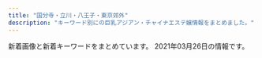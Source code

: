 ```yaml
---
title: "国分寺・立川・八王子・東京郊外"
description: "キーワード別にの巨乳アジアン・チャイナエステ嬢情報をまとめました。"
---
```


新着画像と新着キーワードをまとめています。
2021年03月26日の情報です。

<DmmAffiliateIns />
<KeywordTable
  shops={
    [
    {
        "img_links": [
            "http://uniont.xyz/uploads/200924/1-20092413260aG.jpg",
            "http://uniont.xyz/picture/r5.jpg",
            "http://uniont.xyz/uploads/200924/1-20092413233BZ.jpg",
            "http://uniont.xyz/picture/r4.jpg",
            "http://uniont.xyz/uploads/200924/1-200924131T0603.jpg",
            "http://uniont.xyz/uploads/200924/1-20092413325Sc.jpg",
            "http://uniont.xyz/picture/face.png",
            "http://uniont.xyz/uploads/200924/1-200924132422524.jpg",
            "http://uniont.xyz/uploads/200924/1-200924133225646.jpg",
            "http://uniont.xyz/uploads/200924/1-200924132623O7.jpg",
            "http://uniont.xyz/uploads/200924/1-200924133920U5.jpg",
            "http://uniont.xyz/picture/end.png",
            "http://uniont.xyz/picture/r1.jpg",
            "http://uniont.xyz/uploads/210323/1-210323152553c2.jpg",
            "http://uniont.xyz/picture/r3.jpg",
            "http://uniont.xyz/uploads/200924/1-200924132101X4.jpg",
            "http://uniont.xyz/uploads/200924/1-200924133153O1.jpg",
            "http://uniont.xyz/uploads/201112/1-201112091456449.jpg",
            "http://uniont.xyz/uploads/200924/1-200924132433127.jpg",
            "http://uniont.xyz/uploads/200924/1-200924132A9E6.jpg",
            "http://uniont.xyz/uploads/200924/1-200924131H2313.jpg",
            "http://uniont.xyz/uploads/200924/1-200924132113558.jpg",
            "http://uniont.xyz/uploads/210323/1-2103231531492U.jpg",
            "http://uniont.xyz/uploads/200924/1-2009241322001R.jpg",
            "http://uniont.xyz/uploads/200924/1-200924132G1L4.jpg",
            "http://uniont.xyz/uploads/200924/1-200924132J53b.jpg",
            "http://uniont.xyz/uploads/201112/1-2011120914432M.jpg",
            "http://uniont.xyz/uploads/200924/1-200924132512B1.jpg",
            "http://uniont.xyz/uploads/200924/1-200924133331412.jpg",
            "http://uniont.xyz/picture/top.png",
            "http://uniont.xyz/uploads/200924/1-200924132KQ53.jpg",
            "http://uniont.xyz/picture/r2.jpg",
            "http://uniont.xyz/picture/news.png",
            "http://uniont.xyz/uploads/200924/1-20092413214T30.jpg",
            "http://uniont.xyz/picture/pick.png",
            "http://uniont.xyz/uploads/200924/1-20092413312S95.jpg",
            "http://uniont.xyz/uploads/200924/1-200924131JX02.jpg",
            "http://uniont.xyz/uploads/210323/1-21032315252RI.jpg",
            "http://uniont.xyz/uploads/200924/1-20092413252X41.jpg",
            "http://uniont.xyz/uploads/200924/1-200924131S1D4.jpg",
            "http://uniont.xyz/picture/bj2.jpg",
            "http://uniont.xyz/picture/s_staff.jpg",
            "http://uniont.xyz/uploads/200924/1-200924133912N0.jpg",
            "http://uniont.xyz/uploads/200924/1-2009241323163J.jpg"
        ],
        "keywords": {
            "85": 1,
            "86": 11,
            "E": 2,
            "D": 10,
            "F": 1,
            "94": 1
        },
        "url": "http://uniont.xyz/",
        "name": "\u7761\u84ee",
        "station": "JR\u56fd\u5206\u5bfa\u99c5\u5317\u53e3"
    },
    {
        "url": "http://hignterletter.tokyo/",
        "station": "JR\u7acb\u5ddd\u99c5\u5317\u53e3",
        "name": "\u6708\u306e\u3046\u3055\u304e",
        "img_links": [],
        "keywords": {}
    },
    {
        "keywords": {},
        "station": "\u4fdd\u8c37\u99c5\u5357\u53e3",
        "img_links": [],
        "url": "https://hoya.aoaoeo.com/",
        "name": "Yulala\uff5e\u3086\u3089\u3089\uff5e"
    },
    {
        "keywords": {
            "86": 1,
            "C": 1,
            "83": 1,
            "D": 5,
            "87": 3,
            "85": 1
        },
        "img_links": [
            "http://momoka.este.work/room2.jpg",
            "http://momoka.este.work/top.png",
            "http://momoka.este.work/2019121106172252.jpg",
            "http://momoka.este.work/2019121106173083.jpg",
            "http://momoka.este.work/mens-esthe1.png",
            "http://momoka.este.work/s_news.jpg",
            "http://momoka.este.work/2019121106170955.jpg",
            "http://momoka.este.work/mobile.jpg",
            "http://momoka.este.work/room1.jpg",
            "http://momoka.este.work/2019121106171659.jpg",
            "http://momoka.este.work/2019121106171979.jpg",
            "http://momoka.este.work/s_link.jpg",
            "http://momoka.este.work/2019123003062327.jpg",
            "http://momoka.este.work/end.png",
            "http://momoka.este.work/room3.jpg",
            "http://momoka.este.work/s_staff.jpg",
            "http://momoka.este.work/room4.jpg",
            "http://momoka.este.work/nbj2.jpg"
        ],
        "url": "http://momoka.este.work/",
        "station": "\u4e45\u7c73\u5ddd\u99c5\u5317\u53e3",
        "name": "\u6843\u9999"
    },
    {
        "station": "JR\u6b66\u8535\u5883\u99c5\u5317\u53e3",
        "url": "http://esthe-aroma.in.net/",
        "name": "\u30d0\u30a4\u30aa\u30ec\u30c3\u30c8",
        "img_links": [
            "http://esthe-aroma.in.net/img/slide2-4.jpg",
            "http://esthe-aroma.in.net/img/cp-ttl.png",
            "http://esthe-aroma.in.net/img/open.png",
            "http://esthe-aroma.in.net/img/tit2.png",
            "http://esthe-aroma.in.net/img/cg06.jpg",
            "http://esthe-aroma.in.net/img/toph.png",
            "http://esthe-aroma.in.net/img/m4.png",
            "http://esthe-aroma.in.net/img/slide2-2.jpg",
            "http://esthe-aroma.in.net/img/cg01.jpg",
            "http://esthe-aroma.in.net/img/m1.png",
            "http://esthe-aroma.in.net/img/tit5.png",
            "http://esthe-aroma.in.net/img/m5.png",
            "http://esthe-aroma.in.net/img/tit4.png",
            "http://esthe-aroma.in.net/img/cp-desc1sp.png",
            "http://esthe-aroma.in.net/img/cg03.jpg",
            "http://esthe-aroma.in.net/img/slide2-1.jpg",
            "http://esthe-aroma.in.net/img/cg07.jpg",
            "http://esthe-aroma.in.net/img/tit1.png",
            "http://esthe-aroma.in.net/img/phone.png",
            "http://esthe-aroma.in.net/img/m6.png",
            "http://esthe-aroma.in.net/img/h1.png",
            "http://esthe-aroma.in.net/img/cp-desc1.png",
            "http://esthe-aroma.in.net/img/cg05.jpg",
            "http://esthe-aroma.in.net/img/tel2.png",
            "http://esthe-aroma.in.net/img/m2.png",
            "http://esthe-aroma.in.net/img/m3.png",
            "http://esthe-aroma.in.net/img/tit3.png",
            "http://esthe-aroma.in.net/img/tit6.png",
            "http://esthe-aroma.in.net/img/slide2-3.jpg",
            "http://esthe-aroma.in.net/img/cg02.jpg"
        ],
        "keywords": {
            "E": 7,
            "D": 35
        }
    },
    {
        "url": "https://sweet-love.xyz.mn/",
        "keywords": {
            "D": 7,
            "C": 15,
            "87": 3,
            "85": 4
        },
        "img_links": [
            "https://sweet-love.xyz.mn/photos/sites/76/2020/11/2020111210034766.jpg",
            "https://sweet-love.xyz.mn/images/mobile.jpg",
            "https://sweet-love.xyz.mn/photos/sites/76/2021/01/202101151715002.jpg",
            "https://sweet-love.xyz.mn/images/girl-z1.jpg",
            "https://sweet-love.xyz.mn/photos/sites/76/2020/11/2020111108440477.jpg",
            "https://sweet-love.xyz.mn/images/girl-z2.jpg",
            "https://sweet-love.xyz.mn/images/s_link.jpg",
            "https://sweet-love.xyz.mn/photos/sites/76/2020/11/2020111210244955.jpg",
            "https://sweet-love.xyz.mn/photos/sites/76/2020/11/2020111210044418.jpg",
            "https://sweet-love.xyz.mn/images/news.jpg",
            "https://sweet-love.xyz.mn/photos/sites/76/2021/01/2021020219091971.jpg",
            "https://sweet-love.xyz.mn/images/room2.jpg",
            "https://sweet-love.xyz.mn/images/mail.jpg",
            "https://sweet-love.xyz.mn/photos/sites/76/2021/03/2021031018095670.jpg",
            "https://sweet-love.xyz.mn/images/s_staff.jpg",
            "https://sweet-love.xyz.mn/images/room1.jpg",
            "https://sweet-love.xyz.mn/images/bjs.jpg",
            "https://sweet-love.xyz.mn/photos/sites/76/2020/12/2020121513294186.jpg",
            "https://sweet-love.xyz.mn/images/bjs2.jpg",
            "https://sweet-love.xyz.mn/images/room3.jpg",
            "https://sweet-love.xyz.mn/images/room4.jpg",
            "https://sweet-love.xyz.mn/images/top.png"
        ],
        "station": "\u6e05\u702c\u99c5\u5317\u53e3",
        "name": "Sweet love"
    },
    {
        "name": "Aroma Pure",
        "url": "http://uimopgh.xyz/",
        "station": "JR\u65b0\u79cb\u6d25\u99c5",
        "img_links": [
            "http://uimopgh.xyz/uploads/201028/1-20102Q25212418.jpg",
            "http://uimopgh.xyz/static/picture/g-18-1-825x510.png",
            "http://uimopgh.xyz/uploads/201029/1-2010291113422J.jpg",
            "http://uimopgh.xyz/static/picture/eputr6bhw8dj2l1.jpg",
            "http://uimopgh.xyz/uploads/201029/1-20102911131QE.jpg",
            "http://uimopgh.xyz/uploads/201029/1-201029111330B3.jpg",
            "http://uimopgh.xyz/static/picture/sxiipvuhchfndhi.jpg",
            "http://uimopgh.xyz/static/picture/icon_new.png",
            "http://uimopgh.xyz/static/picture/xflkoxorbu5grzm.jpg",
            "http://uimopgh.xyz/uploads/201029/1-201029111405923.jpg",
            "http://uimopgh.xyz/uploads/201029/1-20102911130K00.jpg",
            "http://uimopgh.xyz/uploads/201029/1-20102911141G32.jpg",
            "http://uimopgh.xyz/uploads/201029/1-201029111354604.jpg",
            "http://uimopgh.xyz/uploads/201029/1-2010291F00E16.jpg",
            "http://uimopgh.xyz/uploads/201028/1-20102Q2515NB.jpg",
            "http://uimopgh.xyz/uploads/201030/1-201030103956393.jpg",
            "http://uimopgh.xyz/uploads/201028/1-20102Q25105205.jpg",
            "http://uimopgh.xyz/static/picture/vis_theptframe.png",
            "http://uimopgh.xyz/static/picture/4ukiopgrtlrtare.png"
        ],
        "keywords": {
            "G": 1,
            "H": 1,
            "\u30bb\u30af\u30b7\u30fc": 1
        }
    },
    {
        "station": "JR\u7acb\u5ddd\u99c5\u5357\u53e3",
        "url": "http://massage-est.tokyo/",
        "img_links": [
            "http://massage-est.tokyo/images/cg01.jpg",
            "http://massage-est.tokyo/images/m1.jpg",
            "http://massage-est.tokyo/images/cg132.jpg",
            "http://massage-est.tokyo/images/cg10.jpg",
            "http://massage-est.tokyo/images/b-tel.png",
            "http://massage-est.tokyo/images/slider-img002.jpg",
            "http://massage-est.tokyo/images/rsubt6.png",
            "http://massage-est.tokyo/images/cg02.jpg",
            "http://massage-est.tokyo/images/rsubt5.png",
            "http://massage-est.tokyo/images/m6.jpg",
            "http://massage-est.tokyo/images/cg04.jpg",
            "http://massage-est.tokyo/images/rsubt7.png",
            "http://massage-est.tokyo/images/cg06.jpg",
            "http://massage-est.tokyo/images/tel2.png",
            "http://massage-est.tokyo/images/cg14.jpg",
            "http://massage-est.tokyo/images/cg07.jpg",
            "http://massage-est.tokyo/images/slider-img001.jpg",
            "http://massage-est.tokyo/images/m2.jpg",
            "http://massage-est.tokyo/images/cg05.jpg",
            "http://massage-est.tokyo/images/m3.jpg",
            "http://massage-est.tokyo/images/rsubt3.png",
            "http://massage-est.tokyo/images/rsubt1.png",
            "http://massage-est.tokyo/images/cg12.jpg",
            "http://massage-est.tokyo/images/cg11.jpg",
            "http://massage-est.tokyo/images/cg13.jpg",
            "http://massage-est.tokyo/images/cg061.jpg",
            "http://massage-est.tokyo/images/rsubt4.png",
            "http://massage-est.tokyo/images/cg031.jpg",
            "http://massage-est.tokyo/images/cg131.jpg",
            "http://massage-est.tokyo/images/cg09.jpg",
            "http://massage-est.tokyo/images/cg101.jpg",
            "http://massage-est.tokyo/images/rsubt2.png",
            "http://massage-est.tokyo/images/cg08.jpg",
            "http://massage-est.tokyo/images/cg03.jpg",
            "http://massage-est.tokyo/images/m4.jpg"
        ],
        "name": "S Body",
        "keywords": {
            "C": 17,
            "D": 91,
            "85": 8,
            "86": 100
        }
    },
    {
        "station": "\u4eac\u738b\u516b\u738b\u5b50\u99c5",
        "img_links": [
            "http://yume-yuri.info/images/g5.jpg",
            "http://yume-yuri.info/images/r6.jpg",
            "http://yume-yuri.info/images/g2.jpg",
            "http://yume-yuri.info/images/baner1.jpg",
            "http://yume-yuri.info/images/g1.jpg",
            "http://yume-yuri.info/images/r2.jpg",
            "http://yume-yuri.info/images/mobile.jpg",
            "http://yume-yuri.info/images/g4.jpg",
            "http://yume-yuri.info/images/r3.jpg",
            "http://yume-yuri.info/images/g3.jpg",
            "http://yume-yuri.info/images/baner2.jpg",
            "http://yume-yuri.info/images/r1.jpg",
            "http://yume-yuri.info/images/r5.jpg",
            "http://yume-yuri.info/images/momo.jpg",
            "http://yume-yuri.info/images/yuki.jpg",
            "http://yume-yuri.info/images/r4.jpg"
        ],
        "keywords": {},
        "url": "http://yume-yuri.info/",
        "name": "\u5922\u767e\u5408"
    },
    {
        "url": "http://seven-love.xyz.mn/",
        "station": "\u3072\u3070\u308a\u30f6\u4e18\u99c5\u5357\u53e3",
        "keywords": {},
        "img_links": [],
        "name": "Seven\u604b"
    },
    {
        "keywords": {},
        "station": "JR\u9752\u6885\u99c5",
        "url": "http://kaori.me-es.com/",
        "img_links": [
            "http://kaori.me-es.com/images/index_01.jpg",
            "http://kaori.me-es.com/images/index_04.jpg",
            "http://kaori.me-es.com/images/index_02.jpg",
            "http://kaori.me-es.com/images/index_14.jpg",
            "http://kaori.me-es.com/images/index_06.jpg",
            "http://kaori.me-es.com/images/index_12.jpg",
            "http://kaori.me-es.com/images/index_19.jpg",
            "http://kaori.me-es.com/images/index_13.jpg",
            "http://kaori.me-es.com/images/index_21.jpg",
            "http://kaori.me-es.com/images/index_05.jpg",
            "http://kaori.me-es.com/images/staff_09.jpg",
            "http://kaori.me-es.com/images/info.jpg",
            "http://kaori.me-es.com/images/02.jpg",
            "http://kaori.me-es.com/girl/06.jpg",
            "http://kaori.me-es.com/images/index_10.jpg",
            "http://kaori.me-es.com/girl/08.jpg",
            "http://kaori.me-es.com/images/info_09.jpg",
            "http://kaori.me-es.com/images/rec_09.jpg",
            "http://kaori.me-es.com/girl/07.jpg",
            "http://kaori.me-es.com/girl/03.jpg",
            "http://kaori.me-es.com/images/index_07.jpg",
            "http://kaori.me-es.com/girl/05.jpg",
            "http://kaori.me-es.com/girl/01.jpg",
            "http://kaori.me-es.com/girl/00.jpg",
            "http://kaori.me-es.com/images/index_03.jpg",
            "http://kaori.me-es.com/images/rec.jpg",
            "http://kaori.me-es.com/images/index_16.jpg",
            "http://kaori.me-es.com/images/index_18.jpg",
            "http://kaori.me-es.com/images/index_17.jpg",
            "http://kaori.me-es.com/images/01.jpg"
        ],
        "name": "\u9999"
    },
    {
        "img_links": [
            "http://pikachu.ests.jp/images/s_news.jpg",
            "http://pikachu.ests.jp/photos/sites/53/2020/05/202005031020591.jpg",
            "http://pikachu.ests.jp/photos/sites/53/2020/06/2020060511580071.jpg",
            "http://pikachu.ests.jp/photos/sites/53/2019/12/2019120812220114.jpg",
            "http://pikachu.ests.jp/photos/sites/53/2020/10/202010131217588.jpg",
            "http://pikachu.ests.jp/photos/sites/53/2020/12/2020123109574053.jpg",
            "http://pikachu.ests.jp/photos/sites/53/2019/12/2019120812211796.jpg",
            "http://pikachu.ests.jp/images/face.png",
            "http://pikachu.ests.jp/photos/sites/53/2021/03/2021030114234646.jpg",
            "http://pikachu.ests.jp/photos/sites/53/2021/03/2021031310450095.jpg",
            "http://pikachu.ests.jp/photos/sites/53/2019/12/2019120812200274.jpg",
            "http://pikachu.ests.jp/photos/sites/53/2021/01/2021010712394126.jpg",
            "http://pikachu.ests.jp/photos/sites/53/2020/03/2020030410412043.jpg",
            "http://pikachu.ests.jp/photos/sites/53/2019/12/2019120812205273.jpg",
            "http://pikachu.ests.jp/images/tel.png",
            "http://pikachu.ests.jp/photos/sites/53/2019/12/2019120812194443.jpg",
            "http://pikachu.ests.jp/photos/sites/53/2021/03/2021030313272842.jpg",
            "http://pikachu.ests.jp/images/s_cast.png",
            "http://pikachu.ests.jp/photos/sites/53/2020/05/2020052118140966.jpg",
            "http://pikachu.ests.jp/photos/sites/53/2020/10/2020102117055661.jpg",
            "http://pikachu.ests.jp/images/line2.png",
            "http://pikachu.ests.jp/photos/sites/53/2020/07/2020071318331414.jpg",
            "http://pikachu.ests.jp/photos/sites/53/2019/07/201907011259242.jpg",
            "http://pikachu.ests.jp/photos/sites/53/2020/08/2020080517483611.jpg",
            "http://pikachu.ests.jp/photos/sites/53/2019/12/2019120812222495.jpg",
            "http://pikachu.ests.jp/photos/sites/53/2020/05/2020051218381818.jpg",
            "http://pikachu.ests.jp/photos/sites/53/2019/12/2019120812240249.jpg",
            "http://pikachu.ests.jp/photos/sites/53/2021/03/2021031510384072.jpg",
            "http://pikachu.ests.jp/photos/sites/53/2019/12/2019120812213623.jpg",
            "http://pikachu.ests.jp/photos/sites/53/2020/07/202007021613567.jpg",
            "http://pikachu.ests.jp/images/end.png",
            "http://pikachu.ests.jp/photos/sites/53/2021/03/2021032511095564.jpg",
            "http://pikachu.ests.jp/photos/sites/53/2020/04/2020042310542798.jpg",
            "http://pikachu.ests.jp/photos/sites/53/2019/12/2019120812225273.jpg",
            "http://pikachu.ests.jp/photos/sites/53/2020/07/202007011646525.jpg",
            "http://pikachu.ests.jp/photos/sites/53/2020/08/2020082516123813.jpg",
            "http://pikachu.ests.jp/photos/sites/53/2019/12/2019120812233657.jpg",
            "http://pikachu.ests.jp/photos/sites/53/2020/03/2020030410413625.jpg",
            "http://pikachu.ests.jp/photos/sites/53/2021/03/2021031910323877.jpg"
        ],
        "url": "http://pikachu.ests.jp/",
        "station": "JR\u7acb\u5ddd\u99c5\u5357\u53e3",
        "keywords": {
            "87": 6,
            "84": 2,
            "E": 1,
            "D": 29,
            "85": 7,
            "83": 5,
            "C": 3,
            "86": 13
        },
        "name": "\u30d4\u30ab\u30fb\u304a\u3061\u3085\uff5e"
    },
    {
        "keywords": {
            "90": 2,
            "E": 6,
            "86": 4,
            "C": 8,
            "D": 8,
            "87": 14,
            "89": 2,
            "88": 2,
            "85": 2
        },
        "station": "JR\u56fd\u5206\u5bfa\u99c5\u5317\u53e3",
        "img_links": [
            "http://www.bali.mensnv.com/sp/images/topgirl.jpg",
            "http://www.bali.mensnv.com/images/sys2.png",
            "http://www.bali.mensnv.com/images/news.jpg",
            "http://www.bali.mensnv.com/files/003.jpg",
            "http://www.bali.mensnv.com/sp/images/head.jpg",
            "http://www.bali.mensnv.com/files/012.jpg",
            "http://www.bali.mensnv.com/sp/menu/interior.jpg",
            "http://www.bali.mensnv.com/files/006.jpg",
            "http://www.bali.mensnv.com/files/015.jpg",
            "http://www.bali.mensnv.com/sp/images/staff_t.jpg",
            "http://www.bali.mensnv.com/files/011.jpg",
            "http://www.bali.mensnv.com/sp/menu/top.jpg",
            "http://www.bali.mensnv.com/sp/images/news.jpg",
            "http://www.bali.mensnv.com/files/009.jpg",
            "http://www.bali.mensnv.com/files/011-02.jpg",
            "http://www.bali.mensnv.com/files/001.jpg",
            "http://www.bali.mensnv.com/files/007.jpg",
            "http://www.bali.mensnv.com/sp/images/pc.jpg",
            "http://www.bali.mensnv.com/files/008.jpg",
            "http://www.bali.mensnv.com/images/sys3.png",
            "http://www.bali.mensnv.com/files/014-02.jpg",
            "http://www.bali.mensnv.com/files/013-02.jpg",
            "http://www.bali.mensnv.com/files/012-02.jpg",
            "http://www.bali.mensnv.com/sp/images/time.jpg",
            "http://www.bali.mensnv.com/files/010-02.jpg",
            "http://www.bali.mensnv.com/files/010.jpg",
            "http://www.bali.mensnv.com/sp/images/newsb.jpg",
            "http://www.bali.mensnv.com/images/mobile.jpg",
            "http://www.bali.mensnv.com/images/int1.png",
            "http://www.bali.mensnv.com/sp/images/footer.jpg",
            "http://www.bali.mensnv.com/images/rec2.png",
            "http://www.bali.mensnv.com/files/007-02.jpg",
            "http://www.bali.mensnv.com/files/014.jpg",
            "http://www.bali.mensnv.com/images/interior_t.png",
            "http://www.bali.mensnv.com/files/003-02.jpg",
            "http://www.bali.mensnv.com/sp/images/tel.jpg",
            "http://www.bali.mensnv.com/files/009-02.jpg",
            "http://www.bali.mensnv.com/files/004.jpg",
            "http://www.bali.mensnv.com/files/001-02.jpg",
            "http://www.bali.mensnv.com/files/015-02.jpg",
            "http://www.bali.mensnv.com/images/link_t.png",
            "http://www.bali.mensnv.com/images/ta.jpg",
            "http://www.bali.mensnv.com/images/rec1.png",
            "http://www.bali.mensnv.com/sp/images/interior_t.jpg",
            "http://www.bali.mensnv.com/images/staff_t.png",
            "http://www.bali.mensnv.com/sp/images/link_t.jpg",
            "http://www.bali.mensnv.com/sp/menu/staff.jpg",
            "http://www.bali.mensnv.com/images/concept.jpg",
            "http://www.bali.mensnv.com/files/013.jpg",
            "http://www.bali.mensnv.com/files/004-02.jpg",
            "http://www.bali.mensnv.com/images/sm.jpg",
            "http://www.bali.mensnv.com/images/sys1.png",
            "http://www.bali.mensnv.com/sp/images/top.jpg",
            "http://www.bali.mensnv.com/images/line.png",
            "http://www.bali.mensnv.com/files/006-02.jpg",
            "http://www.bali.mensnv.com/images/head.jpg",
            "http://www.bali.mensnv.com/images/int2.png",
            "http://www.bali.mensnv.com/files/008-02.jpg"
        ],
        "url": "http://www.bali.mensnv.com/",
        "name": "Bali SPA"
    },
    {
        "url": "http://relaxpa.xyz/",
        "station": "JR\u516b\u738b\u5b50\u99c5\u5357\u53e3",
        "img_links": [
            "http://relaxpa.xyz/images/g5.jpg",
            "http://relaxpa.xyz/images/nei03.jpg",
            "http://relaxpa.xyz/images/room1.jpg",
            "http://relaxpa.xyz/images/yumi1.jpg",
            "http://relaxpa.xyz/images/room3.jpg",
            "http://relaxpa.xyz/images/g6.jpg",
            "http://relaxpa.xyz/images/mobile.jpg",
            "http://relaxpa.xyz/images/g31.jpg",
            "http://relaxpa.xyz/images/room2.jpg",
            "http://relaxpa.xyz/images/g52.jpg",
            "http://relaxpa.xyz/images/tit-staff.jpg",
            "http://relaxpa.xyz/images/room4.jpg",
            "http://relaxpa.xyz/images/kana2.jpg",
            "http://relaxpa.xyz/images/news1.jpg",
            "http://relaxpa.xyz/images/top.jpg",
            "http://relaxpa.xyz/images/g0.jpg",
            "http://relaxpa.xyz/images/yumi0.jpg",
            "http://relaxpa.xyz/images/g3.jpg",
            "http://relaxpa.xyz/images/g2.jpg",
            "http://relaxpa.xyz/images/kana1.jpg"
        ],
        "keywords": {
            "85": 4,
            "83": 1,
            "C": 13,
            "87": 1,
            "D": 1
        },
        "name": "\u30ea\u30e9\u30af\u30b9\u30d1"
    },
    {
        "station": "JR\u7acb\u5ddd\u99c5\u5357\u53e3",
        "name": "\u604b\u3054\u3053\u308d",
        "keywords": {},
        "img_links": [
            "http://forever-est.info/images/nav-005.png",
            "http://forever-est.info/images/cg04.jpg",
            "http://forever-est.info/images/cg08.jpg",
            "http://forever-est.info/images/top001.png",
            "http://forever-est.info/images/nav-002.png",
            "http://forever-est.info/images/cg07.jpg",
            "http://forever-est.info/images/nav-001.png",
            "http://forever-est.info/images/cg05.jpg",
            "http://forever-est.info/images/nav-003.png",
            "http://forever-est.info/images/cg03.jpg",
            "http://forever-est.info/images/no.png",
            "http://forever-est.info/images/tel.png",
            "http://forever-est.info/images/nav-006.png",
            "http://forever-est.info/images/cg09.jpg",
            "http://forever-est.info/images/nav-004.png"
        ],
        "url": "http://forever-est.info/"
    },
    {
        "img_links": [],
        "keywords": {},
        "name": "Dear",
        "url": "https://dear.tyo.cm/",
        "station": "JR\u516b\u738b\u5b50\u99c5\u5317\u53e3"
    },
    {
        "name": "\u6d77\u306e\u30e9\u30f3\u30c9",
        "img_links": [
            "http://sakura.abnavi.info/images/top.jpg",
            "http://sakura.abnavi.info/images/s3.jpg",
            "http://sakura.abnavi.info/photos/sites/7/2020/05/202005220533033.jpg",
            "http://sakura.abnavi.info/images/s_news.jpg",
            "http://sakura.abnavi.info/photos/sites/7/2020/05/2020052205330384.jpg",
            "http://sakura.abnavi.info/images/room3.jpg",
            "http://sakura.abnavi.info/images/room5.jpg",
            "http://sakura.abnavi.info/photos/sites/7/2020/11/2020110507462192.jpg",
            "http://sakura.abnavi.info/images/room1.jpg",
            "http://sakura.abnavi.info/photos/sites/7/2020/05/2020052205330455.jpg",
            "http://sakura.abnavi.info/images/s1.jpg",
            "http://sakura.abnavi.info/images/pick.jpg",
            "http://sakura.abnavi.info/images/room4.jpg",
            "http://sakura.abnavi.info/images/mobile.jpg",
            "http://sakura.abnavi.info/images/room2.jpg",
            "http://sakura.abnavi.info/images/s_staff.jpg"
        ],
        "station": "JR\u798f\u751f\u99c5\u897f\u53e3",
        "url": "http://sakura.abnavi.info/",
        "keywords": {
            "86": 8,
            "85": 4,
            "C": 9,
            "D": 16,
            "83": 4
        }
    },
    {
        "name": "\u6c34\u306e\u7e01",
        "img_links": [
            "http://www.hibari.link/images/tite-magazine.png",
            "http://www.hibari.link/images/room7.jpg",
            "http://www.hibari.link/images/girl_01.png",
            "http://www.hibari.link/images/g1.jpg",
            "http://www.hibari.link/images/g7.jpg",
            "http://www.hibari.link/images/1.jpg",
            "http://www.hibari.link/images/yuli.jpg",
            "http://www.hibari.link/images/girl_top.png",
            "http://www.hibari.link/images/g07.jpg",
            "http://www.hibari.link/images/girl_03.png",
            "http://www.hibari.link/images/yuyu.jpg",
            "http://www.hibari.link/images/right_bottom.png",
            "http://www.hibari.link/images/right_top.png",
            "http://www.hibari.link/images/nei_03.png",
            "http://www.hibari.link/images/pagetop.png",
            "http://www.hibari.link/images/mail.png",
            "http://www.hibari.link/images/s-tu1.png",
            "http://www.hibari.link/images/room1.jpg",
            "http://www.hibari.link/images/g0.jpg",
            "http://www.hibari.link/images/room2.jpg",
            "http://www.hibari.link/images/room4.jpg",
            "http://www.hibari.link/images/g2.jpg",
            "http://www.hibari.link/images/grande.jpg",
            "http://www.hibari.link/images/tite-link.png",
            "http://www.hibari.link/images/news_bottom.jpg",
            "http://www.hibari.link/images/nei_01.png",
            "http://www.hibari.link/images/s-tu2.png",
            "http://www.hibari.link/images/news_top.jpg",
            "http://www.hibari.link/images/yumi.jpg",
            "http://www.hibari.link/images/girlx_top.png",
            "http://www.hibari.link/images/tite-staff.png"
        ],
        "keywords": {},
        "station": "\u3072\u3070\u308a\u30f6\u4e18\u99c5\u5357\u53e3",
        "url": "http://www.hibari.link/"
    },
    {
        "station": "JR\u8c4a\u7530\u99c5\u5317\u53e3",
        "img_links": [
            "http://esthe-massage.in.net/img/root.jpg",
            "http://esthe-massage.in.net/img/st5.jpg",
            "http://esthe-massage.in.net/img/fla.jpg",
            "http://esthe-massage.in.net/img/stat.jpg",
            "http://esthe-massage.in.net/img/r3.jpg",
            "http://esthe-massage.in.net/img/sta2.jpg",
            "http://esthe-massage.in.net/img/top.jpg",
            "http://esthe-massage.in.net/img/rect.jpg",
            "http://esthe-massage.in.net/img/st1.jpg",
            "http://esthe-massage.in.net/img/r1.jpg",
            "http://esthe-massage.in.net/img/lint.jpg",
            "http://esthe-massage.in.net/img/acct.jpg",
            "http://esthe-massage.in.net/img/r2.jpg",
            "http://esthe-massage.in.net/img/st2.jpg",
            "http://esthe-massage.in.net/img/sta3.jpg",
            "http://esthe-massage.in.net/img/sta1.jpg",
            "http://esthe-massage.in.net/img/st3.jpg"
        ],
        "keywords": {
            "86": 5,
            "87": 2
        },
        "name": "\u30e9\u30d9\u30f3\u30c0\u30fc",
        "url": "http://esthe-massage.in.net/"
    },
    {
        "name": "Girls",
        "keywords": {
            "89": 1,
            "F": 2,
            "85": 1,
            "C": 8,
            "86": 2,
            "87": 6,
            "D": 7,
            "90": 1,
            "E": 1
        },
        "url": "http://www.girls.esjp.info/",
        "img_links": [
            "http://www.girls.esjp.info/files/028-02.jpg",
            "http://www.girls.esjp.info/files/012-03.jpg",
            "http://www.girls.esjp.info/img/sys.jpg",
            "http://www.girls.esjp.info/files/044-02.jpg",
            "http://www.girls.esjp.info/files/002-03.jpg",
            "http://www.girls.esjp.info/files/044-03.jpg",
            "http://www.girls.esjp.info/img/rsubt3.png",
            "http://www.girls.esjp.info/files/012.jpg",
            "http://www.girls.esjp.info/img/staff_top.jpg",
            "http://www.girls.esjp.info/files/021-02.jpg",
            "http://www.girls.esjp.info/files/010-03.jpg",
            "http://www.girls.esjp.info/files/001.jpg",
            "http://www.girls.esjp.info/files/002-02.jpg",
            "http://www.girls.esjp.info/img/rsubt7.png",
            "http://www.girls.esjp.info/files/043-03.jpg",
            "http://www.girls.esjp.info/files/028.jpg",
            "http://www.girls.esjp.info/files/003.jpg",
            "http://www.girls.esjp.info/files/005-03.jpg",
            "http://www.girls.esjp.info/files/012-02.jpg",
            "http://www.girls.esjp.info/files/026.jpg",
            "http://www.girls.esjp.info/img/rsubt1.png",
            "http://www.girls.esjp.info/files/021-03.jpg",
            "http://www.girls.esjp.info/files/044.jpg",
            "http://www.girls.esjp.info/img/rsubt5.png",
            "http://www.girls.esjp.info/files/007.jpg",
            "http://www.girls.esjp.info/img/telpnone.png",
            "http://www.girls.esjp.info/files/028-03.jpg",
            "http://www.girls.esjp.info/files/005-02.jpg",
            "http://www.girls.esjp.info/img/staff_bottom.jpg",
            "http://www.girls.esjp.info/files/010-02.jpg",
            "http://www.girls.esjp.info/files/026-02.jpg",
            "http://www.girls.esjp.info/files/003-02.jpg",
            "http://www.girls.esjp.info/files/001-03.jpg",
            "http://www.girls.esjp.info/files/002.jpg",
            "http://www.girls.esjp.info/files/013-02.jpg",
            "http://www.girls.esjp.info/files/001-02.jpg",
            "http://www.girls.esjp.info/files/010.jpg",
            "http://www.girls.esjp.info/files/026-03.jpg",
            "http://www.girls.esjp.info/files/005.jpg",
            "http://www.girls.esjp.info/img/rsubt2.png",
            "http://www.girls.esjp.info/files/007-03.jpg",
            "http://www.girls.esjp.info/files/013-03.jpg",
            "http://www.girls.esjp.info/img/head.jpg",
            "http://www.girls.esjp.info/files/007-02.jpg",
            "http://www.girls.esjp.info/files/003-03.jpg",
            "http://www.girls.esjp.info/files/043-02.jpg",
            "http://www.girls.esjp.info/img/rsubt6.png",
            "http://www.girls.esjp.info/img/rsubt4.png",
            "http://www.girls.esjp.info/files/021.jpg",
            "http://www.girls.esjp.info/files/013.jpg",
            "http://www.girls.esjp.info/files/043.jpg"
        ],
        "station": "JR\u56fd\u5206\u5bfa\u99c5\u5357\u53e3"
    },
    {
        "url": "http://www.sh-rirakw.xyz/",
        "img_links": [
            "http://www.sh-rirakw.xyz/images/girl_top.png",
            "http://www.sh-rirakw.xyz/images/right_top.png",
            "http://www.sh-rirakw.xyz/plus/images/001.jpg",
            "http://www.sh-rirakw.xyz/uploads/201016/1-20101613534H12.jpg",
            "http://www.sh-rirakw.xyz/images/001.jpg",
            "http://www.sh-rirakw.xyz/plus/images/003.jpg",
            "http://www.sh-rirakw.xyz/images/shishu_01.jpg",
            "http://www.sh-rirakw.xyz/uploads/190727/1-1ZHG50JV35.jpg",
            "http://www.sh-rirakw.xyz/images/003.jpg",
            "http://www.sh-rirakw.xyz/images/girlx_top.png",
            "http://www.sh-rirakw.xyz/images/002.jpg",
            "http://www.sh-rirakw.xyz/uploads/210316/1-210316150424P3.jpg",
            "http://www.sh-rirakw.xyz/images/girl_01.png",
            "http://www.sh-rirakw.xyz/uploads/190727/1-1ZHG456351U.jpg",
            "http://www.sh-rirakw.xyz/images/nei_01.png",
            "http://www.sh-rirakw.xyz/uploads/201203/1-2012030U52J62.jpg",
            "http://www.sh-rirakw.xyz/plus/images/004.jpg",
            "http://www.sh-rirakw.xyz/images/girl_03.png",
            "http://www.sh-rirakw.xyz/plus/images/002.jpg",
            "http://www.sh-rirakw.xyz/images/tite-staff.png",
            "http://www.sh-rirakw.xyz/images/004.jpg",
            "http://www.sh-rirakw.xyz/images/nei_03.png",
            "http://www.sh-rirakw.xyz/images/news_top.jpg",
            "http://www.sh-rirakw.xyz/images/right_bottom.png",
            "http://www.sh-rirakw.xyz/images/shishu_03.jpg",
            "http://www.sh-rirakw.xyz/images/pagetop.png",
            "http://www.sh-rirakw.xyz/uploads/210316/1-210316150332317.jpg",
            "http://www.sh-rirakw.xyz/uploads/200530/1-200530142Ja58.jpg"
        ],
        "station": "\u6e05\u702c\u99c5\u5357\u53e3",
        "name": "\u7e01",
        "keywords": {
            "88": 1,
            "D": 5,
            "\u80f8": 1,
            "85": 2,
            "86": 2
        }
    },
    {
        "keywords": {
            "87": 12,
            "D": 12,
            "86": 12,
            "C": 12
        },
        "img_links": [
            "http://www.sugoi.relaxmens.com/images/tit_therapist.png",
            "http://www.sugoi.relaxmens.com/images/top.jpg",
            "http://www.sugoi.relaxmens.com/files/001.jpg",
            "http://www.sugoi.relaxmens.com/images/maining.jpg",
            "http://www.sugoi.relaxmens.com/files/002.jpg",
            "http://www.sugoi.relaxmens.com/images/sp_tit_therapist.png",
            "http://www.sugoi.relaxmens.com/images/tit_new.png",
            "http://www.sugoi.relaxmens.com/images/sp_top.jpg",
            "http://www.sugoi.relaxmens.com/images/sp_tit_new.png",
            "http://www.sugoi.relaxmens.com/images/img_tel.png",
            "http://www.sugoi.relaxmens.com/files/004.jpg",
            "http://www.sugoi.relaxmens.com/files/003.jpg"
        ],
        "url": "http://www.sugoi.relaxmens.com/",
        "station": "JR\u7fbd\u6751\u99c5\u897f\u53e3",
        "name": "\u3059\u3054\u3044\u7652\u3057"
    },
    {
        "img_links": [
            "http://www.kakure.esturl.com/files/011.jpg",
            "http://www.kakure.esturl.com/files/002-03.jpg",
            "http://www.kakure.esturl.com/files/003-02.jpg",
            "http://www.kakure.esturl.com/files/003-03.jpg",
            "http://www.kakure.esturl.com/files/002-02.jpg",
            "http://www.kakure.esturl.com/images/news.jpg",
            "http://www.kakure.esturl.com/images/int2.jpg",
            "http://www.kakure.esturl.com/images/staff_t.jpg",
            "http://www.kakure.esturl.com/images/tel.jpg",
            "http://www.kakure.esturl.com/files/001-03.jpg",
            "http://www.kakure.esturl.com/files/013.jpg",
            "http://www.kakure.esturl.com/files/002.jpg",
            "http://www.kakure.esturl.com/images/mobile.jpg",
            "http://www.kakure.esturl.com/files/012-03.jpg",
            "http://www.kakure.esturl.com/files/003.jpg",
            "http://www.kakure.esturl.com/files/014-02.jpg",
            "http://www.kakure.esturl.com/images/link_t.jpg",
            "http://www.kakure.esturl.com/files/001.jpg",
            "http://www.kakure.esturl.com/files/012-02.jpg",
            "http://www.kakure.esturl.com/files/011-02.jpg",
            "http://www.kakure.esturl.com/files/001-02.jpg",
            "http://www.kakure.esturl.com/images/interior_t.jpg",
            "http://www.kakure.esturl.com/files/012.jpg",
            "http://www.kakure.esturl.com/files/013-02.jpg",
            "http://www.kakure.esturl.com/files/014.jpg",
            "http://www.kakure.esturl.com/files/013-03.jpg",
            "http://www.kakure.esturl.com/images/sys.jpg",
            "http://www.kakure.esturl.com/files/014-03.jpg",
            "http://www.kakure.esturl.com/images/head.jpg",
            "http://www.kakure.esturl.com/files/011-03.jpg"
        ],
        "url": "http://www.kakure.esturl.com/",
        "station": "\u79cb\u6d25\u99c5\u5357\u53e3",
        "name": "\u96a0\u308c\u611b",
        "keywords": {
            "D": 7,
            "88": 1,
            "87": 4,
            "86": 2
        }
    },
    {
        "keywords": {
            "83": 4,
            "\u7206\u4e73": 2,
            "F": 4,
            "D": 8,
            "84": 2,
            "87": 2,
            "\u4e73": 2,
            "82": 4,
            "C": 40,
            "\u30bb\u30af\u30b7\u30fc": 2,
            "86": 8
        },
        "name": "\u30a2\u30b5\u30d2\u30a8\u30b9\u30c6",
        "img_links": [
            "https://www.asahi-esthe.com/wp-content/uploads/2020/06/307af00e6376110eb594cb21a951129-300x300.jpg",
            "https://www.asahi-esthe.com/wp-content/uploads/2020/06/687ab1685328def3787c2cc7742d37f-300x148.jpg",
            "https://www.asahi-esthe.com/wp-content/uploads/2019/11/slider1.jpg",
            "https://www.asahi-esthe.com/wp-content/uploads/2013/04/large-630x401.jpg",
            "https://www.asahi-esthe.com/wp-content/uploads/2020/06/95c3b4b4cb3df28b5fd1c1cd2382212-300x148.jpg",
            "https://www.asahi-esthe.com/wp-content/uploads/bb-plugin/cache/07027559cbf2cb609533bc524e06905-circle.jpg",
            "https://www.asahi-esthe.com/wp-content/uploads/2020/07/5be1e8c25d1ac2b61b029a9d7c7a1d5-300x149.jpg",
            "https://www.asahi-esthe.com/wp-content/uploads/2020/06/serapisuto-300x106.png",
            "https://www.asahi-esthe.com/wp-content/uploads/bb-plugin/cache/31245c5f2d2dff6fd0cbab31f48f187-circle.jpg",
            "https://www.asahi-esthe.com/wp-content/uploads/2020/08/bc6791c99340b30e294fd30338d4d53-300x149.jpg",
            "https://www.asahi-esthe.com/wp-content/uploads/2020/08/e120bbf3d39ca1935f96a502b637503-300x148.jpg",
            "https://www.asahi-esthe.com/wp-content/uploads/bb-plugin/cache/56da5ca7cef7df50174c195fae659f9-circle.jpg",
            "https://www.asahi-esthe.com/wp-content/plugins/beaver-builder-lite-version/img/pixel.png",
            "https://www.asahi-esthe.com/wp-content/uploads/2020/08/0f8ba5b717266f71f4702c789fa2f9b-300x148.jpg",
            "https://www.asahi-esthe.com/wp-content/uploads/2021/03/6014147c2bd07394e0fe58d3e9d6839.jpg",
            "https://www.asahi-esthe.com/wp-content/uploads/2013/04/large-100x100.jpg",
            "https://www.asahi-esthe.com/wp-content/uploads/2013/04/large-315x315.jpg",
            "https://www.asahi-esthe.com/wp-content/uploads/bb-plugin/cache/e19c7f0b0ae2e32f371cbb274f69ba5-1-circle.jpg",
            "https://www.asahi-esthe.com/wp-content/uploads/2017/11/spa-voucher-630x630.png",
            "https://www.asahi-esthe.com/wp-content/uploads/2020/06/1e42fd7e9bdb1a5dc28e8e5c27a41d7-300x300.jpg",
            "https://www.asahi-esthe.com/wp-content/uploads/bb-plugin/cache/1e42fd7e9bdb1a5dc28e8e5c27a41d7-circle.jpg",
            "https://www.asahi-esthe.com/wp-content/uploads/2020/11/11111111-300x216.png",
            "https://www.asahi-esthe.com/wp-content/uploads/2020/08/af1d1de8869cc72f89fe89aa359c2ea-300x148.jpg",
            "https://www.asahi-esthe.com/wp-content/uploads/2020/06/cdfecb6a823ebebbd6330a7a7ecc731-300x148.jpg",
            "https://www.asahi-esthe.com/wp-content/uploads/bb-plugin/cache/f532f6c49a0c2e54634ac09476dcb43-1022x1024-circle.jpg",
            "https://www.asahi-esthe.com/wp-content/uploads/2020/06/85add3b7a160d71cd1796851b869684-300x300.jpg",
            "https://www.asahi-esthe.com/wp-content/uploads/2017/11/spa-voucher.png",
            "https://www.asahi-esthe.com/wp-content/uploads/2020/12/237aa05907c61714132e500609d16c9-300x300.jpg",
            "https://www.asahi-esthe.com/wp-content/uploads/2016/12/second-pic-shop-630x630.jpg",
            "https://www.asahi-esthe.com/wp-content/uploads/2020/06/original.jpg",
            "https://www.asahi-esthe.com/wp-content/uploads/bb-plugin/cache/cdb6f84ce805b50aab0ecc7dea3fc6b-circle.jpg",
            "https://www.asahi-esthe.com/wp-content/uploads/2020/07/6e18dba538d1cb1a28011c3ad2204a3-300x149.jpg",
            "https://www.asahi-esthe.com/wp-content/uploads/2020/06/652ddc2fe484fa8033de98238a068a4-300x300.jpg",
            "https://www.asahi-esthe.com/wp-content/uploads/bb-plugin/cache/210fa707f8140385468452419b504c6-circle.jpg",
            "https://www.asahi-esthe.com/wp-content/uploads/2020/08/2c86a3401864a9b267c1d2345735b08-300x148.jpg",
            "https://www.asahi-esthe.com/wp-content/uploads/2020/06/6fd69a76919d1ee0ef632a76b84ab15-300x148.jpg",
            "https://www.asahi-esthe.com/wp-content/uploads/2020/07/1cb1e6f9d5bff20362d37bef344b8df-300x149.jpg",
            "https://www.asahi-esthe.com/wp-content/uploads/2020/06/5bb5966b2987ff767e3073f6f9a5e26-300x148.jpg",
            "https://www.asahi-esthe.com/wp-content/uploads/2017/11/spa-voucher-315x315.png",
            "https://www.asahi-esthe.com/wp-content/uploads/bb-plugin/cache/5d91b0ca5dc4839ced8698e076eb5a8-circle.jpg",
            "https://www.asahi-esthe.com/wp-content/uploads/2020/08/f19c130ced625e76df374e92656c4ce-300x149.jpg",
            "https://www.asahi-esthe.com/wp-content/uploads/bb-plugin/cache/10378013268d3d764f8251835a15d1a-circle.jpg",
            "https://www.asahi-esthe.com/wp-content/uploads/2020/06/66bb3f68b419ba492e9539a10c4144d-300x147.jpg"
        ],
        "station": "JR\u516b\u738b\u5b50\u99c5\u5317\u53e3",
        "url": "https://www.asahi-esthe.com/"
    },
    {
        "name": "Diamond",
        "img_links": [
            "http://dia-mond.work/images/recruit/point_06.png",
            "http://dia-mond.work/images/icon_new.png",
            "http://dia-mond.work/staff/yuka1.jpg",
            "http://dia-mond.work/images/trigger.jpg",
            "http://dia-mond.work/staff/miho1.jpg",
            "http://dia-mond.work/images/mainvisual_02.jpg",
            "http://dia-mond.work/images/recruit/message_03.png",
            "http://dia-mond.work/images/recruit/point_03.png",
            "http://dia-mond.work/images/icon_ranking_03.png",
            "http://dia-mond.work/images/sw_home.png",
            "http://dia-mond.work/images/recruit/point_05.png",
            "http://dia-mond.work/images/recruit/nagare_07.png",
            "http://dia-mond.work/staff/runa1.jpg",
            "http://dia-mond.work/images/recruit/nagare_03.jpg",
            "http://dia-mond.work/images/no_image.jpg",
            "http://dia-mond.work/images/recruit/point_04.png",
            "http://dia-mond.work/images/recruit/point_07.png",
            "http://dia-mond.work/staff/emi1.jpg",
            "http://dia-mond.work/images/recruit/point_09.png",
            "http://dia-mond.work/images/mainvisual_01.jpg",
            "http://dia-mond.work/staff/yumi1.jpg",
            "http://dia-mond.work/images/icon_ranking_02.png",
            "http://dia-mond.work/images/recruit/nagare_05.png",
            "http://dia-mond.work/images/icon_ranking_04.png",
            "http://dia-mond.work/images/mainvisual_01_s.jpg",
            "http://dia-mond.work/staff/yuri1.jpg",
            "http://dia-mond.work/images/head_therapist.jpg",
            "http://dia-mond.work/images/icon_ranking_01.png",
            "http://dia-mond.work/images/recruit/nagare_06.png",
            "http://dia-mond.work/images/head_interior.jpg",
            "http://dia-mond.work/images/recruit/sp_mainvisual.jpg",
            "http://dia-mond.work/images/recruit/nagare_02.jpg",
            "http://dia-mond.work/images/recruit/req_03.jpg",
            "http://dia-mond.work/images/recruit/point_08.png",
            "http://dia-mond.work/images/recruit/nagare_01.jpg",
            "http://dia-mond.work/images/sw_tel.png",
            "http://dia-mond.work/staff/aoi1.jpg",
            "http://dia-mond.work/images/mainvisual_02_s.jpg",
            "http://dia-mond.work/staff/hitomi1.jpg"
        ],
        "station": "JR\u516b\u738b\u5b50\u99c5",
        "keywords": {
            "F": 14,
            "E": 18,
            "88": 4,
            "89": 2,
            "90": 8,
            "87": 8,
            "85": 8,
            "86": 10,
            "D": 24
        },
        "url": "http://dia-mond.work/"
    },
    {
        "name": "\u30a2\u30ed\u30cf",
        "keywords": {
            "88": 2,
            "87": 4,
            "85": 2,
            "E": 2,
            "C": 16,
            "D": 2,
            "86": 4
        },
        "url": "http://aloha-massage.work/",
        "img_links": [
            "http://aloha-massage.work/sp/img/t-t.jpg",
            "http://aloha-massage.work/sp/img/t-o.jpg",
            "http://aloha-massage.work/img/nos.png",
            "http://aloha-massage.work/sp/img/sys.jpg",
            "http://aloha-massage.work/img/sta8.png",
            "http://aloha-massage.work/img/st07.png",
            "http://aloha-massage.work/img/link-1.png",
            "http://aloha-massage.work/img/campain.jpg",
            "http://aloha-massage.work/img/link-2.png",
            "http://aloha-massage.work/sp/img/sta4.png",
            "http://aloha-massage.work/sp/img/pc.jpg",
            "http://aloha-massage.work/img/head-sys.jpg",
            "http://aloha-massage.work/img/sta2.png",
            "http://aloha-massage.work/sp/img/sta8.png",
            "http://aloha-massage.work/sp/img/t-r.jpg",
            "http://aloha-massage.work/sp/img/t-a.jpg",
            "http://aloha-massage.work/img/st3.png",
            "http://aloha-massage.work/img/mo.png",
            "http://aloha-massage.work/sp/img/add.jpg",
            "http://aloha-massage.work/sp/img/botton.jpg",
            "http://aloha-massage.work/img/bottom.png",
            "http://aloha-massage.work/sp/img/p3.png",
            "http://aloha-massage.work/sp/img/sta7.png",
            "http://aloha-massage.work/sp/img/time.jpg",
            "http://aloha-massage.work/img/link-3.png",
            "http://aloha-massage.work/sp/img/p8.png",
            "http://aloha-massage.work/img/sta4.png",
            "http://aloha-massage.work/sp/img/sta2.png",
            "http://aloha-massage.work/img/sta3.png",
            "http://aloha-massage.work/img/head.png",
            "http://aloha-massage.work/img/st1.png",
            "http://aloha-massage.work/img/sta7.png",
            "http://aloha-massage.work/sp/img/sta1.png",
            "http://aloha-massage.work/img/st4.png",
            "http://aloha-massage.work/sp/img/sta3.png",
            "http://aloha-massage.work/sp/img/pic.jpg",
            "http://aloha-massage.work/sp/img/tit.jpg",
            "http://aloha-massage.work/img/link-4.png",
            "http://aloha-massage.work/sp/img/info.jpg",
            "http://aloha-massage.work/sp/img/t-s.jpg",
            "http://aloha-massage.work/img/sta1.png",
            "http://aloha-massage.work/sp/img/add2.jpg",
            "http://aloha-massage.work/sp/img/time2.jpg",
            "http://aloha-massage.work/sp/img/tel.jpg",
            "http://aloha-massage.work/img/st2.png",
            "http://aloha-massage.work/sp/img/p7.png",
            "http://aloha-massage.work/sp/img/cam.jpg",
            "http://aloha-massage.work/img/st7.png",
            "http://aloha-massage.work/sp/img/tel2.jpg",
            "http://aloha-massage.work/img/st8.png"
        ],
        "station": "\u4e45\u7c73\u5ddd\u99c5\u5357\u53e3"
    },
    {
        "url": "http://www.ai-es.info/",
        "station": "JR\u516b\u738b\u5b50\u99c5\u5357\u53e3",
        "name": "\u5b89\u5fc3\u82d1",
        "img_links": [
            "http://www.ai-es.info/images/b1.png",
            "http://www.ai-es.info/img/rei1.jpg",
            "http://www.ai-es.info/img/aya1.jpg",
            "http://www.ai-es.info/images/b2.png",
            "http://www.ai-es.info/images/staff_t.png",
            "http://www.ai-es.info/img/rei.jpg",
            "http://www.ai-es.info/img/rei2.jpg",
            "http://www.ai-es.info/images/head.jpg",
            "http://www.ai-es.info/img/momo2.jpg",
            "http://www.ai-es.info/images/topgirl.jpg",
            "http://www.ai-es.info/img/emi1.jpg",
            "http://www.ai-es.info/images/interior_t.png",
            "http://www.ai-es.info/img/emi.jpg",
            "http://www.ai-es.info/img/momo3.jpg",
            "http://www.ai-es.info/images/news.jpg",
            "http://www.ai-es.info/img/mimi2.jpg",
            "http://www.ai-es.info/img/yumi1.jpg",
            "http://www.ai-es.info/img/mimi1.jpg",
            "http://www.ai-es.info/img/momo.jpg",
            "http://www.ai-es.info/images/s2.png",
            "http://www.ai-es.info/img/aya.jpg",
            "http://www.ai-es.info/images/mobile.jpg",
            "http://www.ai-es.info/img/momo1.jpg",
            "http://www.ai-es.info/img/yumi.jpg",
            "http://www.ai-es.info/images/s1.jpg",
            "http://www.ai-es.info/img/mimi.jpg",
            "http://www.ai-es.info/images/interior.png",
            "http://www.ai-es.info/images/rem.jpg"
        ],
        "keywords": {
            "87": 2,
            "86": 1,
            "84": 2,
            "88": 1
        }
    },
    {
        "name": "\u3061\u3085\u3046\u3061\u3085\u3046",
        "station": "\u4eac\u738b\u516b\u738b\u5b50\u99c54\u756a\u51fa\u53e3",
        "img_links": [],
        "url": "https://chuchu.xyz.mn/",
        "keywords": {}
    },
    {
        "name": "\u7652\u3057\u30d7\u30e9\u30b9",
        "station": "JR\u7acb\u5ddd\u99c5\u5317\u53e3",
        "img_links": [
            "http://www.iyashiplus.iesjp.com/images/mobile.jpg",
            "http://www.iyashiplus.iesjp.com/images/top1.jpg",
            "http://www.iyashiplus.iesjp.com/images/s_staff01.jpg",
            "http://www.iyashiplus.iesjp.com/files/002.jpg",
            "http://www.iyashiplus.iesjp.com/files/005.jpg",
            "http://www.iyashiplus.iesjp.com/files/006.jpg",
            "http://www.iyashiplus.iesjp.com/files/007.jpg",
            "http://www.iyashiplus.iesjp.com/images/1.jpg",
            "http://www.iyashiplus.iesjp.com/files/001.jpg",
            "http://www.iyashiplus.iesjp.com/images/s_info.jpg",
            "http://www.iyashiplus.iesjp.com/images/nbj3_staff.jpg",
            "http://www.iyashiplus.iesjp.com/images/s_face.jpg",
            "http://www.iyashiplus.iesjp.com/images/top.jpg",
            "http://www.iyashiplus.iesjp.com/images/s_pick.jpg",
            "http://www.iyashiplus.iesjp.com/images/s_news.jpg",
            "http://www.iyashiplus.iesjp.com/files/004.jpg",
            "http://www.iyashiplus.iesjp.com/images/s_link.jpg",
            "http://www.iyashiplus.iesjp.com/files/003.jpg",
            "http://www.iyashiplus.iesjp.com/images/end1.jpg",
            "http://www.iyashiplus.iesjp.com/images/s_staff.jpg",
            "http://www.iyashiplus.iesjp.com/images/nbj3.jpg"
        ],
        "url": "http://www.iyashiplus.iesjp.com/",
        "keywords": {
            "D": 16,
            "87": 8,
            "C": 4,
            "86": 16
        }
    },
    {
        "name": "\u697d\u7652",
        "img_links": [
            "http://hi-msg.com/rakuyu/img/p-12.png",
            "http://hi-msg.com/rakuyu/img/p-2.png",
            "http://hi-msg.com/rakuyu/img/botton.jpg",
            "http://hi-msg.com/rakuyu/img/p-11.png",
            "http://hi-msg.com/rakuyu/img/p-1.png",
            "http://hi-msg.com/rakuyu/img/s2.png",
            "http://hi-msg.com/rakuyu/img/s0.png",
            "http://hi-msg.com/rakuyu/img/tel.jpg",
            "http://hi-msg.com/rakuyu/img/p-10.png",
            "http://hi-msg.com/rakuyu/img/p-3.png",
            "http://hi-msg.com/rakuyu/img/p-0.png",
            "http://hi-msg.com/rakuyu/img/p-9.png"
        ],
        "keywords": {},
        "url": "http://hi-msg.com/rakuyu/",
        "station": "JR\u516b\u738b\u5b50\u99c5\u5317\u53e3"
    },
    {
        "url": "https://seifukuyuwaku.oks.bz/",
        "keywords": {},
        "name": "\u5236\u670d\u306e\u8a98\u60d1",
        "img_links": [],
        "station": "JR\u7acb\u5ddd\u99c5\u5357\u53e3"
    },
    {
        "img_links": [
            "http://beauty-est.tokyo/images/ri.jpg",
            "http://beauty-est.tokyo/images/cg01.jpg",
            "http://beauty-est.tokyo/images/cg04.jpg",
            "http://beauty-est.tokyo/images/now-printing.jpg",
            "http://beauty-est.tokyo/images/mi.jpg",
            "http://beauty-est.tokyo/images/cg03.jpg",
            "http://beauty-est.tokyo/images/cg02.jpg"
        ],
        "keywords": {
            "E": 2,
            "D": 4,
            "86": 8
        },
        "name": "Be",
        "station": "\u6771\u5927\u548c\u5e02\u99c5",
        "url": "http://beauty-est.tokyo/"
    },
    {
        "keywords": {
            "C": 2,
            "E": 1
        },
        "name": "\u96c5",
        "url": "http://a-rlx.info",
        "station": "JR\u798f\u751f\u99c5\u6771\u53e3",
        "img_links": [
            "http://a-rlx.info/images/index_01.jpg",
            "http://a-rlx.info/images/rec.jpg",
            "http://a-rlx.info/gril/09a.jpg",
            "http://a-rlx.info/images/index_12.jpg",
            "http://a-rlx.info/images/info_08.jpg",
            "http://a-rlx.info/images/s02.jpg",
            "http://a-rlx.info/gril/013.jpg",
            "http://a-rlx.info/images/staff_08.jpg",
            "http://a-rlx.info/images/s04.jpg",
            "http://a-rlx.info/images/s03.jpg",
            "http://a-rlx.info/gril/09b.jpg",
            "http://a-rlx.info/images/acc03.jpg",
            "http://a-rlx.info/images/sys_08.jpg",
            "http://a-rlx.info/images/index_02.jpg",
            "http://a-rlx.info/images/acc04.jpg",
            "http://a-rlx.info/images/s01.jpg",
            "http://a-rlx.info/images/index_03.jpg",
            "http://a-rlx.info/images/line.png",
            "http://a-rlx.info/gril/013a.jpg",
            "http://a-rlx.info/images/acc05.jpg",
            "http://a-rlx.info/images/rec_08.jpg",
            "http://a-rlx.info/images/info_01.png",
            "http://a-rlx.info/images/index_05.jpg",
            "http://a-rlx.info/images/r01.jpg",
            "http://a-rlx.info/images/r02.jpg",
            "http://a-rlx.info/images/r04.jpg",
            "http://a-rlx.info/images/acc01.jpg",
            "http://a-rlx.info/images/index_13.jpg",
            "http://a-rlx.info/images/index_07.jpg",
            "http://a-rlx.info/gril/013b.jpg",
            "http://a-rlx.info/images/index_06.jpg",
            "http://a-rlx.info/gril/07a.jpg",
            "http://a-rlx.info/gril/07.jpg",
            "http://a-rlx.info/images/sub_10.jpg",
            "http://a-rlx.info/gril/07b.jpg",
            "http://a-rlx.info/gril/09.jpg",
            "http://a-rlx.info/images/r03.jpg",
            "http://a-rlx.info/images/index_04.jpg",
            "http://a-rlx.info/gril/p03.jpg"
        ]
    },
    {
        "station": "\u6e05\u702c\u99c5\u5317\u53e3",
        "img_links": [
            "http://taipei-yoru.jpn.mn/photos/sites/23/2020/12/202012150944033.jpg",
            "http://taipei-yoru.jpn.mn/photos/sites/23/2020/08/2020081607170250.jpg",
            "http://taipei-yoru.jpn.mn/photos/sites/23/2020/08/2020081607165284.jpg",
            "http://taipei-yoru.jpn.mn/images/s_news.jpg",
            "http://taipei-yoru.jpn.mn/images/s_pick.jpg",
            "http://taipei-yoru.jpn.mn/photos/sites/23/2020/09/202009020126336.jpg",
            "http://taipei-yoru.jpn.mn/photos/sites/23/2020/08/2020081607164896.jpg",
            "http://taipei-yoru.jpn.mn/images/service2.jpg",
            "http://taipei-yoru.jpn.mn/photos/sites/23/2021/02/2021022701451957.jpg",
            "http://taipei-yoru.jpn.mn/photos/sites/23/2020/08/2020081607165166.jpg",
            "http://taipei-yoru.jpn.mn/images/service3.jpg",
            "http://taipei-yoru.jpn.mn/photos/sites/23/2021/02/2021022701452130.jpg",
            "http://taipei-yoru.jpn.mn/photos/sites/23/2020/08/2020081607343113.jpg",
            "http://taipei-yoru.jpn.mn/images/tel.jpg",
            "http://taipei-yoru.jpn.mn/photos/sites/23/2021/03/2021030205171343.jpg",
            "http://taipei-yoru.jpn.mn/images/info.jpg",
            "http://taipei-yoru.jpn.mn/images/top.png",
            "http://taipei-yoru.jpn.mn/photos/sites/23/2020/08/2020081607164997.jpg",
            "http://taipei-yoru.jpn.mn/images/s_staff.png",
            "http://taipei-yoru.jpn.mn/images/service4.jpg",
            "http://taipei-yoru.jpn.mn/photos/sites/23/2020/09/202009020133154.jpg",
            "http://taipei-yoru.jpn.mn/photos/sites/23/2020/09/2020090201331691.jpg",
            "http://taipei-yoru.jpn.mn/photos/sites/23/2020/08/2020081607165749.jpg",
            "http://taipei-yoru.jpn.mn/photos/sites/23/2020/12/2020120706350395.jpg",
            "http://taipei-yoru.jpn.mn/images/service1.jpg",
            "http://taipei-yoru.jpn.mn/images/acc.jpg",
            "http://taipei-yoru.jpn.mn/images/nbj3.jpg",
            "http://taipei-yoru.jpn.mn/photos/sites/23/2020/09/2020090201263276.jpg"
        ],
        "keywords": {
            "85": 20,
            "D": 90,
            "86": 20,
            "84": 20,
            "87": 30
        },
        "name": "\u6843\u82b1",
        "url": "http://taipei-yoru.jpn.mn/"
    },
    {
        "url": "http://sh-akasur.work/",
        "keywords": {},
        "name": "Sweet Honey \u30b9\u30a6\u30a3\u30fc\u30c8. \u30cf\u30cb\u30fc",
        "station": "JR\u56fd\u5206\u5bfa\u99c5",
        "img_links": [
            "http://sh-akasur.work/templets/default/picture/head.jpg",
            "http://sh-akasur.work/uploads/210310/1-21031012560V58.jpg",
            "http://sh-akasur.work/uploads/180620/1-1P62010154K00.png",
            "http://sh-akasur.work/uploads/allimg/180620/sys.png",
            "http://sh-akasur.work/templets/default/picture/rec1.png",
            "http://sh-akasur.work/uploads/190228/1-1Z22Q51242136.png",
            "http://sh-akasur.work/templets/default/picture/staff_t.jpg",
            "http://sh-akasur.work/templets/default/picture/interior_t.jpg",
            "http://sh-akasur.work/uploads/180620/1-1P62010193X63.jpg",
            "http://sh-akasur.work/uploads/180620/1-1P620101629244.png",
            "http://sh-akasur.work/uploads/190228/1-1Z22Q51020F4.jpg",
            "http://sh-akasur.work/templets/default/picture/news.jpg"
        ]
    },
    {
        "name": "Sweet \uff5e\u30b9\u30a6\u30a3\u30fc\u30c8\uff5e",
        "station": "\u5c0f\u5e73\u99c5\u5357\u53e3",
        "img_links": [
            "http://www.sweet.iesjp.com/files/006-03.jpg",
            "http://www.sweet.iesjp.com/files/011.jpg",
            "http://www.sweet.iesjp.com/files/007-02.jpg",
            "http://www.sweet.iesjp.com/files/010.jpg",
            "http://www.sweet.iesjp.com/files/003-02.jpg",
            "http://www.sweet.iesjp.com/files/003.jpg",
            "http://www.sweet.iesjp.com/images/mobile.jpg",
            "http://www.sweet.iesjp.com/photo_news/upimg/100956038affc8a045_2.jpg",
            "http://www.sweet.iesjp.com/files/012.jpg",
            "http://www.sweet.iesjp.com/images/shop/s4.jpg",
            "http://www.sweet.iesjp.com/files/008-02.jpg",
            "http://www.sweet.iesjp.com/files/011-02.jpg",
            "http://www.sweet.iesjp.com/files/005-03.jpg",
            "http://www.sweet.iesjp.com/files/012-03.jpg",
            "http://www.sweet.iesjp.com/files/009-02.jpg",
            "http://www.sweet.iesjp.com/files/002.jpg",
            "http://www.sweet.iesjp.com/files/006-02.jpg",
            "http://www.sweet.iesjp.com/images/shop/s3.jpg",
            "http://www.sweet.iesjp.com/files/009-03.jpg",
            "http://www.sweet.iesjp.com/files/010-02.jpg",
            "http://www.sweet.iesjp.com/images/r3.jpg",
            "http://www.sweet.iesjp.com/files/002-03.jpg",
            "http://www.sweet.iesjp.com/files/002-02.jpg",
            "http://www.sweet.iesjp.com/files/010-03.jpg",
            "http://www.sweet.iesjp.com/images/shop/s5.jpg",
            "http://www.sweet.iesjp.com/photo_news/upimg/100956038affc8a045_1.jpg",
            "http://www.sweet.iesjp.com/files/009.jpg",
            "http://www.sweet.iesjp.com/files/001-03.jpg",
            "http://www.sweet.iesjp.com/images/shop/s6.jpg",
            "http://www.sweet.iesjp.com/files/006.jpg",
            "http://www.sweet.iesjp.com/files/003-03.jpg",
            "http://www.sweet.iesjp.com/files/001-02.jpg",
            "http://www.sweet.iesjp.com/files/005.jpg",
            "http://www.sweet.iesjp.com/files/011-03.jpg",
            "http://www.sweet.iesjp.com/files/005-02.jpg",
            "http://www.sweet.iesjp.com/images/shop/s1.jpg",
            "http://www.sweet.iesjp.com/files/001.jpg",
            "http://www.sweet.iesjp.com/photo_news/upimg/221616052cf9a17c62_0.jpg",
            "http://www.sweet.iesjp.com/files/012-02.jpg",
            "http://www.sweet.iesjp.com/images/shop/s2.jpg",
            "http://www.sweet.iesjp.com/files/008.jpg",
            "http://www.sweet.iesjp.com/files/007.jpg",
            "http://www.sweet.iesjp.com/photo_news/upimg/100956038affc8a045_0.jpg",
            "http://www.sweet.iesjp.com/files/007-03.jpg",
            "http://www.sweet.iesjp.com/files/008-03.jpg"
        ],
        "url": "http://www.sweet.iesjp.com/",
        "keywords": {
            "D": 44,
            "C": 19,
            "87": 44
        }
    },
    {
        "img_links": [
            "http://joten.work/images/int1.png",
            "http://joten.work/images/newface_t.png",
            "http://joten.work/images/head.png",
            "http://joten.work/images/menu/top.jpg",
            "http://joten.work/staff/risa.jpg",
            "http://joten.work/images/ta.jpg",
            "http://joten.work/images/int2.png",
            "http://joten.work/images/rec3.png",
            "http://joten.work/images/news.png",
            "http://joten.work/images/sys1.jpg",
            "http://joten.work/images/rec1.png",
            "http://joten.work/staff/sayaka.jpg",
            "http://joten.work/images/interior_t.jpg",
            "http://joten.work/images/sys4.jpg",
            "http://joten.work/images/rec2.png",
            "http://joten.work/images/mobile.jpg",
            "http://joten.work/images/sys3.jpg",
            "http://joten.work/img/sayaka1.jpg",
            "http://joten.work/images/staff_t.jpg",
            "http://joten.work/images/menu/staff.jpg",
            "http://joten.work/images/sys2.jpg",
            "http://joten.work/images/menu/interior.jpg",
            "http://joten.work/images/tel.jpg",
            "http://joten.work/img/risa1.jpg"
        ],
        "url": "http://joten.work/",
        "keywords": {},
        "name": "\u8212\u5824\u82d1 \uff5e\u30b8\u30e7\u30c6\u30a4\u30a8\u30f3\uff5e",
        "station": "\u3072\u3070\u308a\u30f6\u4e18\u99c5\u5317\u53e3"
    },
    {
        "img_links": [
            "http://hohoeimi.xyz/uploads/210308/1-21030P9244a23.jpg",
            "http://hohoeimi.xyz/uploads/210308/1-21030P92312160.jpg",
            "http://hohoeimi.xyz/static/picture/room1.jpg",
            "http://hohoeimi.xyz/static/picture/sp_tit_new.png",
            "http://hohoeimi.xyz/images/1-1Z41911200GA.png",
            "http://hohoeimi.xyz/static/picture/maining.jpg",
            "http://hohoeimi.xyz/uploads/210308/1-21030P9253Q25.jpg",
            "http://hohoeimi.xyz/static/picture/tit_therapist.png",
            "http://hohoeimi.xyz/uploads/210308/1-21030P92349344.jpg",
            "http://hohoeimi.xyz/uploads/210308/1-21030P92325Z3.jpg",
            "http://hohoeimi.xyz/static/picture/room3.jpg",
            "http://hohoeimi.xyz/static/picture/room4.jpg",
            "http://hohoeimi.xyz/static/picture/sp_tit_staff01.png",
            "http://hohoeimi.xyz/static/picture/tit_staff02.png",
            "http://hohoeimi.xyz/static/picture/img_tel.png",
            "http://hohoeimi.xyz/uploads/210308/1-21030P92524259.jpg",
            "http://hohoeimi.xyz/static/picture/tit_new.png",
            "http://hohoeimi.xyz/static/picture/tit_staff01.png",
            "http://hohoeimi.xyz/uploads/210303/1-210303125TV07.jpg",
            "http://hohoeimi.xyz/uploads/210316/1-21031615094IR.jpg",
            "http://hohoeimi.xyz/static/picture/sp_tit_staff02.png",
            "http://hohoeimi.xyz/static/picture/sys.jpg",
            "http://hohoeimi.xyz/uploads/210129/1-210129160929511.jpg",
            "http://hohoeimi.xyz/static/picture/sp_tit_therapist.png",
            "http://hohoeimi.xyz/uploads/210129/1-210129160TIO.jpg",
            "http://hohoeimi.xyz/static/picture/room2.jpg",
            "http://hohoeimi.xyz/uploads/210129/1-2101291609513M.jpg",
            "http://hohoeimi.xyz/static/picture/top.jpg"
        ],
        "name": "\u4e00\u76ee\u60da\u308c",
        "station": "JR\u65b0\u79cb\u6d25\u99c5",
        "keywords": {
            "85": 7,
            "C": 12,
            "84": 8,
            "E": 7,
            "86": 8,
            "87": 4,
            "D": 8
        },
        "url": "http://hohoeimi.xyz/"
    },
    {
        "keywords": {},
        "url": "http://akishima.xyz/",
        "name": "\u610f",
        "station": "JR\u662d\u5cf6\u99c5\u5357\u53e3",
        "img_links": [
            "http://akishima.xyz/images/g1.jpg",
            "http://akishima.xyz/images/g5.jpg",
            "http://akishima.xyz/images/bottom_05.png",
            "http://akishima.xyz/images/bottom_7.png",
            "http://akishima.xyz/images/bottom_06.png",
            "http://akishima.xyz/images/bottom_03.png",
            "http://akishima.xyz/images/g3.jpg",
            "http://akishima.xyz/images/bottom_02.png",
            "http://akishima.xyz/images/mobile.png",
            "http://akishima.xyz/images/top.png",
            "http://akishima.xyz/images/g7.jpg",
            "http://akishima.xyz/images/newface.png",
            "http://akishima.xyz/images/bottom_04.png",
            "http://akishima.xyz/images/g2.jpg",
            "http://akishima.xyz/images/bottom_01.png"
        ]
    },
    {
        "keywords": {},
        "name": "Cawaii Girl\uff5e\u304b\u308f\u3044\u3044\u30ac\u30fc\u30eb\uff5e",
        "img_links": [],
        "station": "JR\u56fd\u5206\u5bfa\u99c5\u5317\u53e3",
        "url": "https://ca-girl.com/"
    },
    {
        "keywords": {
            "D": 1,
            "E": 1
        },
        "station": "JR\u56fd\u7acb\u99c5\u5357\u53e3",
        "url": "http://www.kunitachi-mai.info/",
        "img_links": [
            "http://www.kunitachi-mai.info/gals/mina1.jpg",
            "http://www.kunitachi-mai.info/gals/morika1.jpg",
            "http://www.kunitachi-mai.info/images/img4.jpg",
            "http://www.kunitachi-mai.info/i/images/top.jpg",
            "http://www.kunitachi-mai.info/images/img3.jpg",
            "http://www.kunitachi-mai.info/gals/rina1.jpg",
            "http://www.kunitachi-mai.info/gals/yuri1.jpg",
            "http://www.kunitachi-mai.info/gals/hitomi1.jpg",
            "http://www.kunitachi-mai.info/gals/mirai1.jpg",
            "http://www.kunitachi-mai.info/images/qr.jpg",
            "http://www.kunitachi-mai.info/gals/yuyu1.jpg",
            "http://www.kunitachi-mai.info/images/img2.jpg",
            "http://www.kunitachi-mai.info/gals/sora1.jpg",
            "http://www.kunitachi-mai.info/gals/aya1.jpg",
            "http://www.kunitachi-mai.info/gals/miho1.jpg",
            "http://www.kunitachi-mai.info/gals/emi1.jpg",
            "http://www.kunitachi-mai.info/images/img1.jpg",
            "http://www.kunitachi-mai.info/gals/risa1.jpg",
            "http://www.kunitachi-mai.info/gals/riri1.jpg",
            "http://www.kunitachi-mai.info/images/kp01.jpg"
        ],
        "name": "\u821e"
    },
    {
        "url": "https://s-honey.uouono.com/",
        "station": "JR\u8c4a\u7530\u99c5\u5317\u53e3",
        "name": "\u7f8e\u7409\u7409 \u3046\u308b\u308b",
        "img_links": [],
        "keywords": {}
    },
    {
        "keywords": {
            "88": 2,
            "C": 1,
            "86": 1,
            "D": 2
        },
        "img_links": [
            "http://sofia-es.tokyo/images/index_04.jpg",
            "http://sofia-es.tokyo/images/girls_13.jpg",
            "http://sofia-es.tokyo/images/index_03.jpg",
            "http://sofia-es.tokyo/uploads/ecd62b76b1e56e66cb7bcb964da1ca22.jpg",
            "http://sofia-es.tokyo/uploads/1ec96f990e939733a393533a8d58a699.jpg",
            "http://sofia-es.tokyo/images/girls_03.jpg",
            "http://sofia-es.tokyo/images/index_01.jpg",
            "http://sofia-es.tokyo/images/gallery_03.jpg",
            "http://sofia-es.tokyo/uploads/ca177747885af42bd8197f68c498bcf8.jpg",
            "http://sofia-es.tokyo/images/index_15.jpg",
            "http://sofia-es.tokyo/images/index_02.jpg",
            "http://sofia-es.tokyo/images/index_06.jpg",
            "http://sofia-es.tokyo/images/index_14.jpg",
            "http://sofia-es.tokyo/images/index_09.jpg",
            "http://sofia-es.tokyo/images/index_07.jpg",
            "http://sofia-es.tokyo/images/index_11.jpg",
            "http://sofia-es.tokyo/images/index_08.jpg",
            "http://sofia-es.tokyo/images/index_05.jpg",
            "http://sofia-es.tokyo/images/index_10.jpg"
        ],
        "name": "SOFIA \uff5e\u30bd\u30d5\u30a3\u30a2\uff5e",
        "url": "http://sofia-es.tokyo/",
        "station": "\u82b1\u5c0f\u91d1\u4e95\u99c5\u5357\u53e3"
    },
    {
        "station": "\u6771\u4e45\u7559\u7c73\u99c5\u5317\u53e3",
        "name": "\u592a\u967d",
        "url": "http://www.tay184.info/",
        "img_links": [
            "http://www.tay184.info/frame/telimg/telbar.png",
            "http://www.tay184.info/frame/fla/photo03.jpg",
            "http://www.tay184.info/frame/girl/c8001.jpg",
            "http://www.tay184.info/frame/fla/photo01.jpg",
            "http://www.tay184.info/frame/scroll3/scroll3.jpg",
            "http://www.tay184.info/frame/scroll5/scroll5.jpg",
            "http://www.tay184.info/frame/sougo/menlog.jpg",
            "http://www.tay184.info/img/header.jpg",
            "http://www.tay184.info/frame/fla/photo04.jpg",
            "http://www.tay184.info/frame/girl/c7001.jpg",
            "http://www.tay184.info/frame/fla/photo02.jpg",
            "http://www.tay184.info/frame/sougo/estheking.jpg",
            "http://www.tay184.info/navi/gld/temp_under2.jpg",
            "http://www.tay184.info/frame/girl/c9001.jpg",
            "http://www.tay184.info/img/88x31.jpg",
            "http://www.tay184.info/frame/scroll4/scroll4.jpg",
            "http://www.tay184.info/frame/newface/201908235143.jpg",
            "http://www.tay184.info/frame/girl/c10001.jpg",
            "http://www.tay184.info/frame/scroll1/scroll1.jpg",
            "http://www.tay184.info/frame/scroll2/scroll2.jpg"
        ],
        "keywords": {
            "C": 15
        }
    },
    {
        "name": "\u30b9\u30d1\u30c6\u30a3\u30a2\u30e9",
        "keywords": {
            "F": 1,
            "85": 4,
            "86": 1,
            "C": 6,
            "D": 6,
            "87": 1
        },
        "url": "http://civerme.xyz/",
        "station": "JR\u56fd\u5206\u5bfa\u99c5\u5357\u53e3",
        "img_links": [
            "http://civerme.xyz/picture/top.jpg",
            "http://civerme.xyz/uploads/201202/1-20120216420L39.jpg",
            "http://civerme.xyz/uploads/201019/1-20101Z92039125.jpg",
            "http://civerme.xyz/picture/s_staff.jpg",
            "http://civerme.xyz/picture/room1.jpg",
            "http://civerme.xyz/picture/s_shedule.jpg",
            "http://civerme.xyz/picture/s_news.jpg",
            "http://civerme.xyz/uploads/201202/1-2012021641401A.jpg",
            "http://civerme.xyz/uploads/201019/1-20101Z924202Z.jpg",
            "http://civerme.xyz/uploads/201019/1-20101Z9244E07.jpg",
            "http://civerme.xyz/picture/room2.jpg",
            "http://civerme.xyz/picture/room4.jpg",
            "http://civerme.xyz/picture/room3.jpg",
            "http://civerme.xyz/uploads/201202/1-201202164131N6.jpg",
            "http://civerme.xyz/uploads/210208/1-21020P93G2449.jpg",
            "http://civerme.xyz/uploads/201202/1-20120216421YH.jpg",
            "http://civerme.xyz/uploads/210208/1-21020P93503304.jpg"
        ]
    },
    {
        "keywords": {},
        "name": "\u611b\u5b22",
        "station": "JR\u516b\u738b\u5b50\u99c5\u5317\u53e3",
        "url": "http://aijo-massage.com/",
        "img_links": [
            "http://aijo-massage.com/girl/4.jpg",
            "http://aijo-massage.com/static/picture/modal.jpg",
            "http://aijo-massage.com/static/picture/mens-esthe.jpg",
            "http://aijo-massage.com/girl/6.jpg",
            "http://aijo-massage.com/girl/2.jpg",
            "http://aijo-massage.com/girl/5.jpg",
            "http://aijo-massage.com/girl/3.jpg",
            "http://aijo-massage.com/girl/1.jpg",
            "http://aijo-massage.com/girl/7.jpg",
            "http://aijo-massage.com/static/picture/468_60.jpg",
            "http://aijo-massage.com/girl/8.jpg",
            "http://aijo-massage.com/static/picture/concept.jpg"
        ]
    },
    {
        "name": "\u7d2b\u967d\u82b1",
        "img_links": [
            "http://e-hachiouji.com/images/banna3.jpg",
            "http://e-hachiouji.com/images/g3.jpg",
            "http://e-hachiouji.com/images/banna2.jpg",
            "http://e-hachiouji.com/images/g10.jpg",
            "http://e-hachiouji.com/images/g7.jpg",
            "http://e-hachiouji.com/images/g2.jpg",
            "http://e-hachiouji.com/images/g8.jpg",
            "http://e-hachiouji.com/images/index-staff.png",
            "http://e-hachiouji.com/images/ringo.jpg",
            "http://e-hachiouji.com/images/mobel.jpg",
            "http://e-hachiouji.com/images/nana3.jpg",
            "http://e-hachiouji.com/images/g4.jpg",
            "http://e-hachiouji.com/images/banna1.jpg",
            "http://e-hachiouji.com/images/g9.jpg",
            "http://e-hachiouji.com/images/top1.jpg",
            "http://e-hachiouji.com/images/g6.jpg",
            "http://e-hachiouji.com/images/g5.jpg"
        ],
        "keywords": {
            "C": 8
        },
        "url": "http://e-hachiouji.com/",
        "station": "JR\u516b\u738b\u5b50\u99c5\u5317\u53e3"
    },
    {
        "name": "\u30a8\u30c7\u30f3\u306e\u5712",
        "station": "\u4fdd\u8c37\u99c5\u5357\u53e3",
        "url": "http://e-hoya.info/",
        "img_links": [
            "http://e-hoya.info/images/acc03.jpg",
            "http://e-hoya.info/images/maga.png",
            "http://e-hoya.info/images/g3.jpg",
            "http://e-hoya.info/images/g0.jpg",
            "http://e-hoya.info/images/acc01.jpg",
            "http://e-hoya.info/images/new-tit.png",
            "http://e-hoya.info/images/g4.jpg",
            "http://e-hoya.info/images/acc04.jpg",
            "http://e-hoya.info/images/g1.jpg",
            "http://e-hoya.info/images/point-card.png",
            "http://e-hoya.info/images/acc05.jpg",
            "http://e-hoya.info/images/sr.jpg",
            "http://e-hoya.info/images/acc02.jpg",
            "http://e-hoya.info/images/g2.jpg",
            "http://e-hoya.info/images/top.png"
        ],
        "keywords": {
            "D": 1,
            "C": 12
        }
    },
    {
        "img_links": [
            "http://bijin.estms.info/up/uploads/2020113007261911.jpg",
            "http://bijin.estms.info/up/uploads/20210218144912ai.jpg",
            "http://bijin.estms.info/up/uploads/20200712231007yuri.jpg",
            "http://bijin.estms.info/up/newsimg/20200903153922mmexport1599101488007_mr1599101863202.jpg",
            "http://bijin.estms.info/up/uploads/20200117072212A6B1AABA-580A-476E-9289-473C6EBAEAEA.jpeg",
            "http://bijin.estms.info/up/uploads/20210304174301ym.jpg",
            "http://bijin.estms.info/up/uploads/20200406213527yuna1.jpg",
            "http://bijin.estms.info/up/uploads/20200121001247FF252499-7BDC-480E-BC20-F0D33285CC2B.jpeg",
            "http://bijin.estms.info/up/uploads/20200406213457ai.jpg",
            "http://bijin.estms.info/images/r4.jpg",
            "http://bijin.estms.info/up/uploads/20191015072706274D8AA4-F27F-41E1-B40F-28CEEDCC8339.jpeg",
            "http://bijin.estms.info/up/uploads/20210304135705r3.jpg",
            "http://bijin.estms.info/up/uploads/20200406213449ai1.jpg",
            "http://bijin.estms.info/up/uploads/201911051624233BB9B4A5-25B8-4ACA-A6C4-B819FAC4075C.jpeg",
            "http://bijin.estms.info/up/uploads/20200903200139IMG_6628.jpg",
            "http://bijin.estms.info/up/uploads/2019110620470700D464B9-FADE-417C-B2D3-ADCCA8F79F09.jpeg",
            "http://bijin.estms.info/up/uploads/20190424151005har.jpg",
            "http://bijin.estms.info/images/r2.jpg",
            "http://bijin.estms.info/up/uploads/20200819222125mik.jpg",
            "http://bijin.estms.info/up/uploads/20200406213536yuna.jpg",
            "http://bijin.estms.info/up/newsimg/20200903153747mmexport1599113750950.jpg",
            "http://bijin.estms.info/up/uploads/20191002121121328B75FF-E54B-4F1A-999B-05804A859FE6.jpeg",
            "http://bijin.estms.info/images/top_pickup.png",
            "http://bijin.estms.info/up/uploads/20201220222426y.jpg",
            "http://bijin.estms.info/up/uploads/20210304135705r4.jpg",
            "http://bijin.estms.info/up/uploads/20190310191122emi1.jpg",
            "http://bijin.estms.info/up/uploads/20190424151005haru.jpg",
            "http://bijin.estms.info/up/newsimg/20201016160747mmexport1602828878412_mr1602829328944_mh1602831616134.jpg",
            "http://bijin.estms.info/up/uploads/20201008173812y1.jpg",
            "http://bijin.estms.info/up/uploads/20190829230957hani.jpg",
            "http://bijin.estms.info/up/newsimg/20201128150654mmexport1606540655903.jpg",
            "http://bijin.estms.info/up/uploads/20190430125157XTFS2133.jpg",
            "http://bijin.estms.info/up/uploads/20201217003849rr.jpg",
            "http://bijin.estms.info/up/uploads/20190602230214image.jpeg",
            "http://bijin.estms.info/up/uploads/2020011707213997E7D3ED-E846-45D2-BE23-3A9EA27C99E5.jpeg",
            "http://bijin.estms.info/up/uploads/20190626204244naaa.jpg",
            "http://bijin.estms.info/up/uploads/20201220222426yu.jpg",
            "http://bijin.estms.info/up/uploads/20201217003900rr1.jpg",
            "http://bijin.estms.info/images/t2.jpg",
            "http://bijin.estms.info/up/uploads/201912132254460EDB9A1F-C26F-42D3-9D9F-4859D6ACF118.jpeg",
            "http://bijin.estms.info/images/r3.jpg",
            "http://bijin.estms.info/up/newsimg/20201130213044yum.jpg",
            "http://bijin.estms.info/up/uploads/20191028175611nene.jpg",
            "http://bijin.estms.info/images/tel.png",
            "http://bijin.estms.info/up/uploads/202001201021517F471254-F426-4D22-8198-E0392BEB2618.jpeg",
            "http://bijin.estms.info/up/uploads/20210127185116sara2.jpg",
            "http://bijin.estms.info/up/uploads/20191118072033DC193570-75FC-4101-8931-9917C4584482.jpeg",
            "http://bijin.estms.info/up/uploads/20190602230156image.jpeg",
            "http://bijin.estms.info/up/uploads/20200730001205eri.jpg",
            "http://bijin.estms.info/up/newsimg/20201219120625mmexport1608274227813_mr1608275553768.jpg",
            "http://bijin.estms.info/up/uploads/20201008173803y.jpg",
            "http://bijin.estms.info/up/uploads/2020011123383520181216000901sor.jpg",
            "http://bijin.estms.info/up/newsimg/20201215212952B612Kaji_20201203_130112_040_mh1606968582446.jpg",
            "http://bijin.estms.info/up/uploads/201910150727064AEE5CC2-79ED-4E66-9DE0-B5C435D880C2.jpeg",
            "http://bijin.estms.info/up/uploads/20210127185116sara.jpg",
            "http://bijin.estms.info/up/newsimg/20210217123132MYXJ_20210209211243608_fast_mh1613462872557.jpg",
            "http://bijin.estms.info/up/uploads/2019121319191596C90C3E-6F98-4408-8DB6-F1278D52BEF8.jpeg",
            "http://bijin.estms.info/up/uploads/202002032232405E8F4BDF-8802-4EBC-A1EF-AD51378519E7.jpeg",
            "http://bijin.estms.info/up/uploads/20201005203401thumbnail_IMG_6686.jpg",
            "http://bijin.estms.info/up/uploads/20191213191915E4816BC5-8C62-407B-A6ED-C87D0F0F46EC.jpeg",
            "http://bijin.estms.info/up/uploads/2020012010213518DC6BF5-40C1-4A5F-88A9-48EFDA79AC27.jpeg",
            "http://bijin.estms.info/up/newsimg/20200828113003m23.jpg",
            "http://bijin.estms.info/up/uploads/201911180721076EB6EE65-B4D3-49CC-B10D-FFCADDD8F51D.jpeg",
            "http://bijin.estms.info/up/uploads/202002032232405330A00F-9036-47F6-9444-FEF00ACC443C.jpeg",
            "http://bijin.estms.info/images/r1.jpg",
            "http://bijin.estms.info/up/uploads/20190512145422ai.jpg",
            "http://bijin.estms.info/up/newsimg/20200819201702mmexport1597835440425.jpg",
            "http://bijin.estms.info/up/uploads/20210304174335yy.jpg",
            "http://bijin.estms.info/up/uploads/20190310191122emi.jpg",
            "http://bijin.estms.info/up/uploads/20180107000626image.jpeg",
            "http://bijin.estms.info/up/uploads/20210304174253yum.jpg",
            "http://bijin.estms.info/up/uploads/20191213191915F8D7E171-6B72-4E9D-BAE6-95764C2481B9.jpeg",
            "http://bijin.estms.info/up/uploads/20190824212918LJJT6902.jpg",
            "http://bijin.estms.info/up/uploads/20200819222125miko.jpg",
            "http://bijin.estms.info/up/uploads/20190430121942RCKF3078.jpg",
            "http://bijin.estms.info/up/uploads/201912021030562C17E879-4CFB-416F-A8C4-2951B0F2205B.jpeg",
            "http://bijin.estms.info/up/uploads/20200828112826m23.jpg",
            "http://bijin.estms.info/up/uploads/20191017072128216A9A55-5AC4-4940-835D-FB551634C6E6.jpeg",
            "http://bijin.estms.info/up/newsimg/20201005203657thumbnail_IMG_6687.jpg",
            "http://bijin.estms.info/up/uploads/20191002121102E9E57D38-E21B-4027-92DB-F139042F686A.jpeg",
            "http://bijin.estms.info/up/uploads/20190626204244naa.jpg",
            "http://bijin.estms.info/up/uploads/2020011123332722.jpg",
            "http://bijin.estms.info/up/uploads/20190824212918DWZR9680.jpg",
            "http://bijin.estms.info/up/newsimg/20210303031951mmexport1614662969615_mr1614705824817_mh1614708399542.jpg",
            "http://bijin.estms.info/up/uploads/20190611075507image.jpeg",
            "http://bijin.estms.info/up/uploads/20190611075455image.jpeg",
            "http://bijin.estms.info/up/uploads/20191106204707A3EB6328-3B05-4BE7-8E96-27A1C6F46231.jpeg",
            "http://bijin.estms.info/up/uploads/2020113007261912.jpg",
            "http://bijin.estms.info/up/uploads/20201005203352thumbnail_IMG_6687.jpg",
            "http://bijin.estms.info/up/uploads/202005180731156A797D2C-B69E-4345-B776-BA05CAB5E487.jpeg",
            "http://bijin.estms.info/up/uploads/20201016170513h.jpg",
            "http://bijin.estms.info/up/uploads/201910170721068B044B14-FAA2-4575-B987-3D0C526278FB.jpeg",
            "http://bijin.estms.info/up/uploads/20191014225239rina.jpg",
            "http://bijin.estms.info/up/uploads/20210304174315yy1.jpg",
            "http://bijin.estms.info/up/uploads/20200406213506raki.jpg",
            "http://bijin.estms.info/up/uploads/202001210012472FD8035D-E181-4CC8-91C9-411154468BE0.jpeg",
            "http://bijin.estms.info/up/uploads/20190831100054image.jpeg",
            "http://bijin.estms.info/up/uploads/20191118072051423B39CB-95FB-4F88-B6F9-237745081B01.jpeg"
        ],
        "url": "http://bijin.estms.info/",
        "station": "\u4e45\u7c73\u5ddd\u99c5\u5357\u53e3",
        "keywords": {},
        "name": "\u30d4\u30f3\u30af\u30ac\u30fc\u30eb"
    },
    {
        "station": "JR\u516b\u738b\u5b50\u99c5\u5317\u53e3",
        "img_links": [
            "http://www.manshun-relax.xyz/files/007.jpg",
            "http://www.manshun-relax.xyz/photo_news/upimg/156215d3abbcabeb19_1.jpg",
            "http://www.manshun-relax.xyz/images/rsubt6.png",
            "http://www.manshun-relax.xyz/images/slider-img001.jpg",
            "http://www.manshun-relax.xyz/photo_news/upimg/141125caee64562cdf_0.jpg",
            "http://www.manshun-relax.xyz/images/m4.jpg",
            "http://www.manshun-relax.xyz/images/rsubt3.png",
            "http://www.manshun-relax.xyz/images/m1.jpg",
            "http://www.manshun-relax.xyz/images/m2.jpg",
            "http://www.manshun-relax.xyz/images/b-tel.png",
            "http://www.manshun-relax.xyz/files/008.jpg",
            "http://www.manshun-relax.xyz/files/001.jpg",
            "http://www.manshun-relax.xyz/files/003.jpg",
            "http://www.manshun-relax.xyz/images/rsubt2.png",
            "http://www.manshun-relax.xyz/images/rsubt7.png",
            "http://www.manshun-relax.xyz/photo_news/upimg/141125caee64562cdf_1.jpg",
            "http://www.manshun-relax.xyz/files/002.jpg",
            "http://www.manshun-relax.xyz/files/010.jpg",
            "http://www.manshun-relax.xyz/images/b-online.png",
            "http://www.manshun-relax.xyz/files/004.jpg",
            "http://www.manshun-relax.xyz/photo_news/upimg/156215d3abbcabeb19_0.jpg",
            "http://www.manshun-relax.xyz/images/rsubt1.png",
            "http://www.manshun-relax.xyz/files/009.jpg",
            "http://www.manshun-relax.xyz/photo_news/upimg/375105f3745e630f9c_0.jpg",
            "http://www.manshun-relax.xyz/images/rsubt4.png",
            "http://www.manshun-relax.xyz/images/m6.jpg",
            "http://www.manshun-relax.xyz/files/005.jpg",
            "http://www.manshun-relax.xyz/images/rsubt5.png",
            "http://www.manshun-relax.xyz/images/m3.jpg"
        ],
        "name": "\u6e80\u6625",
        "keywords": {
            "\u80f8": 2,
            "88": 16,
            "D": 64,
            "86": 40,
            "87": 16
        },
        "url": "http://www.manshun-relax.xyz/"
    },
    {
        "url": "http://www.mermaid-kokubunji.com/",
        "img_links": [
            "http://www.mermaid-kokubunji.com/files/034-02.jpg",
            "http://www.mermaid-kokubunji.com/files/038-02.jpg",
            "http://www.mermaid-kokubunji.com/files/042.jpg",
            "http://www.mermaid-kokubunji.com/files/032.jpg",
            "http://www.mermaid-kokubunji.com/files/037.jpg",
            "http://www.mermaid-kokubunji.com/files/020-02.jpg",
            "http://www.mermaid-kokubunji.com/files/043-03.jpg",
            "http://www.mermaid-kokubunji.com/files/036.jpg",
            "http://www.mermaid-kokubunji.com/images/b2.jpg",
            "http://www.mermaid-kokubunji.com/images/h1.png",
            "http://www.mermaid-kokubunji.com/images/b1.png",
            "http://www.mermaid-kokubunji.com/files/038.jpg",
            "http://www.mermaid-kokubunji.com/files/022-03.jpg",
            "http://www.mermaid-kokubunji.com/files/042-02.jpg",
            "http://www.mermaid-kokubunji.com/files/017-02.jpg",
            "http://www.mermaid-kokubunji.com/files/039-03.jpg",
            "http://www.mermaid-kokubunji.com/images/mobile.png",
            "http://www.mermaid-kokubunji.com/files/037-03.jpg",
            "http://www.mermaid-kokubunji.com/files/017.jpg",
            "http://www.mermaid-kokubunji.com/files/022-02.jpg",
            "http://www.mermaid-kokubunji.com/files/033-02.jpg",
            "http://www.mermaid-kokubunji.com/files/020-03.jpg",
            "http://www.mermaid-kokubunji.com/files/043.jpg",
            "http://www.mermaid-kokubunji.com/files/034.jpg",
            "http://www.mermaid-kokubunji.com/files/033-03.jpg",
            "http://www.mermaid-kokubunji.com/files/017-03.jpg",
            "http://www.mermaid-kokubunji.com/images/ta.png",
            "http://www.mermaid-kokubunji.com/files/022.jpg",
            "http://www.mermaid-kokubunji.com/files/021-03.jpg",
            "http://www.mermaid-kokubunji.com/files/020.jpg",
            "http://www.mermaid-kokubunji.com/files/026-02.jpg",
            "http://www.mermaid-kokubunji.com/files/034-03.jpg",
            "http://www.mermaid-kokubunji.com/files/036-03.jpg",
            "http://www.mermaid-kokubunji.com/images/goback.jpg",
            "http://www.mermaid-kokubunji.com/files/021-02.jpg",
            "http://www.mermaid-kokubunji.com/images/staff.png",
            "http://www.mermaid-kokubunji.com/files/041-02.jpg",
            "http://www.mermaid-kokubunji.com/files/040-02.jpg",
            "http://www.mermaid-kokubunji.com/images/interior_bg.png",
            "http://www.mermaid-kokubunji.com/files/041-03.jpg",
            "http://www.mermaid-kokubunji.com/files/032-02.jpg",
            "http://www.mermaid-kokubunji.com/files/040-03.jpg",
            "http://www.mermaid-kokubunji.com/images/b5.jpg",
            "http://www.mermaid-kokubunji.com/files/030-02.jpg",
            "http://www.mermaid-kokubunji.com/files/037-02.jpg",
            "http://www.mermaid-kokubunji.com/files/041.jpg",
            "http://www.mermaid-kokubunji.com/files/019-03.jpg",
            "http://www.mermaid-kokubunji.com/images/interior.png",
            "http://www.mermaid-kokubunji.com/files/026.jpg",
            "http://www.mermaid-kokubunji.com/images/b4.jpg",
            "http://www.mermaid-kokubunji.com/files/040.jpg",
            "http://www.mermaid-kokubunji.com/files/033.jpg",
            "http://www.mermaid-kokubunji.com/images/top.png",
            "http://www.mermaid-kokubunji.com/files/019.jpg",
            "http://www.mermaid-kokubunji.com/images/b3.jpg",
            "http://www.mermaid-kokubunji.com/files/043-02.jpg",
            "http://www.mermaid-kokubunji.com/files/019-02.jpg",
            "http://www.mermaid-kokubunji.com/files/026-03.jpg",
            "http://www.mermaid-kokubunji.com/files/039-02.jpg",
            "http://www.mermaid-kokubunji.com/files/032-03.jpg",
            "http://www.mermaid-kokubunji.com/files/030.jpg",
            "http://www.mermaid-kokubunji.com/files/038-03.jpg",
            "http://www.mermaid-kokubunji.com/files/030-03.jpg",
            "http://www.mermaid-kokubunji.com/files/039.jpg",
            "http://www.mermaid-kokubunji.com/files/025-02.jpg",
            "http://www.mermaid-kokubunji.com/files/025-03.jpg",
            "http://www.mermaid-kokubunji.com/files/021.jpg",
            "http://www.mermaid-kokubunji.com/files/025.jpg",
            "http://www.mermaid-kokubunji.com/files/042-03.jpg",
            "http://www.mermaid-kokubunji.com/files/036-02.jpg"
        ],
        "name": "Mermaid\uff5e\u30de\u30fc\u30e1\u30a4\u30c9\uff5e",
        "station": "JR\u56fd\u5206\u5bfa\u99c5\u5357\u53e3",
        "keywords": {
            "87": 24,
            "E": 4,
            "85": 4,
            "D": 64,
            "C": 8,
            "86": 44,
            "88": 4
        }
    },
    {
        "keywords": {},
        "station": "JR\u516b\u738b\u5b50\u99c5\u5357\u53e3",
        "img_links": [],
        "url": "https://himawari.tyo.cm/",
        "name": "\u3072\u307e\u308f\u308a"
    },
    {
        "img_links": [
            "http://cosmos.xyz.mn/photos/sites/30/2020/04/2020040410293010.jpg",
            "http://cosmos.xyz.mn/images/link_nav01.jpg",
            "http://cosmos.xyz.mn/images/side_mobile.jpg",
            "http://cosmos.xyz.mn/images/side_link.jpg",
            "http://cosmos.xyz.mn/images/info3.jpg",
            "http://cosmos.xyz.mn/images/link_nav02.jpg",
            "http://cosmos.xyz.mn/images/top_slider02.jpg",
            "http://cosmos.xyz.mn/images/ico01.png",
            "http://cosmos.xyz.mn/photos/sites/30/2020/04/2020040410293269.jpg",
            "http://cosmos.xyz.mn/images/info2.jpg",
            "http://cosmos.xyz.mn/images/link_nav06.jpg",
            "http://cosmos.xyz.mn/images/link_nav03.jpg",
            "http://cosmos.xyz.mn/images/side_tel.jpg",
            "http://cosmos.xyz.mn/images/sp_top.jpg",
            "http://cosmos.xyz.mn/photos/sites/30/2020/04/2020040410293617.jpg",
            "http://cosmos.xyz.mn/images/top_slider01.jpg",
            "http://cosmos.xyz.mn/images/top.png",
            "http://cosmos.xyz.mn/images/link_nav04.jpg",
            "http://cosmos.xyz.mn/photos/sites/30/2020/04/202004041029313.jpg",
            "http://cosmos.xyz.mn/images/link_nav05.jpg",
            "http://cosmos.xyz.mn/photos/sites/30/2020/04/202004041029346.jpg",
            "http://cosmos.xyz.mn/images/link_nav07.jpg",
            "http://cosmos.xyz.mn/images/info1.jpg",
            "http://cosmos.xyz.mn/photos/sites/30/2020/04/2020040410292761.jpg"
        ],
        "keywords": {
            "83": 1,
            "85": 4,
            "86": 1,
            "D": 6
        },
        "name": "\u30aa\u30a2\u30b7\u30b9",
        "url": "http://cosmos.xyz.mn/",
        "station": "\u6771\u4e45\u7559\u7c73\u99c5\u897f\u53e3"
    },
    {
        "keywords": {},
        "url": "http://www.yumenouti.xyz/",
        "img_links": [
            "http://www.yumenouti.xyz/images/index-hituji_18.jpg",
            "http://www.yumenouti.xyz/images/staff/miki.jpg",
            "http://www.yumenouti.xyz/images/images/awaawa_09.jpg",
            "http://www.yumenouti.xyz/images/sys/lanmu-zi-s7.png",
            "http://www.yumenouti.xyz/images/nav/lanmu-t-job.jpg",
            "http://www.yumenouti.xyz/images/nav/lanmu-t-sys.jpg",
            "http://www.yumenouti.xyz/images/images/awaawa_03.jpg",
            "http://www.yumenouti.xyz/images/index-hituji_02.jpg",
            "http://www.yumenouti.xyz/images/staff/7/sakura.png",
            "http://www.yumenouti.xyz/images/index-hituji_07.jpg",
            "http://www.yumenouti.xyz/psd/index_off.jpg",
            "http://www.yumenouti.xyz/images/index-hituji_09.jpg",
            "http://www.yumenouti.xyz/images/staff/yuyu.jpg",
            "http://www.yumenouti.xyz/images/index-hituji_22.jpg",
            "http://www.yumenouti.xyz/images/images/awaawa_11.jpg",
            "http://www.yumenouti.xyz/images/nav/lanmu-t-st.jpg",
            "http://www.yumenouti.xyz/images/staff/7/sari.png",
            "http://www.yumenouti.xyz/images/index-hituji_13.jpg",
            "http://www.yumenouti.xyz/images/staff/13.png",
            "http://www.yumenouti.xyz/images/images/awaawa_05.jpg"
        ],
        "name": "\u5922\u306e\u5bb6",
        "station": "\u4fdd\u8c37\u99c5\u5357\u53e3"
    },
    {
        "url": "http://uuka.loveyaku.com/",
        "img_links": [
            "http://uuka.loveyaku.com/imgs/bar_therapist.png",
            "http://uuka.loveyaku.com/imgs/lunbo/photo02.jpg",
            "http://uuka.loveyaku.com/imgs/lunbo/photo03.jpg",
            "http://uuka.loveyaku.com/imgs/nav/nb03.png",
            "http://uuka.loveyaku.com/imgs/nav/nb04.png",
            "http://uuka.loveyaku.com/imgs/header.png",
            "http://uuka.loveyaku.com/imgs/nav/nb06.png",
            "http://uuka.loveyaku.com/imgs/nav/nb05.png",
            "http://uuka.loveyaku.com/imgs/nav/nb02.png",
            "http://uuka.loveyaku.com/imgs/lunbo/photo01.jpg",
            "http://uuka.loveyaku.com/imgs/information.jpg",
            "http://uuka.loveyaku.com/imgs/address.png",
            "http://uuka.loveyaku.com/imgs/temp_boshu.jpg",
            "http://uuka.loveyaku.com/imgs/headline.png",
            "http://uuka.loveyaku.com/imgs/lunbo/photo04.jpg",
            "http://uuka.loveyaku.com/imgs/bttel.png",
            "http://uuka.loveyaku.com/imgs/nav/nb01.png",
            "http://uuka.loveyaku.com/imgs/mobile.jpg"
        ],
        "station": "JR\u516b\u738b\u5b50\u99c5\u5357\u53e3",
        "keywords": {
            "C": 7
        },
        "name": "\u7652\u60a0\u83ef"
    },
    {
        "name": "\u30cf\u30ef\u30a4\u7652\u3057",
        "keywords": {
            "C": 9
        },
        "url": "http://aroma-treat.com/",
        "img_links": [
            "http://aroma-treat.com/pic/head.png",
            "http://aroma-treat.com/i/files/homeimg.jpg",
            "http://aroma-treat.com/img/mobile.png",
            "http://aroma-treat.com/pic/topimg1.jpg",
            "http://aroma-treat.com/img/promise.png",
            "http://aroma-treat.com/pic/topimg2.jpg",
            "http://aroma-treat.com/img/ttl_staff.png"
        ],
        "station": "JR\u7fbd\u6751\u99c5\u6771\u53e3"
    },
    {
        "img_links": [
            "http://www.relax-aster.com/css/staff/staff11-a.jpg",
            "http://www.relax-aster.com/css/tel01.png",
            "http://www.relax-aster.com/css/nav/nav-001.jpg",
            "http://www.relax-aster.com/css/staff/staff006.jpg",
            "http://www.relax-aster.com/css/staff/staff08.jpg",
            "http://www.relax-aster.com/css/staff/staff007-a.jpg",
            "http://www.relax-aster.com/css/staff/staff005-a.jpg",
            "http://www.relax-aster.com/css/staff/staff10.jpg",
            "http://www.relax-aster.com/css/nav/nav-003.jpg",
            "http://www.relax-aster.com/css/nav/nav-005.jpg",
            "http://www.relax-aster.com/css/staff/staff0001-b.jpg",
            "http://www.relax-aster.com/css/osusume09.jpg",
            "http://www.relax-aster.com/css/staff/staff0001-a.jpg",
            "http://www.relax-aster.com/css/top-left003.jpg",
            "http://www.relax-aster.com/css/staff/staff011.jpg",
            "http://www.relax-aster.com/css/staff/staff00001.jpg",
            "http://www.relax-aster.com/css/staff/staff003.jpg",
            "http://www.relax-aster.com/css/staff/staff09.jpg",
            "http://www.relax-aster.com/css/baner06.jpg",
            "http://www.relax-aster.com/css/staff/staff06-a.jpg",
            "http://www.relax-aster.com/css/nav/nav-004.jpg",
            "http://www.relax-aster.com/css/nav/nav-002.jpg",
            "http://www.relax-aster.com/css/staff/staff0007.jpg",
            "http://www.relax-aster.com/css/staff/staff005.jpg",
            "http://www.relax-aster.com/css/staff/staff10-a.jpg",
            "http://www.relax-aster.com/css/staff/staff09-a.jpg",
            "http://www.relax-aster.com/css/nav/nav-006.jpg",
            "http://www.relax-aster.com/css/staff/staff007-b.jpg",
            "http://www.relax-aster.com/css/staff/staff08-a.jpg",
            "http://www.relax-aster.com/css/staff/staff003-a.jpg"
        ],
        "keywords": {
            "D": 9,
            "89": 6,
            "90": 3
        },
        "url": "http://www.relax-aster.com/",
        "name": "\u30a2\u30b9\u30bf\u30fc",
        "station": "JR\u56fd\u5206\u5bfa\u99c5\u5357\u53e3"
    },
    {
        "url": "http://kosakura.es-relax.info/",
        "name": "\u5c0f\u685c",
        "station": "JR\u56fd\u5206\u5bfa\u99c5\u5357\u53e3",
        "keywords": {
            "D": 1,
            "C": 7
        },
        "img_links": [
            "http://kosakura.es-relax.info/gals/nana1.jpg",
            "http://kosakura.es-relax.info/images/c02.jpg",
            "http://kosakura.es-relax.info/gals/mimi1.jpg",
            "http://kosakura.es-relax.info/images/c01.jpg",
            "http://kosakura.es-relax.info/images/c04.jpg",
            "http://kosakura.es-relax.info/gals/miya1.jpg",
            "http://kosakura.es-relax.info/gals/yuyu1.jpg",
            "http://kosakura.es-relax.info/gals/haru1.jpg",
            "http://kosakura.es-relax.info/gals/sora1.jpg",
            "http://kosakura.es-relax.info/images/c03.jpg",
            "http://kosakura.es-relax.info/images/sp-line.png",
            "http://kosakura.es-relax.info/images/m-tel.png",
            "http://kosakura.es-relax.info/images/sp-staff-list.png",
            "http://kosakura.es-relax.info/images/m-foot.png"
        ]
    },
    {
        "url": "https://yuyuka.tyo.cm/",
        "station": "JR\u6b66\u8535\u5c0f\u91d1\u4e95\u99c5\u5357\u53e3",
        "name": "\u7652\u3005\u83ef",
        "keywords": {
            "86": 9,
            "85": 6,
            "87": 3,
            "D": 24
        },
        "img_links": [
            "https://yuyuka.tyo.cm/images/room3.jpg",
            "https://yuyuka.tyo.cm/images/side_nav03.jpg",
            "https://yuyuka.tyo.cm/photos/sites/57/2020/12/2020120409221187.jpg",
            "https://yuyuka.tyo.cm/images/tit_news.png",
            "https://yuyuka.tyo.cm/photos/sites/57/2020/12/2020121007423822.jpg",
            "https://yuyuka.tyo.cm/images/tit_staffbox01.jpg",
            "https://yuyuka.tyo.cm/images/sp_tit_link.png",
            "https://yuyuka.tyo.cm/photos/sites/57/2020/11/2020111001495920.jpg",
            "https://www.est-tatsujin.jp/theme/esthe_no_tatsujin_front/banner/estbnr_s2_200x40.jpg",
            "https://yuyuka.tyo.cm/images/side_nav05.jpg",
            "https://yuyuka.tyo.cm/images/room4.jpg",
            "https://yuyuka.tyo.cm/images/room2.jpg",
            "https://yuyuka.tyo.cm/images/sp_tit_pick.png",
            "https://yuyuka.tyo.cm/images/side_nav04.jpg",
            "https://yuyuka.tyo.cm/images/side_nav06.jpg",
            "https://yuyuka.tyo.cm/images/room1.jpg",
            "https://yuyuka.tyo.cm/photos/sites/57/2020/11/2020111001430361.jpg",
            "https://yuyuka.tyo.cm/images/tel.png",
            "https://yuyuka.tyo.cm/images/tit_link.jpg",
            "https://yuyuka.tyo.cm/images/mobile.png",
            "https://yuyuka.tyo.cm/images/sp_top01.jpg",
            "https://yuyuka.tyo.cm/photos/sites/57/2020/12/2020121007431579.jpg",
            "https://yuyuka.tyo.cm/images/end.png",
            "https://yuyuka.tyo.cm/images/side_nav02.jpg",
            "https://yuyuka.tyo.cm/images/tit_staffbox02.jpg",
            "https://yuyuka.tyo.cm/images/sp_top02.jpg",
            "https://yuyuka.tyo.cm/images/pic_girl01.jpg",
            "https://yuyuka.tyo.cm/photos/sites/57/2020/11/2020111001430371.jpg",
            "https://yuyuka.tyo.cm/images/side_nav01.jpg",
            "https://yuyuka.tyo.cm/images/tit_pick.png"
        ]
    },
    {
        "name": "\u30a2\u30ab\u30b7\u30a2",
        "img_links": [
            "http://www.acacia-esthe.xyz/files/058-02.jpg",
            "http://www.acacia-esthe.xyz/photo_news/upimg/446725f1148f108dd5_1.jpg",
            "http://www.acacia-esthe.xyz/photo_news/upimg/380705fcdc28b76e14_1.jpg",
            "http://www.acacia-esthe.xyz/photo_news/upimg/305955f586f7349b92_1.jpg",
            "http://www.acacia-esthe.xyz/files/010-03.jpg",
            "http://www.acacia-esthe.xyz/photo_news/upimg/782565f9fe21f75b1b_1.jpg",
            "http://www.acacia-esthe.xyz/photo_news/upimg/802615f9368ac5df7c_0.jpg",
            "http://www.acacia-esthe.xyz/photo_news/upimg/1214060277a5d889c4_1.jpg",
            "http://www.acacia-esthe.xyz/files/026.jpg",
            "http://www.acacia-esthe.xyz/photo_news/upimg/428235f3e1b3ed5310_1.jpg",
            "http://www.acacia-esthe.xyz/photo_news/upimg/380705fcdc28b76e14_0.jpg",
            "http://www.acacia-esthe.xyz/images/rsubt7.png",
            "http://www.acacia-esthe.xyz/files/010-02.jpg",
            "http://www.acacia-esthe.xyz/photo_news/upimg/649415fea96d7e261c_0.jpg",
            "http://www.acacia-esthe.xyz/images/rsubt3.png",
            "http://www.acacia-esthe.xyz/photo_news/upimg/276675f96556f0e939_0.jpg",
            "http://www.acacia-esthe.xyz/images/m1.jpg",
            "http://www.acacia-esthe.xyz/files/026-02.jpg",
            "http://www.acacia-esthe.xyz/images/rsubt2.png",
            "http://www.acacia-esthe.xyz/photo_news/upimg/649415fea96d7e261c_1.jpg",
            "http://www.acacia-esthe.xyz/images/b-tel.png",
            "http://www.acacia-esthe.xyz/images/slider-img002.jpg",
            "http://www.acacia-esthe.xyz/photo_news/upimg/50191601270063b678_0.jpg",
            "http://www.acacia-esthe.xyz/photo_news/upimg/366055fe4359a2cfcc_0.jpg",
            "http://www.acacia-esthe.xyz/photo_news/upimg/305955f586f7349b92_0.jpg",
            "http://www.acacia-esthe.xyz/images/rsubt4.png",
            "http://www.acacia-esthe.xyz/photo_news/upimg/108325f30b0d7707df_2.jpg",
            "http://www.acacia-esthe.xyz/files/016-02.jpg",
            "http://www.acacia-esthe.xyz/photo_news/upimg/629605f4f0bd5862a3_0.jpg",
            "http://www.acacia-esthe.xyz/photo_news/upimg/1214060277a5d889c4_0.jpg",
            "http://www.acacia-esthe.xyz/images/m2.jpg",
            "http://www.acacia-esthe.xyz/files/057-03.jpg",
            "http://www.acacia-esthe.xyz/photo_news/upimg/86230600a4d51c82db_0.jpg",
            "http://www.acacia-esthe.xyz/images/m6.jpg",
            "http://www.acacia-esthe.xyz/photo_news/upimg/1512360372513f05b4_0.jpg",
            "http://www.acacia-esthe.xyz/images/rsubt1.png",
            "http://www.acacia-esthe.xyz/files/057.jpg",
            "http://www.acacia-esthe.xyz/files/018.jpg",
            "http://www.acacia-esthe.xyz/files/020.jpg",
            "http://www.acacia-esthe.xyz/images/m3.jpg",
            "http://www.acacia-esthe.xyz/photo_news/upimg/108325f30b0d7707df_1.jpg",
            "http://www.acacia-esthe.xyz/files/022-03.jpg",
            "http://www.acacia-esthe.xyz/photo_news/upimg/69285600e1199e7dc8_1.jpg",
            "http://www.acacia-esthe.xyz/photo_news/upimg/428235f3e1b3ed5310_0.jpg",
            "http://www.acacia-esthe.xyz/files/018-03.jpg",
            "http://www.acacia-esthe.xyz/photo_news/upimg/446725f1148f108dd5_0.jpg",
            "http://www.acacia-esthe.xyz/files/018-02.jpg",
            "http://www.acacia-esthe.xyz/images/line.jpg",
            "http://www.acacia-esthe.xyz/files/019.jpg",
            "http://www.acacia-esthe.xyz/photo_news/upimg/428235f3e1b3ed5310_2.jpg",
            "http://www.acacia-esthe.xyz/files/020-02.jpg",
            "http://www.acacia-esthe.xyz/files/046-02.jpg",
            "http://www.acacia-esthe.xyz/photo_news/upimg/893105f2ce75940fb1_0.jpg",
            "http://www.acacia-esthe.xyz/files/019-02.jpg",
            "http://www.acacia-esthe.xyz/files/019-03.jpg",
            "http://www.acacia-esthe.xyz/photo_news/upimg/108325f30b0d7707df_0.jpg",
            "http://www.acacia-esthe.xyz/photo_news/upimg/48717600681f585301_1.jpg",
            "http://www.acacia-esthe.xyz/images/slider-img001.jpg",
            "http://www.acacia-esthe.xyz/photo_news/upimg/86015605851370d790_1.jpg",
            "http://www.acacia-esthe.xyz/photo_news/upimg/182485f9278b7b5be0_0.jpg",
            "http://www.acacia-esthe.xyz/files/022-02.jpg",
            "http://www.acacia-esthe.xyz/photo_news/upimg/380705fcdc28b76e14_2.jpg",
            "http://www.acacia-esthe.xyz/files/020-03.jpg",
            "http://www.acacia-esthe.xyz/images/m4.jpg",
            "http://www.acacia-esthe.xyz/images/b-online.png",
            "http://www.acacia-esthe.xyz/photo_news/upimg/48717600681f585301_0.jpg",
            "http://www.acacia-esthe.xyz/files/046-03.jpg",
            "http://www.acacia-esthe.xyz/files/016.jpg",
            "http://www.acacia-esthe.xyz/photo_news/upimg/34811604f03df2d8a5_0.jpg",
            "http://www.acacia-esthe.xyz/files/058.jpg",
            "http://www.acacia-esthe.xyz/images/tel2.png",
            "http://www.acacia-esthe.xyz/images/rsubt6.png",
            "http://www.acacia-esthe.xyz/files/010.jpg",
            "http://www.acacia-esthe.xyz/files/046.jpg",
            "http://www.acacia-esthe.xyz/files/057-02.jpg",
            "http://www.acacia-esthe.xyz/photo_news/upimg/86015605851370d790_0.jpg",
            "http://www.acacia-esthe.xyz/files/058-03.jpg",
            "http://www.acacia-esthe.xyz/files/022.jpg",
            "http://www.acacia-esthe.xyz/photo_news/upimg/973306007dffc8c097_0.jpg",
            "http://www.acacia-esthe.xyz/files/016-03.jpg",
            "http://www.acacia-esthe.xyz/photo_news/upimg/933655f7e9d5233bf3_0.jpg",
            "http://www.acacia-esthe.xyz/photo_news/upimg/265645facbaac2237d_1.jpg",
            "http://www.acacia-esthe.xyz/files/026-03.jpg",
            "http://www.acacia-esthe.xyz/images/rsubt5.png",
            "http://www.acacia-esthe.xyz/photo_news/upimg/560005fdc600b20296_0.jpg"
        ],
        "url": "http://www.acacia-esthe.xyz/",
        "station": "\u6e05\u702c\u99c5\u5317\u53e3",
        "keywords": {
            "87": 40,
            "E": 8,
            "88": 8,
            "G": 8,
            "86": 24,
            "90": 8,
            "D": 64
        }
    },
    {
        "url": "https://hachioji-mensesthe.com/",
        "station": "JR\u516b\u738b\u5b50\u99c5\u5317\u53e3",
        "img_links": [
            "https://hachioji-mensesthe.com/room/room-l3.jpg",
            "https://hachioji-mensesthe.com/staff/miki-top.jpg",
            "https://hachioji-mensesthe.com/room/room-l4.jpg",
            "https://hachioji-mensesthe.com/staff/miki-l3.jpg",
            "https://hachioji-mensesthe.com/images/clear.png",
            "https://hachioji-mensesthe.com/images/header3.png",
            "https://hachioji-mensesthe.com/staff/miki-s3.jpg",
            "https://hachioji-mensesthe.com/images/esthe3.jpg",
            "https://hachioji-mensesthe.com/images/esthe1.jpg",
            "https://hachioji-mensesthe.com/staff/risa-top.jpg",
            "https://hachioji-mensesthe.com/staff/yuyu-top.jpg",
            "https://hachioji-mensesthe.com/staff/risa-l3.jpg",
            "https://hachioji-mensesthe.com/staff/yuyu-s3.jpg",
            "https://hachioji-mensesthe.com/staff/miki-s2.jpg",
            "https://hachioji-mensesthe.com/icon/line.png",
            "https://hachioji-mensesthe.com/staff/yuyu-s1.jpg",
            "https://hachioji-mensesthe.com/images/esthe4.jpg",
            "https://hachioji-mensesthe.com/staff/miki-l1.jpg",
            "https://hachioji-mensesthe.com/staff/yuyu-l1.jpg",
            "https://hachioji-mensesthe.com/staff/rie-l1.jpg",
            "https://hachioji-mensesthe.com/staff/risa-l1.jpg",
            "https://hachioji-mensesthe.com/images/main-sp.jpg",
            "https://hachioji-mensesthe.com/staff/rie-s2.jpg",
            "https://hachioji-mensesthe.com/massage/2020/12/20/rie-s2.jpg",
            "https://hachioji-mensesthe.com/images/qrcode.png",
            "https://hachioji-mensesthe.com/room/room-l1.jpg",
            "https://hachioji-mensesthe.com/staff/miki-l2.jpg",
            "https://hachioji-mensesthe.com/massage/2020/12/09/L.png",
            "https://hachioji-mensesthe.com/staff/risa-s2.jpg",
            "https://hachioji-mensesthe.com/staff/miki-s1.jpg",
            "https://hachioji-mensesthe.com/icon/yelp.png",
            "https://hachioji-mensesthe.com/staff/yuyu-l2.jpg",
            "https://hachioji-mensesthe.com/staff/risa-s3.jpg",
            "https://hachioji-mensesthe.com/room/room-l2.jpg",
            "https://hachioji-mensesthe.com/staff/riri-s2.jpg",
            "https://hachioji-mensesthe.com/footer/footer-line.png",
            "https://hachioji-mensesthe.com/images/esthe2.jpg",
            "https://hachioji-mensesthe.com/staff/riri-l1.jpg",
            "https://hachioji-mensesthe.com/icon/twitter.png",
            "https://hachioji-mensesthe.com/images/main1.jpg",
            "https://hachioji-mensesthe.com/staff/yuyu-s2.jpg",
            "https://hachioji-mensesthe.com/staff/rie-l2.jpg",
            "https://hachioji-mensesthe.com/footer/footer-tel.png",
            "https://hachioji-mensesthe.com/staff/riri-l3.jpg",
            "https://hachioji-mensesthe.com/staff/riri-l2.jpg",
            "https://hachioji-mensesthe.com/staff/risa-s1.jpg",
            "https://hachioji-mensesthe.com/icon/facebook.png",
            "https://hachioji-mensesthe.com/footer/footer-staff.png",
            "https://hachioji-mensesthe.com/staff/risa-l2.jpg",
            "https://hachioji-mensesthe.com/staff/yuyu-l3.jpg",
            "https://hachioji-mensesthe.com/staff/riri-s1.jpg",
            "https://hachioji-mensesthe.com/staff/riri-s3.jpg",
            "https://hachioji-mensesthe.com/staff/rie-s1.jpg"
        ],
        "name": "Rouge \uff5e\u30eb\u30fc\u30b8\u30e5\uff5e",
        "keywords": {
            "86": 12,
            "90": 6,
            "85": 6,
            "88": 6
        }
    },
    {
        "station": "JR\u56fd\u5206\u5bfa\u99c5\u5317\u53e3",
        "img_links": [
            "http://www.mens-hana.info/files/015.jpg",
            "http://www.mens-hana.info/files/017.jpg",
            "http://www.mens-hana.info/files/012-02.jpg",
            "http://www.mens-hana.info/files/013-02.jpg",
            "http://www.mens-hana.info/files/002-02.jpg",
            "http://www.mens-hana.info/img/tel.png",
            "http://www.mens-hana.info/img/fly.png",
            "http://www.mens-hana.info/files/004.jpg",
            "http://www.mens-hana.info/files/007.jpg",
            "http://www.mens-hana.info/files/008-02.jpg",
            "http://www.mens-hana.info/img/gm6.png",
            "http://www.mens-hana.info/files/009.jpg",
            "http://www.mens-hana.info/files/008.jpg",
            "http://www.mens-hana.info/files/006.jpg",
            "http://www.mens-hana.info/i/img/line-acc.jpg",
            "http://www.mens-hana.info/img/new_item.jpg",
            "http://www.mens-hana.info/img/gm2.png",
            "http://www.mens-hana.info/img/gm1.png",
            "http://www.mens-hana.info/files/012.jpg",
            "http://www.mens-hana.info/files/002.jpg",
            "http://www.mens-hana.info/files/009-02.jpg",
            "http://www.mens-hana.info/files/005.jpg",
            "http://www.mens-hana.info/files/005-02.jpg",
            "http://www.mens-hana.info/img/p2t1.png",
            "http://www.mens-hana.info/files/011-02.jpg",
            "http://www.mens-hana.info/files/006-02.jpg",
            "http://www.mens-hana.info/files/003-02.jpg",
            "http://www.mens-hana.info/img/gm4.png",
            "http://www.mens-hana.info/img/p4t1.png",
            "http://www.mens-hana.info/img/flower.png",
            "http://www.mens-hana.info/files/011.jpg",
            "http://www.mens-hana.info/img/frame_m.png",
            "http://www.mens-hana.info/img/gm5.png",
            "http://www.mens-hana.info/img/topt4.png",
            "http://www.mens-hana.info/img/p3t1.png",
            "http://www.mens-hana.info/files/004-02.jpg",
            "http://www.mens-hana.info/files/017-02.jpg",
            "http://www.mens-hana.info/img/goback.jpg",
            "http://www.mens-hana.info/img/gm3.png",
            "http://www.mens-hana.info/i/img/line-sys.jpg",
            "http://www.mens-hana.info/files/014.jpg",
            "http://www.mens-hana.info/i/img/line-cam.jpg",
            "http://www.mens-hana.info/files/015-02.jpg",
            "http://www.mens-hana.info/img/p5t1.png",
            "http://www.mens-hana.info/files/007-02.jpg",
            "http://www.mens-hana.info/img/mobile.png",
            "http://www.mens-hana.info/i/img/line-rec.jpg",
            "http://www.mens-hana.info/img/line1.png",
            "http://www.mens-hana.info/files/003.jpg",
            "http://www.mens-hana.info/files/014-02.jpg",
            "http://www.mens-hana.info/img/topt1.png",
            "http://www.mens-hana.info/img/topt2.png",
            "http://www.mens-hana.info/img/age.png",
            "http://www.mens-hana.info/img/p6t1.png",
            "http://www.mens-hana.info/i/img/line-staff.jpg",
            "http://www.mens-hana.info/files/013.jpg"
        ],
        "url": "http://www.mens-hana.info/",
        "keywords": {
            "83": 2,
            "D": 2,
            "86": 14,
            "84": 2,
            "E": 2,
            "85": 38,
            "C": 49,
            "89": 2
        },
        "name": "\u82b1"
    },
    {
        "station": "JR\u516b\u738b\u5b50\u99c5",
        "img_links": [
            "http://candy.jpn.cm/images/girl-z1.jpg",
            "http://candy.jpn.cm/photos/sites/67/2020/02/2020021006215846.jpg",
            "http://candy.jpn.cm/images/top.jpg",
            "http://candy.jpn.cm/photos/sites/67/2019/06/2019060407164073.jpg",
            "http://candy.jpn.cm/photos/sites/67/2019/04/2019042307544524.jpg",
            "http://candy.jpn.cm/photos/sites/67/2019/06/2019061406141820.jpg",
            "http://candy.jpn.cm/photos/sites/67/2021/02/2021021608063326.jpg",
            "http://candy.jpn.cm/images/link1.jpg",
            "http://candy.jpn.cm/images/girl-z2.jpg",
            "http://candy.jpn.cm/images/s_news.jpg",
            "http://candy.jpn.cm/photos/sites/67/2019/04/2019041107590969.jpg",
            "http://candy.jpn.cm/images/staff01.jpg",
            "http://candy.jpn.cm/images/mobile.png",
            "http://candy.jpn.cm/images/room4.jpg",
            "http://candy.jpn.cm/photos/sites/67/2019/12/2019120305152125.jpg",
            "http://candy.jpn.cm/images/room3.jpg",
            "http://candy.jpn.cm/images/newface1.jpg",
            "http://candy.jpn.cm/photos/sites/67/2019/03/2019032204421232.jpg",
            "http://candy.jpn.cm/images/room5.jpg",
            "http://candy.jpn.cm/photos/sites/67/2019/08/201908010438494.jpg",
            "http://candy.jpn.cm/photos/sites/67/2020/10/2020100603095899.jpg",
            "http://candy.jpn.cm/photos/sites/67/2019/03/201903220442120.jpg",
            "http://candy.jpn.cm/images/room2.jpg"
        ],
        "keywords": {
            "E": 2,
            "D": 5,
            "87": 4,
            "C": 21,
            "85": 1,
            "86": 1,
            "88": 1
        },
        "name": "\u30ad\u30e3\u30f3\u30c7\u30a3",
        "url": "http://candy.jpn.cm/"
    },
    {
        "url": "http://lucky.sphere.sc/",
        "img_links": [
            "http://lucky.sphere.sc/2/uploadimg/1616307598.jpeg",
            "http://lucky.sphere.sc/2/uploadimg/1574764277.jpg",
            "http://lucky.sphere.sc/int1.png",
            "http://lucky.sphere.sc/2/uploadimg/1593756884.jpg",
            "http://lucky.sphere.sc/2/uploadimg/1597029716.jpg",
            "http://lucky.sphere.sc/2/uploadimg/1616570476.jpeg",
            "http://lucky.sphere.sc/2/uploadimg/1596225793.jpg",
            "http://lucky.sphere.sc/dozdLZQPkhPUwC2.png",
            "http://lucky.sphere.sc/2/uploadimg/1589888939.jpg",
            "https://LUCKY.pwchp.com/images/vis_theptframe.png",
            "http://lucky.sphere.sc/2/uploadimg/1565558725.jpg",
            "http://lucky.sphere.sc/vis_theptframe.png",
            "http://lucky.sphere.sc/2/uploadimg/1614050682.jpeg",
            "http://lucky.sphere.sc/2/uploadimg/1611296691.jpeg",
            "http://lucky.sphere.sc/2/uploadimg/1593756798.jpg",
            "http://lucky.sphere.sc/2/uploadimg/1615705956.jpeg"
        ],
        "station": "JR\u7acb\u5ddd\u99c5\u5357\u53e3",
        "keywords": {
            "85": 22,
            "87": 22,
            "D": 22,
            "90": 55,
            "E": 22,
            "83": 44,
            "C": 44
        },
        "name": "LUCKY"
    },
    {
        "keywords": {
            "C": 13,
            "D": 6,
            "80": 1,
            "86": 5
        },
        "url": "http://www.miki-es.info",
        "name": "\u7f8e\u59eb",
        "img_links": [
            "http://www.miki-es.info/staff/s01.jpg",
            "http://www.miki-es.info/staff/s06.jpg",
            "http://www.miki-es.info/style/images/end.jpg",
            "http://www.miki-es.info/staff/s02.jpg",
            "http://www.miki-es.info/style/images/girl-z2.jpg",
            "http://www.miki-es.info/staff/s04.jpg",
            "http://www.miki-es.info/style/images/staff_line.png",
            "http://www.miki-es.info/images/aaa.png",
            "http://www.miki-es.info/staff/s05.jpg",
            "http://www.miki-es.info/style/images/girl-z1.jpg",
            "http://www.miki-es.info/staff/s03.jpg",
            "http://www.miki-es.info/style/images/bj3.png",
            "http://www.miki-es.info/style/images/top.png"
        ],
        "station": "\u79cb\u6d25\u99c5\u5357\u53e3"
    },
    {
        "keywords": {},
        "url": "http://midori.este88.com/",
        "station": "\u6771\u4e45\u7559\u7c73\u99c5\u5317\u53e3",
        "img_links": [
            "http://midori.este88.com/images/nanami1.jpg",
            "http://midori.este88.com/images/aya1.jpg",
            "http://midori.este88.com/images/mari1.jpg",
            "http://midori.este88.com/images/yumi1.jpg",
            "http://midori.este88.com/images/info.jpg",
            "http://midori.este88.com/images/mina1.jpg",
            "http://midori.este88.com/images/mobile1.jpg",
            "http://midori.este88.com/i/120/mina1.jpg",
            "http://midori.este88.com/images/mobile.jpg",
            "http://midori.este88.com/images/emi1.jpg",
            "http://midori.este88.com/images/news.jpg",
            "http://midori.este88.com/images/pick.jpg",
            "http://midori.este88.com/images/s-recriut.jpg",
            "http://midori.este88.com/images/s-staff.jpg",
            "http://midori.este88.com/images/riri1.jpg"
        ],
        "name": "\u7dd1\u5065\u5eb7\u9928"
    },
    {
        "url": "http://www.fairygirl.relaxjp.info/",
        "img_links": [
            "http://www.fairygirl.relaxjp.info/images/top.jpg",
            "http://www.fairygirl.relaxjp.info/images/nbj3.jpg",
            "http://www.fairygirl.relaxjp.info/files/024.jpg",
            "http://www.fairygirl.relaxjp.info/images/s_link.jpg",
            "http://www.fairygirl.relaxjp.info/files/021.jpg",
            "http://www.fairygirl.relaxjp.info/files/033.jpg",
            "http://www.fairygirl.relaxjp.info/files/034.jpg",
            "http://www.fairygirl.relaxjp.info/files/018.jpg",
            "http://www.fairygirl.relaxjp.info/files/020.jpg",
            "http://www.fairygirl.relaxjp.info/images/mobile.jpg",
            "http://www.fairygirl.relaxjp.info/files/025.jpg",
            "http://www.fairygirl.relaxjp.info/images/1.jpg",
            "http://www.fairygirl.relaxjp.info/files/028.jpg",
            "http://www.fairygirl.relaxjp.info/files/031.jpg",
            "http://www.fairygirl.relaxjp.info/images/s_info.jpg",
            "http://www.fairygirl.relaxjp.info/files/019.jpg",
            "http://www.fairygirl.relaxjp.info/files/032.jpg",
            "http://www.fairygirl.relaxjp.info/images/s_face.jpg",
            "http://www.fairygirl.relaxjp.info/images/end1.jpg",
            "http://www.fairygirl.relaxjp.info/files/022.jpg",
            "http://www.fairygirl.relaxjp.info/files/023.jpg",
            "http://www.fairygirl.relaxjp.info/images/s_pick.jpg",
            "http://www.fairygirl.relaxjp.info/images/nbj3_staff.jpg",
            "http://www.fairygirl.relaxjp.info/images/s_news.jpg",
            "http://www.fairygirl.relaxjp.info/files/030.jpg",
            "http://www.fairygirl.relaxjp.info/images/s_staff.jpg",
            "http://www.fairygirl.relaxjp.info/files/026.jpg",
            "http://www.fairygirl.relaxjp.info/files/029.jpg",
            "http://www.fairygirl.relaxjp.info/files/027.jpg"
        ],
        "keywords": {
            "86": 8,
            "C": 4,
            "87": 20,
            "85": 2,
            "D": 26
        },
        "station": "\u6e05\u702c\u99c5\u5317\u53e3",
        "name": "Fairy Girl"
    },
    {
        "name": "\u904b\u547d\u306e\u5973\u795e",
        "img_links": [
            "http://unmei.xyz/uploads/201109/1-20110913400H13.jpg",
            "http://unmei.xyz/uploads/201010/1-201010134113F3.png",
            "http://unmei.xyz/style/images/girl-z1.jpg",
            "http://unmei.xyz/uploads/210310/1-210310130413329.jpg",
            "http://unmei.xyz/uploads/201010/1-201010133944618.jpg",
            "http://unmei.xyz/uploads/201109/1-201109133931237.jpg",
            "http://unmei.xyz/uploads/201024/1-201024125031258.jpg",
            "http://unmei.xyz/style/images/bj3.png",
            "http://unmei.xyz/style/images/staff_line.png",
            "http://unmei.xyz/style/images/room1.jpg",
            "http://unmei.xyz/uploads/201010/1-20101013404MP.png",
            "http://unmei.xyz/uploads/210319/1-21031Z931023Z.jpg",
            "http://unmei.xyz/style/images/room3.jpg",
            "http://unmei.xyz/uploads/210319/1-21031Z9302T64.jpg",
            "http://unmei.xyz/uploads/201012/1-201012101S5192.jpg",
            "http://unmei.xyz/uploads/210310/1-21031013031J40.jpg",
            "http://unmei.xyz/style/images/room4.jpg",
            "http://unmei.xyz/uploads/210310/1-210310130402A6.jpg",
            "http://unmei.xyz/style/images/room2.jpg",
            "http://unmei.xyz/style/images/dt.jpg",
            "http://unmei.xyz/uploads/201204/1-20120413135K17.jpg",
            "http://unmei.xyz/uploads/201109/1-20110913395LL.jpg",
            "http://unmei.xyz/uploads/210319/1-21031Z93051251.jpg",
            "http://unmei.xyz/style/images/end.jpg",
            "http://unmei.xyz/uploads/201207/1-20120F91600P1.jpg",
            "http://unmei.xyz/uploads/201204/1-201204131333327.jpg",
            "http://unmei.xyz/uploads/201207/1-20120F91552621.jpg",
            "http://unmei.xyz/style/images/top.png",
            "http://unmei.xyz/uploads/201012/1-201012101KV21.jpg",
            "http://unmei.xyz/style/images/mobile.jpg",
            "http://unmei.xyz/uploads/201207/1-20120F91545951.jpg",
            "http://unmei.xyz/plus/images/room5.jpg",
            "http://unmei.xyz/uploads/201026/1-2010261G0393M.jpg",
            "http://unmei.xyz/uploads/201204/1-2012041314051K.jpg",
            "http://unmei.xyz/uploads/201012/1-201012101RI06.jpg",
            "http://unmei.xyz/style/images/girl-z2.jpg"
        ],
        "keywords": {
            "C": 17,
            "E": 2,
            "86": 11,
            "D": 9
        },
        "station": "JR\u56fd\u5206\u5bfa\u99c5\u5357\u53e3",
        "url": "http://unmei.xyz/"
    },
    {
        "img_links": [
            "http://www.crimson.mensest.com/files/004.jpg",
            "http://www.crimson.mensest.com/files/002.jpg",
            "http://www.crimson.mensest.com/files/001.jpg",
            "http://www.crimson.mensest.com/files/005.jpg",
            "http://www.crimson.mensest.com/files/008.jpg",
            "http://www.crimson.mensest.com/files/007.jpg",
            "http://www.crimson.mensest.com/files/006.jpg"
        ],
        "station": "\u4eac\u738b\u516b\u738b\u5b50\u99c5\u4e2d\u592e\u53e3",
        "name": "Crimson \uff5e\u30af\u30ea\u30e0\u30be\u30f3\uff5e",
        "keywords": {
            "87": 24,
            "C": 4,
            "D": 24,
            "86": 4
        },
        "url": "http://www.crimson.mensest.com/"
    },
    {
        "station": "JR\u56fd\u5206\u5bfa\u99c5\u5357\u53e3",
        "keywords": {},
        "url": "http://yorimichi.tyo.cm/",
        "img_links": [],
        "name": "\u5bc4\u308a\u9053"
    },
    {
        "name": "\u30a2\u30ed\u30de\u30b9\u30d1",
        "keywords": {
            "86": 5,
            "84": 8,
            "85": 73
        },
        "url": "http://es-aroma.tokyo/",
        "img_links": [
            "http://es-aroma.tokyo/wp-content/uploads/2019/07/WeChat-Image_20190724131251-267x400.jpg",
            "http://es-aroma.tokyo/wp-content/uploads/2020/12/WeChat-Image_20201211154852.jpg",
            "http://es-aroma.tokyo/wp-content/uploads/2019/01/3628646e3e3b10f161d4a2a372b0d27e-1.png",
            "http://es-aroma.tokyo/wp-content/uploads/2019/09/WeChat-Image_20190917145915.jpg",
            "http://es-aroma.tokyo/wp-content/uploads/2021/01/WeChat-Image_20210118180303.jpg",
            "http://es-aroma.tokyo/wp-content/uploads/2020/12/WeChat-Image_20201224193425.jpg",
            "http://es-aroma.tokyo/wp-content/uploads/2019/02/WeChat-Image_20190201215519.jpg",
            "http://es-aroma.tokyo/wp-content/uploads/2020/08/WeChat-Image_20200825210507.jpg",
            "http://es-aroma.tokyo/wp-content/uploads/2019/06/WeChat-Image_20190603163143.jpg",
            "http://es-aroma.tokyo/wp-content/uploads/2019/08/WeChat-Image_20190826193316.jpg",
            "http://es-aroma.tokyo/wp-content/uploads/2019/10/WeChat-Image_20191008130122-267x400.jpg",
            "http://es-aroma.tokyo/wp-content/uploads/2020/11/mmexport1605007378499.jpg",
            "http://es-aroma.tokyo/wp-content/uploads/2020/12/WeChat-Image_20201224193413.jpg",
            "http://es-aroma.tokyo/wp-content/uploads/2020/03/WeChat-Image_20200309134250.jpg",
            "http://es-aroma.tokyo/wp-content/uploads/2020/12/WeChat-Image_20201211154852-267x400.jpg",
            "http://es-aroma.tokyo/wp-content/uploads/2018/09/WeChat-Image_20180905142554-e1556001558121-267x400.jpg",
            "http://es-aroma.tokyo/wp-content/uploads/2019/07/WeChat-Image_20190714212609.jpg",
            "http://es-aroma.tokyo/wp-content/uploads/2018/10/WeChat-Image_20181010202158-e1556001434192-267x400.jpg",
            "http://es-aroma.tokyo/wp-content/uploads/2019/09/WeChat-Image_20190917145923.jpg",
            "http://es-aroma.tokyo/wp-content/uploads/2019/07/WeChat-Image_20190714212613.jpg",
            "http://es-aroma.tokyo/wp-content/uploads/2020/10/WeChat-Image_20201022153341-267x400.jpg",
            "http://es-aroma.tokyo/wp-content/uploads/2020/03/WeChat-Image_20200309134250-267x400.jpg",
            "http://es-aroma.tokyo/wp-content/uploads/2020/09/WeChat-Image_20200927221300.jpg",
            "http://es-aroma.tokyo/wp-content/uploads/2019/08/WeChat-Image_20190808180230.jpg",
            "http://es-aroma.tokyo/wp-content/themes/template-salon2/images/main-img1.jpg",
            "http://es-aroma.tokyo/wp-content/uploads/2018/07/mmexport1531561329219-267x400.jpg",
            "http://es-aroma.tokyo/wp-content/themes/template-salon2/images/news-ttl.jpg",
            "http://es-aroma.tokyo/wp-content/uploads/2019/09/WeChat-Image_20190904115149.jpg",
            "http://es-aroma.tokyo/wp-content/uploads/2019/12/BeautyPlus_20191229223539066_save.jpg",
            "http://es-aroma.tokyo/wp-content/uploads/2021/01/WeChat-Image_20210107221401.jpg",
            "http://es-aroma.tokyo/wp-content/uploads/2019/02/WeChat-Image_20190201215531.jpg",
            "http://es-aroma.tokyo/wp-content/uploads/2019/03/WeChat-Image_20190322161044-e1556000755758-266x400.jpg",
            "http://es-aroma.tokyo/wp-content/themes/template-salon2/images/info.png",
            "http://es-aroma.tokyo/wp-content/uploads/2019/11/WeChat-Image_20191109113420.jpg",
            "http://es-aroma.tokyo/wp-content/uploads/2021/03/WeChat-Image_20210308154158.jpg",
            "http://es-aroma.tokyo/wp-content/themes/template-salon2/images/pickup-ttl.jpg",
            "http://es-aroma.tokyo/wp-content/uploads/2021/03/WeChat-Image_20210308154149.jpg",
            "http://es-aroma.tokyo/wp-content/uploads/2020/11/WeChat-Image_20201121191958.jpg",
            "http://es-aroma.tokyo/wp-content/uploads/2021/03/WeChat-Image_20210325142635.jpg",
            "http://es-aroma.tokyo/wp-content/uploads/2020/11/mmexport1605007378499-369x400.jpg",
            "http://es-aroma.tokyo/wp-content/uploads/2020/10/WeChat-Image_20201026115623.jpg",
            "http://es-aroma.tokyo/wp-content/uploads/2019/06/WeChat-Image_20190613133937.jpg",
            "http://es-aroma.tokyo/wp-content/uploads/2020/03/WeChat-Image_20200309134239.jpg",
            "http://es-aroma.tokyo/wp-content/uploads/2018/10/WeChat-Image_20181029125000-e1556001210148-267x400.jpg",
            "http://es-aroma.tokyo/wp-content/uploads/2018/11/WeChat-Image_20181204211806-e1556001049516-266x400.jpg",
            "http://es-aroma.tokyo/wp-content/uploads/2019/08/WeChat-Image_20190808180237.jpg",
            "http://es-aroma.tokyo/wp-content/uploads/2019/05/WeChat-Image_20190524171030.jpg",
            "http://es-aroma.tokyo/wp-content/uploads/2019/07/WeChat-Image_20190724131259.jpg",
            "http://es-aroma.tokyo/wp-content/uploads/2019/08/WeChat-Image_20190808180223-267x400.jpg",
            "http://es-aroma.tokyo/wp-content/uploads/2019/06/WeChat-Image_20190603163147.jpg",
            "http://es-aroma.tokyo/wp-content/themes/template-salon2/images/campaign-bnr.png",
            "http://es-aroma.tokyo/wp-content/uploads/2020/08/WeChat-Image_20200825210507-267x400.jpg",
            "http://es-aroma.tokyo/wp-content/uploads/2019/05/WeChat-Image_20190524171025.jpg",
            "http://es-aroma.tokyo/wp-content/uploads/2021/01/WeChat-Image_20210118180257.jpg",
            "http://es-aroma.tokyo/wp-content/themes/template-salon2/images/message-hd.jpg",
            "http://es-aroma.tokyo/wp-content/uploads/2019/09/WeChat-Image_20190917145919.jpg",
            "http://es-aroma.tokyo/wp-content/uploads/2019/07/WeChat-Image_20190714212617.jpg",
            "http://es-aroma.tokyo/wp-content/uploads/2019/06/WeChat-Image_20190627174848.jpg",
            "http://es-aroma.tokyo/wp-content/uploads/2019/07/WeChat-Image_20190714212609-267x400.jpg",
            "http://es-aroma.tokyo/wp-content/uploads/2020/12/WeChat-Image_20201224193413-267x400.jpg",
            "http://es-aroma.tokyo/wp-content/uploads/2019/10/WeChat-Image_20191008130122.jpg",
            "http://es-aroma.tokyo/wp-content/uploads/2020/12/WeChat-Image_20201211154907.jpg",
            "http://es-aroma.tokyo/wp-content/uploads/2019/06/WeChat-Image_20190603163135.jpg",
            "http://es-aroma.tokyo/wp-content/uploads/2019/05/WeChat-Image_20190524171035.jpg",
            "http://es-aroma.tokyo/wp-content/uploads/2019/07/WeChat-Image_20190724131255.jpg",
            "http://es-aroma.tokyo/wp-content/uploads/2019/07/WeChat-Image_20190724131251.jpg",
            "http://es-aroma.tokyo/wp-content/uploads/2019/02/WeChat-Image_20190201215525.jpg",
            "http://es-aroma.tokyo/wp-content/uploads/2020/10/WeChat-Image_20201022153341.jpg",
            "http://es-aroma.tokyo/wp-content/themes/template-salon2/images/newface-ttl.jpg",
            "http://es-aroma.tokyo/wp-content/uploads/2020/02/WeChat-Image_20200205163538.jpg",
            "http://es-aroma.tokyo/wp-content/uploads/2019/11/WeChat-Image_20191109113420-267x400.jpg",
            "http://es-aroma.tokyo/wp-content/themes/template-salon2/images/main-img2.jpg",
            "http://es-aroma.tokyo/wp-content/uploads/2020/12/WeChat-Image_20201224193420.jpg",
            "http://es-aroma.tokyo/wp-content/uploads/2019/02/aromaspa.jpg",
            "http://es-aroma.tokyo/wp-content/uploads/2019/06/WeChat-Image_20190603163140.jpg",
            "http://es-aroma.tokyo/wp-content/uploads/2020/12/WeChat-Image_20201211154911.jpg",
            "http://es-aroma.tokyo/wp-content/themes/template-salon2/images/main-img3.jpg",
            "http://es-aroma.tokyo/wp-content/uploads/2020/03/WeChat-Image_20200309134245.jpg",
            "http://es-aroma.tokyo/wp-content/uploads/2019/08/WeChat-Image_20190808180223.jpg",
            "http://es-aroma.tokyo/wp-content/uploads/2020/10/WeChat-Image_20201002174908.jpg"
        ],
        "station": "JR\u516b\u738b\u5b50\u99c5\u5317\u53e3"
    },
    {
        "station": "\u4e45\u7c73\u5ddd\u99c5\u5357\u53e3",
        "url": "http://aes-relax.com/",
        "name": "\u8309\u8389\u82b1\u30fb\u30b8\u30e3\u30b9\u30df\u30f3",
        "keywords": {
            "C": 15
        },
        "img_links": [
            "http://aes-relax.com/img/access/roaddm.png",
            "http://aes-relax.com/pic/topimg2.jpg",
            "http://aes-relax.com/img/access/road3.jpg",
            "http://aes-relax.com/staff/sayuri/01.jpg",
            "http://aes-relax.com/img/access/road4.jpg",
            "http://aes-relax.com/pic/topimg1.jpg",
            "http://aes-relax.com/staff/kaori/01.jpg",
            "http://aes-relax.com/img/mline.png",
            "http://aes-relax.com/img/fline.png",
            "http://aes-relax.com/staff/maria/01.jpg",
            "http://aes-relax.com/img/ttl_staff.png",
            "http://aes-relax.com/staff/mayumi/01.jpg",
            "http://aes-relax.com/pic/head.jpg",
            "http://aes-relax.com/pic/topimg3.jpg",
            "http://aes-relax.com/staff/miki/01.jpg",
            "http://aes-relax.com/staff/ichigo/01.jpg",
            "http://aes-relax.com/img/access/road5.jpg",
            "http://aes-relax.com/staff/miyuki/01.jpg",
            "http://aes-relax.com/staff/koko/01.jpg",
            "http://aes-relax.com/img/loadat.png",
            "http://aes-relax.com/img/access/road2.jpg",
            "http://aes-relax.com/img/access/road1.jpg"
        ]
    },
    {
        "name": "\u30d0\u30cb\u30e9",
        "url": "http://www.banira-esthe.xyz/",
        "img_links": [
            "http://www.banira-esthe.xyz/images/staff/4/yuri.jpg",
            "http://www.banira-esthe.xyz/images/index-miru_18.jpg",
            "http://www.banira-esthe.xyz/images/staff/neinei2.jpg",
            "http://www.banira-esthe.xyz/images/top/t2.png",
            "http://www.banira-esthe.xyz/images/index-miru_03.jpg",
            "http://www.banira-esthe.xyz/images/nav/zhuyi.jpg",
            "http://www.banira-esthe.xyz/images/nav/nav-sys.jpg",
            "http://www.banira-esthe.xyz/images/top/t4.jpg",
            "http://www.banira-esthe.xyz/images/staff/2/miki.jpg",
            "http://www.banira-esthe.xyz/images/staff/4/2.jpg",
            "http://www.banira-esthe.xyz/images/index-miru_21.jpg",
            "http://www.banira-esthe.xyz/images/staff/4/yuyu2.jpg",
            "http://www.banira-esthe.xyz/images/staff/4/mari.jpg",
            "http://www.banira-esthe.xyz/images/sys2.jpg",
            "http://www.banira-esthe.xyz/images/top/t3.png",
            "http://www.banira-esthe.xyz/images/s-bian.png",
            "http://www.banira-esthe.xyz/images/images/images/news_03.jpg",
            "http://www.banira-esthe.xyz/images/nav/nav-staff.jpg",
            "http://www.banira-esthe.xyz/images/staff/4/ayumi.png",
            "http://www.banira-esthe.xyz/images/index-miru_06.jpg",
            "http://www.banira-esthe.xyz/images/images/images/news_01.jpg",
            "http://www.banira-esthe.xyz/images/top/t6.jpg",
            "http://www.banira-esthe.xyz/images/nav/nav-job.jpg"
        ],
        "station": "\u4fdd\u8c37\u99c5\u5357\u53e3",
        "keywords": {}
    },
    {
        "url": "http://esthe-relax.com/",
        "img_links": [
            "http://esthe-relax.com/images/gallery.png",
            "http://esthe-relax.com/images/esthe1.jpg",
            "http://esthe-relax.com/images/info.png",
            "http://esthe-relax.com/images/friend.png",
            "http://esthe-relax.com/images/esthe2.jpg",
            "http://esthe-relax.com/images/home_002.png",
            "http://esthe-relax.com/images/staff.png",
            "http://esthe-relax.com/images/cg07.jpg",
            "http://esthe-relax.com/images/cg06.jpg",
            "http://esthe-relax.com/images/acc.jpg",
            "http://esthe-relax.com/images/home.png",
            "http://esthe-relax.com/images/main1.jpg",
            "http://esthe-relax.com/images/clear.png",
            "http://esthe-relax.com/images/main-sp.jpg",
            "http://esthe-relax.com/images/cg03.jpg",
            "http://esthe-relax.com/images/blog_002.png",
            "http://esthe-relax.com/images/esthe3.jpg",
            "http://esthe-relax.com/images/cg01.jpg",
            "http://esthe-relax.com/images/link.png",
            "http://esthe-relax.com/images/cg02.jpg",
            "http://esthe-relax.com/images/header3.png"
        ],
        "station": "JR\u56fd\u5206\u5bfa\u99c5\u5357\u53e3",
        "keywords": {
            "86": 18,
            "85": 12
        },
        "name": "\u6728\u6d29\u308c\u967d"
    },
    {
        "img_links": [
            "http://anntrizumu.xyz/uploads/201218/1-20121Q3154EE.jpg",
            "http://www.anntrizumu.xyz/uploads/allimg/210304/1-2103040Z4145F.jpg",
            "http://anntrizumu.xyz/uploads/allimg/210302/1-210302132922346.jpg",
            "http://anntrizumu.xyz/picture/room2.jpg",
            "http://www.anntrizumu.xyz/uploads/201218/1-20121Q31611C3.jpg",
            "http://anntrizumu.xyz/uploads/201221/1-2012211P04Ib.jpg",
            "http://anntrizumu.xyz/uploads/201218/1-20121Q31611C3.jpg",
            "http://anntrizumu.xyz/picture/img.site-builder.jpg",
            "http://anntrizumu.xyz/uploads/allimg/210302/1-210302132Fa96.jpg",
            "http://anntrizumu.xyz/uploads/allimg/210302/1-21030213263E58.jpg",
            "http://www.anntrizumu.xyz/uploads/allimg/210302/1-210302132T0513.jpg",
            "http://anntrizumu.xyz/uploads/210107/1-21010FT500142.jpg",
            "http://anntrizumu.xyz/uploads/210302/1-210302125S34S.jpg",
            "http://www.anntrizumu.xyz/picture/totop_04.png",
            "http://anntrizumu.xyz/uploads/allimg/210302/1-210302132R1454.jpg",
            "http://www.anntrizumu.xyz/picture/head.jpg",
            "http://anntrizumu.xyz/picture/room1.jpg",
            "http://anntrizumu.xyz/uploads/210215/1-210215104410104.jpg",
            "http://anntrizumu.xyz/uploads/201218/1-20121Q3152V13.jpg",
            "http://anntrizumu.xyz/uploads/201221/1-2012211K12C13.jpg",
            "http://anntrizumu.xyz/uploads/allimg/210302/1-21030213294QY.jpg",
            "http://www.anntrizumu.xyz/uploads/allimg/210302/1-210302132922346.jpg",
            "http://anntrizumu.xyz/picture/head.jpg",
            "http://www.anntrizumu.xyz/picture/img.site-builder.jpg",
            "http://www.anntrizumu.xyz/uploads/allimg/210302/1-21030213294QY.jpg",
            "http://www.anntrizumu.xyz/uploads/allimg/210302/1-210302132R1454.jpg",
            "http://anntrizumu.xyz/uploads/allimg/210302/1-210302132I1613.jpg",
            "http://anntrizumu.xyz/uploads/201221/1-2012211J921K2.jpg",
            "http://anntrizumu.xyz/uploads/allimg/210302/1-210302132T0513.jpg",
            "http://anntrizumu.xyz/uploads/allimg/210304/1-2103040Z4145F.jpg",
            "http://anntrizumu.xyz/picture/totop_04.png",
            "http://anntrizumu.xyz/picture/room3.jpg"
        ],
        "station": "JR\u7acb\u5ddd\u99c5\u5357\u53e3",
        "url": "http://anntrizumu.xyz/",
        "name": "\u7652\u3057\u306e\u5929\u4f7f",
        "keywords": {}
    },
    {
        "station": "\u7530\u7121\u99c5\u5317\u53e3",
        "keywords": {},
        "name": "\u30ed\u30fc\u30ba",
        "img_links": [
            "http://www.china-massage.work/staff/yuyu.jpg",
            "http://www.china-massage.work/images/interior_t.jpg",
            "http://www.china-massage.work/img/yuki1.jpg",
            "http://www.china-massage.work/images/2.jpg",
            "http://www.china-massage.work/images/tg.jpg",
            "http://www.china-massage.work/images/5.jpg",
            "http://www.china-massage.work/sp/img/kaori1.jpg",
            "http://www.china-massage.work/sp/staff/yuyu.jpg",
            "http://www.china-massage.work/staff/riri.jpg",
            "http://www.china-massage.work/img/riri1.jpg",
            "http://www.china-massage.work/sp/menu/top.jpg",
            "http://www.china-massage.work/sp/menu/staff.jpg",
            "http://www.china-massage.work/images/b1.jpg",
            "http://www.china-massage.work/images/int2.png",
            "http://www.china-massage.work/sp/staff/yuki.jpg",
            "http://www.china-massage.work/sp/images/news.jpg",
            "http://www.china-massage.work/sp/staff/mina.jpg",
            "http://www.china-massage.work/sp/images/sys.png",
            "http://www.china-massage.work/sp/images/rec2.jpg",
            "http://www.china-massage.work/images/b2.jpg",
            "http://www.china-massage.work/sp/images/staff_t.jpg",
            "http://www.china-massage.work/sp/staff/kaori.jpg",
            "http://www.china-massage.work/staff/mina.jpg",
            "http://www.china-massage.work/sp/img/riri1.jpg",
            "http://www.china-massage.work/sp/images/footer.png",
            "http://www.china-massage.work/images/sm.jpg",
            "http://www.china-massage.work/images/int1.png",
            "http://www.china-massage.work/sp/images/sisu2.jpg",
            "http://www.china-massage.work/images/staff_t.jpg",
            "http://www.china-massage.work/images/sys.png",
            "http://www.china-massage.work/sp/images/sisu3.jpg",
            "http://www.china-massage.work/sp/img/mina1.jpg",
            "http://www.china-massage.work/sp/images/rec1.png",
            "http://www.china-massage.work/images/head.jpg",
            "http://www.china-massage.work/img/yuyu1.jpg",
            "http://www.china-massage.work/sp/images/sisu4.jpg",
            "http://www.china-massage.work/sp/images/info_t.jpg",
            "http://www.china-massage.work/staff/yuki.jpg",
            "http://www.china-massage.work/images/tel.jpg",
            "http://www.china-massage.work/images/3.jpg",
            "http://www.china-massage.work/images/rec1.png",
            "http://www.china-massage.work/sp/images/interior_t.jpg",
            "http://www.china-massage.work/sp/img/yuki1.jpg",
            "http://www.china-massage.work/img/kaori1.jpg",
            "http://www.china-massage.work/staff/kaori.jpg",
            "http://www.china-massage.work/sp/staff/riri.jpg",
            "http://www.china-massage.work/img/mina1.jpg",
            "http://www.china-massage.work/sp/images/ac1.jpg",
            "http://www.china-massage.work/sp/images/int1.png",
            "http://www.china-massage.work/sp/images/tel.jpg",
            "http://www.china-massage.work/images/rec2.jpg",
            "http://www.china-massage.work/sp/images/sisu1.jpg",
            "http://www.china-massage.work/sp/images/newsb.png",
            "http://www.china-massage.work/sp/images/int2.png",
            "http://www.china-massage.work/images/1.jpg",
            "http://www.china-massage.work/sp/img/yuyu1.jpg",
            "http://www.china-massage.work/images/4.jpg",
            "http://www.china-massage.work/sp/images/head.jpg",
            "http://www.china-massage.work/images/news.jpg"
        ],
        "url": "http://www.china-massage.work/"
    },
    {
        "url": "http://www.hoya-en.com/",
        "img_links": [
            "http://www.hoya-en.com/files/004-02.jpg",
            "http://www.hoya-en.com/files/003-02.jpg",
            "http://www.hoya-en.com/files/002-03.jpg",
            "http://www.hoya-en.com/images/showCover.png",
            "http://www.hoya-en.com/files/006.jpg",
            "http://www.hoya-en.com/files/006-02.jpg",
            "http://www.hoya-en.com/files/004.jpg",
            "http://www.hoya-en.com/files/002.jpg",
            "http://www.hoya-en.com/images/slider/03.jpg",
            "http://www.hoya-en.com/files/006-03.jpg",
            "http://www.hoya-en.com/files/001-02.jpg",
            "http://www.hoya-en.com/files/005-02.jpg",
            "http://www.hoya-en.com/images/slider/02.jpg",
            "http://www.hoya-en.com/files/002-02.jpg",
            "http://www.hoya-en.com/files/003.jpg",
            "http://www.hoya-en.com/files/001.jpg",
            "http://www.hoya-en.com/files/001-03.jpg",
            "http://www.hoya-en.com/files/004-03.jpg",
            "http://www.hoya-en.com/files/005-03.jpg",
            "http://www.hoya-en.com/images/mobile.jpg",
            "http://www.hoya-en.com/images/coverGirlParts.png",
            "http://www.hoya-en.com/files/003-03.jpg",
            "http://www.hoya-en.com/files/005.jpg",
            "http://www.hoya-en.com/images/tel.png",
            "http://www.hoya-en.com/images/slider/01.jpg",
            "http://www.hoya-en.com/images/backlistbtn.png"
        ],
        "station": "\u4fdd\u8c37\u99c5\u5357\u53e3",
        "keywords": {
            "88": 12,
            "85": 6,
            "D": 18
        },
        "name": "\u7e01"
    },
    {
        "station": "JR\u6b66\u8535\u5883\u99c5\u5357\u53e3",
        "name": "\u30cf\u30d4\u30cd\u30b9",
        "img_links": [
            "http://www.kenkoukoubou.com/images/3.jpg",
            "http://www.kenkoukoubou.com/images/capinfo.jpg",
            "http://www.kenkoukoubou.com/images/info.png",
            "http://www.kenkoukoubou.com/girl/8.jpg",
            "http://www.kenkoukoubou.com/images/shop/photo_7.jpg",
            "http://www.kenkoukoubou.com/girl/2.jpg",
            "http://www.kenkoukoubou.com/images/blog.jpg",
            "http://www.kenkoukoubou.com/girl/3.jpg",
            "http://www.kenkoukoubou.com/girl/6.jpg",
            "http://www.kenkoukoubou.com/images/recruit/11.jpg",
            "http://www.kenkoukoubou.com/images/shop/photo_4.jpg",
            "http://www.kenkoukoubou.com/images/return.jpg",
            "http://www.kenkoukoubou.com/girl/1.jpg",
            "http://www.kenkoukoubou.com/girl/7.jpg",
            "http://www.kenkoukoubou.com/images/qr.png",
            "http://www.kenkoukoubou.com/girl/5.jpg",
            "http://www.kenkoukoubou.com/girl/6_1.jpg",
            "http://www.kenkoukoubou.com/images/2.jpg",
            "http://www.kenkoukoubou.com/images/top_rec.jpg",
            "http://www.kenkoukoubou.com/girl/9.jpg",
            "http://www.kenkoukoubou.com/girl/4.jpg",
            "http://www.kenkoukoubou.com/girl/3_1.jpg",
            "http://www.kenkoukoubou.com/images/059.png",
            "http://www.kenkoukoubou.com/images/1.jpg",
            "http://www.kenkoukoubou.com/images/shop/photo_6.jpg",
            "http://www.kenkoukoubou.com/images/shop/photo_5.jpg"
        ],
        "keywords": {},
        "url": "http://www.kenkoukoubou.com/"
    },
    {
        "keywords": {
            "87": 2,
            "86": 7,
            "E": 2,
            "C": 1,
            "D": 6
        },
        "name": "\u6ce1\u59eb",
        "img_links": [
            "http://eurynome-est.xyz/images/top001.png",
            "http://eurynome-est.xyz/images/nav-006.png",
            "http://eurynome-est.xyz/images/cg03.jpg",
            "http://eurynome-est.xyz/images/tel.png",
            "http://eurynome-est.xyz/images/cg05.jpg",
            "http://eurynome-est.xyz/images/nav-003.png",
            "http://eurynome-est.xyz/images/nav-005.png",
            "http://eurynome-est.xyz/images/cg01.jpg",
            "http://eurynome-est.xyz/images/cg07.jpg",
            "http://eurynome-est.xyz/images/cg08.jpg",
            "http://eurynome-est.xyz/images/cg02.jpg",
            "http://eurynome-est.xyz/images/cg06.jpg",
            "http://eurynome-est.xyz/images/cg09.jpg",
            "http://eurynome-est.xyz/images/no.png",
            "http://eurynome-est.xyz/images/nav-004.png",
            "http://eurynome-est.xyz/images/cg04.jpg",
            "http://eurynome-est.xyz/images/nav-001.png",
            "http://eurynome-est.xyz/images/nav-002.png"
        ],
        "url": "http://eurynome-est.xyz/",
        "station": "JR\u62dd\u5cf6\u99c5\u5357\u53e3"
    },
    {
        "name": "\u7f8e\u4eba\u9b5a",
        "url": "http://biretwan.xyz/",
        "img_links": [
            "http://biretwan.xyz/webstyle/end.png",
            "http://biretwan.xyz/webstyle/sp_header.png",
            "http://biretwan.xyz/webstyle/sp_ico01.png",
            "http://biretwan.xyz/webstyle/sp_ico02.png",
            "http://biretwan.xyz/uploads/allimg/210104/1-2101041403012C.jpg",
            "http://biretwan.xyz/webstyle/sp_ico05.png",
            "http://biretwan.xyz/uploads/allimg/210104/1-210104140145N8.jpg",
            "http://biretwan.xyz/uploads/allimg/210104/1-210104143G2.jpg",
            "http://biretwan.xyz/webstyle/sp_ico03.png",
            "http://biretwan.xyz/uploads/allimg/200704/1-200F41K637.jpg",
            "http://biretwan.xyz/webstyle/info.jpg",
            "http://biretwan.xyz/uploads/allimg/210104/1-210104140214W4.jpg",
            "http://biretwan.xyz/uploads/allimg/210104/1-210104144Z04Y.jpg",
            "http://biretwan.xyz/webstyle/sp_ico06.png",
            "http://biretwan.xyz/webstyle/sp_ico04.png",
            "http://biretwan.xyz/uploads/210108/1-21010P9194cZ.jpg",
            "http://biretwan.xyz/uploads/210108/1-21010P91SV49.jpg",
            "http://biretwan.xyz/uploads/allimg/200513/1-2005131R509.jpg",
            "http://biretwan.xyz/uploads/210104/1-210104143440M4.jpg",
            "http://biretwan.xyz/uploads/210108/1-21010P91H5L9.jpg"
        ],
        "station": "\u6e05\u702c\u99c5\u5317\u53e3",
        "keywords": {
            "C": 9,
            "88": 1,
            "86": 1,
            "D": 3
        }
    },
    {
        "url": "http://aromalove.est-u.com/",
        "keywords": {},
        "name": "\u30a2\u30ed\u30de\u30e9\u30d6",
        "img_links": [
            "http://aromalove.est-u.com/images/s1.jpg",
            "http://aromalove.est-u.com/images/index_10.jpg",
            "http://aromalove.est-u.com/images/aromalove8831.jpg",
            "http://aromalove.est-u.com/images/index_04.jpg",
            "http://aromalove.est-u.com/images/index3_03.jpg",
            "http://aromalove.est-u.com/images/index_01.jpg",
            "http://aromalove.est-u.com/images/s2.jpg",
            "http://aromalove.est-u.com/images/index_03.jpg",
            "http://aromalove.est-u.com/images/index2_02.jpg",
            "http://aromalove.est-u.com/images/s3.jpg",
            "http://aromalove.est-u.com/images/s5.jpg",
            "http://menlog.net/link/menlog8831.jpg",
            "http://aromalove.est-u.com/images/index_06.jpg",
            "http://aromalove.est-u.com/images/index_02.jpg",
            "http://aromalove.est-u.com/images/index2_03.jpg",
            "http://aromalove.est-u.com/images/index_08.jpg",
            "http://aromalove.est-u.com/images/staff_06.jpg",
            "http://aromalove.est-u.com/images/s4.jpg"
        ],
        "station": "JR\u516b\u738b\u5b50\u99c5\u5317\u53e3"
    },
    {
        "keywords": {
            "86": 6,
            "C": 2,
            "85": 2,
            "D": 6
        },
        "url": "http://esthe-aroma.jp.net/",
        "station": "JR\u516b\u738b\u5b50\u99c5\u5317\u53e3",
        "name": "Kesin-\u30b1\u30b7\u30f3-",
        "img_links": [
            "http://esthe-aroma.jp.net/images/cg041.jpg",
            "http://esthe-aroma.jp.net/images/ri.jpg",
            "http://esthe-aroma.jp.net/images/cg031.jpg",
            "http://esthe-aroma.jp.net/images/qrc.png",
            "http://esthe-aroma.jp.net/images/a2.jpg",
            "http://esthe-aroma.jp.net/images/a22.jpg",
            "http://esthe-aroma.jp.net/images/20040.jpg",
            "http://esthe-aroma.jp.net/images/cg03.jpg",
            "http://esthe-aroma.jp.net/images/now-printing.jpg",
            "http://esthe-aroma.jp.net/images/cg02.jpg",
            "http://esthe-aroma.jp.net/images/cg04.jpg",
            "http://esthe-aroma.jp.net/images/a21.jpg",
            "http://esthe-aroma.jp.net/images/r4.jpg",
            "http://esthe-aroma.jp.net/images/8831.jpg",
            "http://esthe-aroma.jp.net/images/cg011.jpg",
            "http://esthe-aroma.jp.net/images/mi.jpg",
            "http://esthe-aroma.jp.net/images/r1.jpg",
            "http://esthe-aroma.jp.net/images/r3.jpg",
            "http://esthe-aroma.jp.net/images/r2.jpg",
            "http://esthe-aroma.jp.net/images/cg021.jpg",
            "http://esthe-aroma.jp.net/images/kan.jpg",
            "http://esthe-aroma.jp.net/images/a3.jpg",
            "http://esthe-aroma.jp.net/images/a1.jpg",
            "http://esthe-aroma.jp.net/images/a4.jpg",
            "http://esthe-aroma.jp.net/images/cg01.jpg"
        ]
    },
    {
        "url": "https://www.akasuriya.org/",
        "img_links": [
            "https://static.wixstatic.com/media/49fc95_2899b6e0ea7a4cc7b95b99f6fe67d30e~mv2_d_3801_2207_s_2.jpeg",
            "https://static.wixstatic.com/media/49fc95_444f73c8dba945fab71a1648f25a9e58~mv2_d_6000_3376_s_4_2.jpg",
            "https://static.wixstatic.com/media/cda177_97b39967e0fb4860b7ddf1b402516741~mv2_d_5760_3840_s_4_2.jpg",
            "https://static.wixstatic.com/media/49fc95_0f2106c630074f6dbce7d28fd3f5bc84~mv2_d_6000_3376_s_4_2.jpg",
            "https://static.wixstatic.com/media/cda177_ff0f23b7b7ab47e5a5504bddb2fee88a~mv2_d_7040_3733_s_4_2.jpg"
        ],
        "station": "JR\u516b\u738b\u5b50\u99c5\u5317\u53e3",
        "name": "\u30a2\u30ab\u30b9\u30ea\u5c4b",
        "keywords": {}
    },
    {
        "keywords": {
            "C": 13
        },
        "url": "http://sln-heal.com/",
        "img_links": [
            "http://sln-heal.com/staff/aya/01mb.jpg",
            "http://sln-heal.com/pic/topimg3.png",
            "http://sln-heal.com/img/ttl_staff.jpg",
            "http://sln-heal.com/staff/nana/01.jpg",
            "http://sln-heal.com/pic/topimg1.png",
            "http://sln-heal.com/pic/topimg2.png",
            "http://sln-heal.com/img/att.png",
            "http://sln-heal.com/img/ttl_mobile.png",
            "http://sln-heal.com/staff/aya/01.jpg",
            "http://sln-heal.com/i/files/homeimg.jpg",
            "http://sln-heal.com/staff/risa/01.jpg",
            "http://sln-heal.com/staff/nana/01mb.jpg",
            "http://sln-heal.com/staff/yuki/01mb.jpg",
            "http://sln-heal.com/staff/risa/01mb.jpg",
            "http://sln-heal.com/pic/head.jpg",
            "http://sln-heal.com/pic/topimg4.png",
            "http://sln-heal.com/img/ttl_rec.png",
            "http://sln-heal.com/pic/topimg5.png",
            "http://sln-heal.com/staff/yuki/01.jpg"
        ],
        "name": "\u304d\u3089\u3089",
        "station": "\u3072\u3070\u308a\u30f6\u4e18\u99c5\u5357\u53e3"
    },
    {
        "name": "\u5eb7\u697d",
        "img_links": [
            "http://rlx-msg.com/staff/naho/01.jpg",
            "http://rlx-msg.com/pic/topimg3.jpg",
            "http://rlx-msg.com/img/ttl_recbnr.png",
            "http://rlx-msg.com/pic/topimg4.jpg",
            "http://rlx-msg.com/staff/saya/01.jpg",
            "http://rlx-msg.com/img/ttl_mobile.png",
            "http://rlx-msg.com/staff/minami/01.jpg",
            "http://rlx-msg.com/pic/head.jpg",
            "http://rlx-msg.com/staff/eri/01.jpg",
            "http://rlx-msg.com/staff/mai/01.jpg",
            "http://rlx-msg.com/i/files/homeimg.jpg",
            "http://rlx-msg.com/pic/topimg2.jpg",
            "http://rlx-msg.com/img/ttl_staff.png",
            "http://rlx-msg.com/staff/ai/01.jpg",
            "http://rlx-msg.com/img/access/kanban.png",
            "http://rlx-msg.com/pic/topimg1.jpg"
        ],
        "keywords": {
            "C": 15
        },
        "station": "JR\u516b\u738b\u5b50\u99c5\u5317\u53e3",
        "url": "http://rlx-msg.com/"
    },
    {
        "img_links": [
            "http://lucky-day.jpn.vin/images/tit-pick.png",
            "http://lucky-day.jpn.vin/images/acc2.jpg",
            "http://lucky-day.jpn.vin/photos/sites/70/2020/07/2020073005191860.jpg",
            "http://lucky-day.jpn.vin/photos/sites/70/2020/11/2020112316215988.jpg",
            "http://lucky-day.jpn.vin/images/tit-infor.png",
            "http://lucky-day.jpn.vin/images/r01.jpg",
            "http://lucky-day.jpn.vin/photos/sites/70/2021/02/2021022412332831.jpg",
            "http://lucky-day.jpn.vin/images/acc3.jpg",
            "http://lucky-day.jpn.vin/images/top.png",
            "http://lucky-day.jpn.vin/photos/sites/70/2021/03/2021032613004961.jpg",
            "http://lucky-day.jpn.vin/photos/sites/70/2020/10/2020102716195949.jpg",
            "http://lucky-day.jpn.vin/photos/sites/70/2020/11/2020110217103786.jpg",
            "http://lucky-day.jpn.vin/images/acc4.jpg",
            "http://lucky-day.jpn.vin/photos/sites/70/2020/12/2020122415521749.jpg",
            "http://lucky-day.jpn.vin/images/r03.jpg",
            "http://lucky-day.jpn.vin/photos/sites/70/2020/11/2020112213351418.jpg",
            "http://lucky-day.jpn.vin/images/r02.jpg",
            "http://lucky-day.jpn.vin/photos/sites/70/2021/02/2021021717523936.jpg",
            "http://lucky-day.jpn.vin/images/r04.jpg",
            "http://lucky-day.jpn.vin/images/tite-staff.png",
            "http://lucky-day.jpn.vin/images/infor.png",
            "http://lucky-day.jpn.vin/photos/sites/70/2020/10/2020102813214196.jpg",
            "http://lucky-day.jpn.vin/images/acc1.jpg",
            "http://lucky-day.jpn.vin/images/tit-gat.png",
            "http://lucky-day.jpn.vin/photos/sites/70/2020/11/2020112516280331.jpg",
            "http://lucky-day.jpn.vin/images/tit-new.png"
        ],
        "station": "JR\u7acb\u5ddd\u99c5\u5357\u53e3",
        "name": "Lucky Day",
        "url": "http://lucky-day.jpn.vin/",
        "keywords": {
            "86": 40,
            "D": 90,
            "E": 20,
            "C": 16,
            "85": 50,
            "87": 20
        }
    },
    {
        "url": "https://bijinkan.tyo.cm/",
        "keywords": {
            "85": 7,
            "E": 7,
            "D": 10,
            "87": 7,
            "86": 3
        },
        "name": "\u7f8e\u4eba\u9928",
        "img_links": [
            "https://bijinkan.tyo.cm/images/side_link02.png",
            "https://bijinkan.tyo.cm/images/acc2.jpg",
            "https://bijinkan.tyo.cm/images/room2.jpg",
            "https://bijinkan.tyo.cm/photos/sites/85/2020/12/202012030922277.jpg",
            "https://bijinkan.tyo.cm/images/side_link03.png",
            "https://bijinkan.tyo.cm/photos/sites/85/2020/12/2020120309222952.jpg",
            "https://bijinkan.tyo.cm/images/acc1.jpg",
            "https://bijinkan.tyo.cm/photos/sites/85/2020/12/2020120309222649.jpg",
            "https://bijinkan.tyo.cm/images/ico01.png",
            "https://bijinkan.tyo.cm/photos/sites/85/2020/12/2020120309222524.jpg",
            "https://bijinkan.tyo.cm/images/room1.jpg",
            "https://bijinkan.tyo.cm/photos/sites/85/2020/12/2020120309223278.jpg",
            "https://bijinkan.tyo.cm/images/mainimg01.png",
            "https://bijinkan.tyo.cm/images/room4.jpg",
            "https://bijinkan.tyo.cm/images/mainimg02.png",
            "https://bijinkan.tyo.cm/images/side_link01.png",
            "https://bijinkan.tyo.cm/images/room3.jpg",
            "https://bijinkan.tyo.cm/photos/sites/85/2020/12/2020120807014646.jpg",
            "https://bijinkan.tyo.cm/photos/sites/85/2020/12/2020120309223173.jpg",
            "https://bijinkan.tyo.cm/images/acc4.jpg",
            "https://bijinkan.tyo.cm/images/acc3.jpg"
        ],
        "station": "JR\u7acb\u5ddd\u99c5\u5357\u53e3"
    },
    {
        "name": "\u840c",
        "keywords": {},
        "url": "http://www.moe-es.link/",
        "img_links": [
            "http://www.moe-es.link/images/int2.jpg",
            "http://www.moe-es.link/images/head.jpg",
            "http://www.moe-es.link/images/2.jpg",
            "http://www.moe-es.link/images/sys1.jpg",
            "http://www.moe-es.link/img/momoe1.jpg",
            "http://www.moe-es.link/images/staff_t.jpg",
            "http://www.moe-es.link/images/1.jpg",
            "http://www.moe-es.link/images/interior_t.jpg",
            "http://www.moe-es.link/img/yuyu1.jpg",
            "http://www.moe-es.link/images/sys2.jpg",
            "http://www.moe-es.link/images/news.jpg",
            "http://www.moe-es.link/images/3.jpg",
            "http://www.moe-es.link/img/mayumi1.jpg",
            "http://www.moe-es.link/images/int1.jpg",
            "http://www.moe-es.link/images/info.jpg"
        ],
        "station": "JR\u516b\u738b\u5b50\u99c5\u5317\u53e3"
    },
    {
        "img_links": [],
        "name": "\u6708\u9999\u7f8e\u4eba",
        "station": "\u82b1\u5c0f\u91d1\u4e95\u99c5\u5357\u53e3",
        "keywords": {},
        "url": "http://gekkabijin.tyo.cm/"
    },
    {
        "img_links": [
            "http://www.flove.link/images/s1.png",
            "http://www.flove.link/images/2.jpg",
            "http://www.flove.link/images/3.jpg",
            "http://www.flove.link/images/sys2.png",
            "http://www.flove.link/images/tel.jpg",
            "http://www.flove.link/images/sys1.png",
            "http://www.flove.link/img/yumi1.jpg",
            "http://www.flove.link/images/1.jpg",
            "http://www.flove.link/img/rina1.jpg",
            "http://www.flove.link/img/sakura1.jpg",
            "http://www.flove.link/images/9.jpg",
            "http://www.flove.link/img/sakura3.jpg",
            "http://www.flove.link/images/info.png",
            "http://www.flove.link/images/news.jpg",
            "http://www.flove.link/images/staff_t.jpg",
            "http://www.flove.link/img/sakura4.jpg",
            "http://www.flove.link/images/int2.png",
            "http://www.flove.link/images/head.jpg",
            "http://www.flove.link/images/int1.png",
            "http://www.flove.link/img/sakura2.jpg",
            "http://www.flove.link/img/ena2.jpg",
            "http://www.flove.link/img/ena1.jpg",
            "http://www.flove.link/images/mobile.jpg",
            "http://www.flove.link/images/interior_t.jpg"
        ],
        "name": "\u5922",
        "keywords": {},
        "url": "http://www.flove.link/",
        "station": "\u82b1\u5c0f\u91d1\u4e95\u99c5\u5317\u53e3"
    },
    {
        "station": "\u6771\u4e45\u7559\u7c73\u99c5\u5317\u53e3",
        "img_links": [
            "http://www.a-salasa.com/i/img/operation/img_service_01.png",
            "http://www.a-salasa.com/img/material/age.png",
            "http://www.a-salasa.com/img/top/img_service_04.png",
            "http://www.a-salasa.com/img/material/top_t2.png",
            "http://www.a-salasa.com/i/img/operation/img_service_04.png",
            "http://www.a-salasa.com/img/material/01.jpg",
            "http://www.a-salasa.com/img/material/p4_ct1.png",
            "http://www.a-salasa.com/img/material/top_t4.png",
            "http://www.a-salasa.com/files/35-03.jpg",
            "http://www.a-salasa.com/files/39.jpg",
            "http://www.a-salasa.com/files/0129-03.jpg",
            "http://www.a-salasa.com/files/0127-03.jpg",
            "http://www.a-salasa.com/img/material/top_pickback.png",
            "http://www.a-salasa.com/img/material/att.png",
            "http://www.a-salasa.com/img/material/gm3_rollout.png",
            "http://www.a-salasa.com/i/img/shop/t4.jpg",
            "http://www.a-salasa.com/files/0126-02.jpg",
            "http://www.a-salasa.com/files/0104-03.jpg",
            "http://www.a-salasa.com/files/046-02.jpg",
            "http://www.a-salasa.com/files/0130-03.jpg",
            "http://www.a-salasa.com/img/material/backlistbtn.png",
            "http://www.a-salasa.com/img/material/top_t1.png",
            "http://www.a-salasa.com/files/0104.jpg",
            "http://www.a-salasa.com/img/koko_120x60.png",
            "http://www.a-salasa.com/img/top/img_service_01.png",
            "http://www.a-salasa.com/files/35.jpg",
            "http://www.a-salasa.com/i/img/shop/t2.jpg",
            "http://www.a-salasa.com/i/img/shop/t1.jpg",
            "http://www.a-salasa.com/i/img/top-i.jpg",
            "http://www.a-salasa.com/files/0130.jpg",
            "http://www.a-salasa.com/files/046-03.jpg",
            "http://www.a-salasa.com/files/39-02.jpg",
            "http://www.a-salasa.com/img/material/gm5_rollout.png",
            "http://www.a-salasa.com/img/material/p3_ct1.png",
            "http://www.a-salasa.com/files/0126.jpg",
            "http://www.a-salasa.com/files/046.jpg",
            "http://www.a-salasa.com/files/0129-02.jpg",
            "http://www.a-salasa.com/i/img/operation/img_service_06.png",
            "http://www.a-salasa.com/img/material/gm2_rollout.png",
            "http://www.a-salasa.com/img/material/p3_ct2.png",
            "http://www.a-salasa.com/img/material/gm4_rollout.png",
            "http://www.a-salasa.com/files/0104-02.jpg",
            "http://www.a-salasa.com/img/material/camp20200128.jpg",
            "http://www.a-salasa.com/files/0127-02.jpg",
            "http://www.a-salasa.com/img/top/img_service_02.png",
            "http://www.a-salasa.com/files/0129.jpg",
            "http://www.a-salasa.com/index3.jpg",
            "http://www.a-salasa.com/files/0126-03.jpg",
            "http://www.a-salasa.com/i/img/shop/t3.jpg",
            "http://www.a-salasa.com/img/material/frameback.png",
            "http://www.a-salasa.com/img/material/p7_ct1.png",
            "http://www.a-salasa.com/i/img/operation/img_service_05.png",
            "http://www.a-salasa.com/img/top/img_service_06.png",
            "http://www.a-salasa.com/img/material/gm6_rollout.png",
            "http://www.a-salasa.com/img/material/top_t3.png",
            "http://www.a-salasa.com/img/material/p2_ct1.png",
            "http://www.a-salasa.com/img/top/img_service_05.png",
            "http://www.a-salasa.com/img/material/top_t5.png",
            "http://www.a-salasa.com/files/0130-02.jpg",
            "http://www.a-salasa.com/files/35-02.jpg",
            "http://www.a-salasa.com/files/39-03.jpg",
            "http://www.a-salasa.com/img/material/gm1_rollout.png",
            "http://www.a-salasa.com/files/0127.jpg",
            "http://www.a-salasa.com/i/img/operation/img_service_03.png",
            "http://www.a-salasa.com/img/top/img_service_03.png",
            "http://www.a-salasa.com/img/material/p5_ct1.png",
            "http://www.a-salasa.com/img/material/frames.png",
            "http://www.a-salasa.com/img/material/camp20190808.jpg"
        ],
        "name": "\u6c99\u7f85\u6c99-\u30b5\u30e9\u30b5-",
        "keywords": {
            "85": 4,
            "87": 4,
            "83": 4,
            "C": 22,
            "88": 8,
            "D": 4,
            "84": 12
        },
        "url": "http://www.a-salasa.com/"
    },
    {
        "url": "http://www.kyun.work/",
        "img_links": [
            "http://www.kyun.work/images/trigger.jpg",
            "http://www.kyun.work/images/recruit/point_09.png",
            "http://www.kyun.work/images/recruit/point_03.png",
            "http://www.kyun.work/images/recruit/point_05.png",
            "http://www.kyun.work/images/recruit/sp_mainvisual.jpg",
            "http://www.kyun.work/images/recruit/req_03.jpg",
            "http://www.kyun.work/images/mainvisual_02.jpg",
            "http://www.kyun.work/images/recruit/nagare_06.png",
            "http://www.kyun.work/images/recruit/message_03.png",
            "http://www.kyun.work/images/recruit/nagare_07.png",
            "http://www.kyun.work/images/mainvisual_02_s.jpg",
            "http://www.kyun.work/staff/sakura1.jpg",
            "http://www.kyun.work/images/sw_home.png",
            "http://www.kyun.work/images/no_image.jpg",
            "http://www.kyun.work/images/recruit/point_06.png",
            "http://www.kyun.work/images/head_therapist.jpg",
            "http://www.kyun.work/staff/moe1.jpg",
            "http://www.kyun.work/images/recruit/point_07.png",
            "http://www.kyun.work/images/mainvisual_01_s.jpg",
            "http://www.kyun.work/images/icon_ranking_01.png",
            "http://www.kyun.work/images/icon_ranking_02.png",
            "http://www.kyun.work/images/recruit/nagare_01.jpg",
            "http://www.kyun.work/staff/mika1.jpg",
            "http://www.kyun.work/staff/hime1.jpg",
            "http://www.kyun.work/images/mainvisual_01.jpg",
            "http://www.kyun.work/images/icon_ranking_04.png",
            "http://www.kyun.work/images/recruit/nagare_05.png",
            "http://www.kyun.work/staff/hime2.jpg",
            "http://www.kyun.work/images/icon_ranking_03.png",
            "http://www.kyun.work/images/sw_tel.png",
            "http://www.kyun.work/images/recruit/point_04.png",
            "http://www.kyun.work/images/recruit/nagare_02.jpg",
            "http://www.kyun.work/images/icon_new.png",
            "http://www.kyun.work/images/recruit/point_08.png",
            "http://www.kyun.work/images/recruit/nagare_03.jpg",
            "http://www.kyun.work/images/head_interior.jpg"
        ],
        "name": "\u30ad\u30e5\u30f3",
        "station": "JR\u897f\u516b\u738b\u5b50\u99c5\u5317\u53e3",
        "keywords": {
            "D": 2,
            "E": 4
        }
    },
    {
        "url": "http://www.yuki.iesjp.com/",
        "keywords": {
            "D": 16,
            "87": 8,
            "86": 8,
            "C": 12
        },
        "img_links": [
            "http://www.yuki.iesjp.com/images/shop/s6.jpg",
            "http://www.yuki.iesjp.com/images/shop/s5.jpg",
            "http://www.yuki.iesjp.com/files/001.jpg",
            "http://www.yuki.iesjp.com/files/002-02.jpg",
            "http://www.yuki.iesjp.com/files/004.jpg",
            "http://www.yuki.iesjp.com/images/mobile.jpg",
            "http://www.yuki.iesjp.com/images/shop/s4.jpg",
            "http://www.yuki.iesjp.com/files/004-02.jpg",
            "http://www.yuki.iesjp.com/images/r3.jpg",
            "http://www.yuki.iesjp.com/images/shop/s8.jpg",
            "http://www.yuki.iesjp.com/images/shop/s2.jpg",
            "http://www.yuki.iesjp.com/files/001-03.jpg",
            "http://www.yuki.iesjp.com/files/002-03.jpg",
            "http://www.yuki.iesjp.com/files/003-03.jpg",
            "http://www.yuki.iesjp.com/images/line.png",
            "http://www.yuki.iesjp.com/images/shop/s1.jpg",
            "http://www.yuki.iesjp.com/files/001-02.jpg",
            "http://www.yuki.iesjp.com/images/shop/s3.jpg",
            "http://www.yuki.iesjp.com/images/shop/s7.jpg",
            "http://www.yuki.iesjp.com/files/004-03.jpg",
            "http://www.yuki.iesjp.com/files/002.jpg",
            "http://www.yuki.iesjp.com/files/003.jpg",
            "http://www.yuki.iesjp.com/files/003-02.jpg"
        ],
        "name": "\u512a\u59eb",
        "station": "JR\u516b\u738b\u5b50\u99c5\u5317\u53e3"
    },
    {
        "url": "http://kyokusebi.work/",
        "keywords": {
            "E": 24,
            "D": 24,
            "C": 18
        },
        "station": "\u7df4\u99ac\u99c5\u5357\u53e3",
        "name": "\u30a2\u30ed\u30de\u30d5\u30e9\u30ef\u30fc",
        "img_links": [
            "http://kyokusebi.work/nana.jpg",
            "http://kyokusebi.work/aoi.jpg",
            "http://kyokusebi.work/t1.jpg",
            "http://kyokusebi.work/naomi.jpg",
            "http://kyokusebi.work/top.jpg",
            "http://kyokusebi.work/eri1.jpg",
            "http://kyokusebi.work/nana1.jpg",
            "http://kyokusebi.work/eri.jpg",
            "http://kyokusebi.work/korona.jpg",
            "http://kyokusebi.work/yuki.jpg",
            "http://kyokusebi.work/naomi1.jpg"
        ]
    },
    {
        "station": "\u4eac\u738b\u516b\u738b\u5b50\u99c5\u4e2d\u592e\u53e3",
        "name": "\u30ed\u30fc\u30ba",
        "keywords": {
            "88": 1,
            "F": 1,
            "D": 2,
            "86": 1,
            "90": 2,
            "C": 2,
            "91": 1
        },
        "url": "https://rose.estjp.info/",
        "img_links": [
            "https://rose.estjp.info/css/staff/staff05-b.png",
            "https://rose.estjp.info/css/top02.png",
            "https://rose.estjp.info/css/tel.png",
            "https://rose.estjp.info/css/staff/staff04.png",
            "https://rose.estjp.info/css/staff/staff02.png",
            "https://rose.estjp.info/css/staff/staff03.png",
            "https://rose.estjp.info/css/top04.png",
            "https://rose.estjp.info/css/f-tel.png",
            "https://rose.estjp.info/css/staff/staff01.png",
            "https://rose.estjp.info/images/call.png",
            "https://rose.estjp.info/css/head.png",
            "https://rose.estjp.info/css/staff/staff05-c.png",
            "https://rose.estjp.info/css/staff/staff05.png"
        ]
    },
    {
        "station": "JR\u56fd\u5206\u5bfa\u99c5\u5357\u53e3",
        "name": "Relieve",
        "url": "http://eilgft.xyz/",
        "img_links": [
            "http://eilgft.xyz/uploads/210317/1-21031G6051A24.jpg",
            "http://eilgft.xyz/static/picture/room4.jpg",
            "http://eilgft.xyz/uploads/200915/1-200915123952526.jpg",
            "http://eilgft.xyz/uploads/200915/1-200915123934Y4.jpg",
            "http://eilgft.xyz/static/picture/room1.jpg",
            "http://eilgft.xyz/static/picture/room2.jpg",
            "http://eilgft.xyz/static/picture/room3.jpg",
            "http://eilgft.xyz/static/picture/top.jpg",
            "http://eilgft.xyz/uploads/210301/1-210301130340535.jpg"
        ],
        "keywords": {
            "D": 9,
            "85": 3,
            "86": 6
        }
    },
    {
        "img_links": [
            "http://koi.este88.com/images/r07.jpg",
            "http://koi.este88.com/img/header03.jpg",
            "http://koi.este88.com/images/info.png",
            "http://koi.este88.com/gals/mimi1.jpg",
            "http://koi.este88.com/gals/ami1.jpg",
            "http://koi.este88.com/gals/kana1.jpg",
            "http://koi.este88.com/img/header01.jpg",
            "http://koi.este88.com/gals/yuri1.jpg",
            "http://koi.este88.com/gals/riri1.jpg",
            "http://koi.este88.com/img/header02.jpg",
            "http://koi.este88.com/img/header00.jpg"
        ],
        "name": "RELALICE-\u30ea\u30e9\u30ea\u30b9-",
        "url": "http://koi.este88.com/",
        "station": "JR\u62dd\u5cf6\u99c5\u5357\u53e3",
        "keywords": {}
    },
    {
        "keywords": {},
        "img_links": [
            "http://lovehoney.estx.net/images/4.jpg",
            "http://lovehoney.estx.net/images/index_10.jpg",
            "http://lovehoney.estx.net/images/index_04.jpg",
            "http://lovehoney.estx.net/images/index_17.jpg",
            "http://lovehoney.estx.net/images/index_09.jpg",
            "http://lovehoney.estx.net/staff/3/1.jpg",
            "http://lovehoney.estx.net/images/1.jpg",
            "http://lovehoney.estx.net/images/index_08.jpg",
            "http://lovehoney.estx.net/images/staff_10.jpg",
            "http://lovehoney.estx.net/images/index_02.jpg",
            "http://lovehoney.estx.net/staff/4/1.jpg",
            "http://lovehoney.estx.net/staff/2/1.jpg",
            "http://lovehoney.estx.net/staff/1/1.jpg",
            "http://lovehoney.estx.net/images/index_05.jpg",
            "http://lovehoney.estx.net/images/index_13.jpg",
            "http://lovehoney.estx.net/images/2.jpg",
            "http://lovehoney.estx.net/images/3.jpg",
            "http://lovehoney.estx.net/images/index_07.jpg",
            "http://lovehoney.estx.net/images/index2_12.jpg",
            "http://lovehoney.estx.net/images/index_14.jpg",
            "http://lovehoney.estx.net/images/index_06.jpg",
            "http://lovehoney.estx.net/images/index_12.jpg"
        ],
        "station": "JR\u56fd\u5206\u5bfa\u99c5\u5357\u53e3",
        "name": "Love Honey \uff5e\u30e9\u30d6\u30cf\u30cb\u30fc\uff5e",
        "url": "http://lovehoney.estx.net/"
    },
    {
        "name": "\u3075\u308f\u3075\u308f",
        "img_links": [
            "http://www.birtyba.xyz/style/images/top.png",
            "http://www.birtyba.xyz/uploads/200929/1-200929101Z4D1.jpg",
            "http://www.birtyba.xyz/uploads/200929/1-2009291019494I.jpg",
            "http://www.birtyba.xyz/uploads/201116/1-20111613315KT.jpg",
            "http://www.birtyba.xyz/plus/images/room5.jpg",
            "http://www.birtyba.xyz/style/images/room2.jpg",
            "http://www.birtyba.xyz/style/images/room1.jpg",
            "http://www.birtyba.xyz/uploads/201116/1-201116133205614.jpg",
            "http://www.birtyba.xyz/style/images/bj3.png",
            "http://www.birtyba.xyz/uploads/200928/1-20092P95A05G.jpg",
            "http://www.birtyba.xyz/style/images/girl-z2.jpg",
            "http://www.birtyba.xyz/uploads/200929/1-200929102005Z4.jpg",
            "http://www.birtyba.xyz/uploads/201116/1-201116133149563.jpg",
            "http://www.birtyba.xyz/style/images/mobile.jpg",
            "http://www.birtyba.xyz/style/images/end.jpg",
            "http://www.birtyba.xyz/style/images/room4.jpg",
            "http://www.birtyba.xyz/uploads/200929/1-200929101U3R4.jpg",
            "http://www.birtyba.xyz/style/images/dt.jpg",
            "http://www.birtyba.xyz/uploads/200929/1-200929102016294.jpg",
            "http://www.birtyba.xyz/style/images/staff_line.png",
            "http://www.birtyba.xyz/uploads/200929/1-2009291019253T.jpg",
            "http://www.birtyba.xyz/uploads/210206/1-21020611264M13.jpg",
            "http://www.birtyba.xyz/style/images/girl-z1.jpg",
            "http://www.birtyba.xyz/style/images/room3.jpg"
        ],
        "keywords": {
            "D": 4,
            "86": 5,
            "E": 1,
            "C": 11
        },
        "station": "JR\u7acb\u5ddd\u99c5\u5357\u53e3",
        "url": "http://www.birtyba.xyz/"
    },
    {
        "station": "JR\u516b\u738b\u5b50\u99c5\u5317\u53e3",
        "img_links": [
            "https://es-cream.tokyo/wp-content/uploads/2020/07/WeChat-Image_20200703123637.jpg",
            "https://es-cream.tokyo/wp-content/uploads/2019/08/WeChat-Image_20190827142201.jpg",
            "https://es-cream.tokyo/wp-content/uploads/2020/10/WeChat-Image_20201016173923-500x750.jpg",
            "https://es-cream.tokyo/wp-content/uploads/2018/04/08-200x300.jpg",
            "https://es-cream.tokyo/wp-content/uploads/2021/03/WeChat-Image_20210321172800.jpg",
            "https://es-cream.tokyo/wp-content/uploads/2021/01/WeChat-Image_20210112112948-200x300.jpg",
            "https://es-cream.tokyo/wp-content/themes/template-salon2/images/campaign-bnr.png",
            "https://es-cream.tokyo/wp-content/uploads/2019/03/WeChat-Image_20190323191717.jpg",
            "https://es-cream.tokyo/wp-content/uploads/2021/01/WeChat-Image_20210112113002.jpg",
            "https://es-cream.tokyo/wp-content/uploads/2020/03/WeChat-Image_20200311180443.jpg",
            "https://es-cream.tokyo/wp-content/uploads/2019/06/WeChat-Image_20190607173911-200x300.jpg",
            "https://es-cream.tokyo/wp-content/uploads/2021/02/WeChat-Image_20210218174257.jpg",
            "https://es-cream.tokyo/wp-content/uploads/2019/12/WeChat-Image_20191223160307.jpg",
            "https://es-cream.tokyo/wp-content/uploads/2019/03/WeChat-Image_20190330130050.jpg",
            "https://es-cream.tokyo/wp-content/uploads/2019/05/WeChat-Image_20190517141814-422x750.jpg",
            "https://es-cream.tokyo/wp-content/uploads/2021/02/WeChat-Image_20210218174311.jpg",
            "https://es-cream.tokyo/wp-content/themes/template-salon2/images/main-img3.jpg",
            "https://es-cream.tokyo/wp-content/uploads/2019/03/WeChat-Image_20190330130038-205x300.jpg",
            "https://es-cream.tokyo/wp-content/themes/template-salon2/images/m-info.png",
            "https://es-cream.tokyo/wp-content/uploads/2019/07/WeChat-Image_20190706201522.jpg",
            "https://es-cream.tokyo/wp-content/uploads/2020/03/WeChat-Image_20200311180439.jpg",
            "https://es-cream.tokyo/wp-content/uploads/2020/02/WeChat-Image_20200210121526.jpg",
            "https://es-cream.tokyo/wp-content/uploads/2019/10/WeChat-Image_20191021151113.jpg",
            "https://es-cream.tokyo/wp-content/themes/template-salon2/images/news-ttl.jpg",
            "https://es-cream.tokyo/wp-content/themes/template-salon2/images/main-img.jpg",
            "https://es-cream.tokyo/wp-content/uploads/2020/03/WeChat-Image_20200311180435.jpg",
            "https://es-cream.tokyo/wp-content/uploads/2019/09/WeChat-Image_20190911125852.jpg",
            "https://es-cream.tokyo/wp-content/uploads/2019/07/WeChat-Image_20190729162551-200x300.jpg",
            "https://es-cream.tokyo/wp-content/uploads/2019/07/WeChat-Image_20190703174151-200x300.jpg",
            "https://es-cream.tokyo/wp-content/uploads/2020/12/WeChat-Image_20201211200327.jpg",
            "https://es-cream.tokyo/wp-content/uploads/2018/04/1-1-200x300.jpg",
            "https://es-cream.tokyo/wp-content/uploads/2018/04/pickup2-224x300.jpg",
            "https://es-cream.tokyo/wp-content/uploads/2019/05/WeChat-Image_20190517141814.jpg",
            "https://es-cream.tokyo/wp-content/uploads/2019/02/WeChat-Image_20190201215504.jpg",
            "https://es-cream.tokyo/wp-content/uploads/2020/03/WeChat-Image_20200311180447.jpg",
            "https://es-cream.tokyo/wp-content/uploads/2019/03/WeChat-Image_20190323191717-223x300.jpg",
            "https://es-cream.tokyo/wp-content/themes/template-salon2/images/newface-ttl.jpg",
            "https://es-cream.tokyo/wp-content/uploads/2019/09/WeChat-Image_20191017130455.jpg",
            "https://es-cream.tokyo/wp-content/uploads/2019/07/WeChat-Image_20190729162551.jpg",
            "https://es-cream.tokyo/wp-content/uploads/2019/06/WeChat-Image_20190607173911.jpg",
            "https://es-cream.tokyo/wp-content/uploads/2018/04/pickup4-224x300.jpg",
            "https://es-cream.tokyo/wp-content/uploads/2021/03/WeChat-Image_20210321172728.jpg",
            "https://es-cream.tokyo/wp-content/uploads/2019/03/WeChat-Image_20190330130050-205x300.jpg",
            "https://es-cream.tokyo/wp-content/uploads/2020/12/WeChat-Image_20201211200333.jpg",
            "https://es-cream.tokyo/wp-content/uploads/2021/01/WeChat-Image_20210112112948.jpg",
            "https://es-cream.tokyo/wp-content/uploads/2019/07/WeChat-Image_20190706201522-200x300.jpg",
            "https://es-cream.tokyo/wp-content/themes/template-salon2/images/main-img2.jpg",
            "https://es-cream.tokyo/wp-content/uploads/2020/04/WeChat-Image_20200413174323.jpg",
            "https://es-cream.tokyo/wp-content/uploads/2019/05/WeChat-Image_20190517141820.jpg",
            "https://es-cream.tokyo/wp-content/uploads/2019/03/WeChat-Image_20190330130038.jpg",
            "https://es-cream.tokyo/wp-content/uploads/2019/02/WeChat-Image_20190201215450.jpg",
            "https://es-cream.tokyo/wp-content/uploads/2019/07/WeChat-Image_20190703174151.jpg",
            "https://es-cream.tokyo/wp-content/uploads/2020/04/WeChat-Image_20200413174323-200x300.jpg",
            "https://es-cream.tokyo/wp-content/uploads/2020/10/WeChat-Image_20201016173923-1.jpg",
            "https://es-cream.tokyo/wp-content/uploads/2019/04/WeChat-Image_20190417211734.jpg",
            "https://es-cream.tokyo/wp-content/uploads/2019/03/WeChat-Image_20190313150944-232x300.jpg",
            "https://es-cream.tokyo/wp-content/uploads/2019/04/WeChat-Image_20190417211734-235x300.jpg",
            "https://es-cream.tokyo/wp-content/uploads/2019/02/1WeChat-Image_20190201215504.jpg",
            "https://es-cream.tokyo/wp-content/uploads/2019/12/WeChat-Image_20191206183034.jpg",
            "https://es-cream.tokyo/wp-content/themes/template-salon2/images/info.png",
            "https://es-cream.tokyo/wp-content/uploads/2019/08/WeChat-Image_20190827142201-200x300.jpg",
            "https://es-cream.tokyo/wp-content/uploads/2019/03/WeChat-Image_20190330130050-698x1024.jpg",
            "https://es-cream.tokyo/wp-content/uploads/2021/03/WeChat-Image_20210321172746.jpg",
            "https://es-cream.tokyo/wp-content/uploads/2020/08/WeChat-Image_20200829205256.jpg",
            "https://es-cream.tokyo/wp-content/uploads/2019/03/WeChat-Image_20190309113402-215x300.jpg",
            "https://es-cream.tokyo/wp-content/uploads/2019/06/WeChat-Image_20190610230334-200x300.jpg",
            "https://es-cream.tokyo/wp-content/uploads/2019/02/1WeChat-Image_20190201215450.jpg",
            "http://es-cream.tokyo/wp-content/uploads/2019/12/1ed5c1c5fbbb849a52bb037f487dfb48.png",
            "https://es-cream.tokyo/wp-content/uploads/2020/12/WeChat-Image_20201204132408.jpg",
            "https://es-cream.tokyo/wp-content/uploads/2019/11/WeChat-Image_20191125122405.jpg",
            "https://es-cream.tokyo/wp-content/uploads/2020/10/WeChat-Image_20201016173923.jpg",
            "https://es-cream.tokyo/wp-content/uploads/2019/12/WeChat-Image_20191223160312.jpg",
            "https://es-cream.tokyo/wp-content/uploads/2020/07/WeChat-Image_20200703123629.jpg",
            "https://es-cream.tokyo/wp-content/uploads/2019/06/WeChat-Image_20190610230334.jpg"
        ],
        "keywords": {
            "D": 52,
            "85": 77,
            "86": 19,
            "E": 55,
            "F": 3,
            "87": 14,
            "\u30bb\u30af\u30b7\u30fc": 1
        },
        "url": "https://es-cream.tokyo/",
        "name": "\u516b\u738b\u5b50\u871c\u5922"
    }
]
}
/>
<DmmAffiliateScript />

